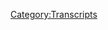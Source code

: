 {{Transcript
    | title         = [[699: July 4-5, 2022]]
    | caption       = [https://knowledgefight.libsyn.com/699-july-4-5-2022 Listen to this episode on Libsyn]
    | episodeNumber = [[699: July 4-5, 2022|699]]
    | length        = 01:28:17
}}

{{MessageBox
    | header     = Warning: Bot Generated Content
    | text       = This transcript was automatically generated by transcription software and likely contains many mistakes and misattributions. Please check the audio for definitive quotes, attribution, and context.
    | image      = N3yvass4myg91.webp
    | imagewidth = 50px
    | id         = warning
}}

{{TranscriptBlock
    | name      = Unknown Speaker
    | timestamp = 00:00:00.000
    | text      = N-N-N-N-N-N-N-Knowledge Fight
}}

{{TranscriptBlock
    | name      = Unknown Speaker
    | timestamp = 00:00:12.960
    | text      = Dan and Jordan, I am sweating.
}}

{{TranscriptBlock
    | name      = Unknown Speaker
    | timestamp = 00:00:19.440
    | text      = Knowledgefight.com, it's time to pray.
}}

{{TranscriptBlock
    | name      = Unknown Speaker
    | timestamp = 00:00:21.480
    | text      = I have great respect for Knowledgefight.
}}

{{TranscriptBlock
    | name      = Unknown Speaker
    | timestamp = 00:00:25.280
    | text      = I'm sick of them posing as if they're the good guys, saying we are the bad guys.
}}

{{TranscriptBlock
    | name      = Unknown Speaker
    | timestamp = 00:00:29.120
    | text      = Knowledgefight.
}}

{{TranscriptBlock
    | name      = Unknown Speaker
    | timestamp = 00:00:30.120
    | text      = Dan and Jordan.
}}

{{TranscriptBlock
    | name      = Unknown Speaker
    | timestamp = 00:00:31.120
    | text      = Knowledgefight.
}}

{{TranscriptBlock
    | name      = Unknown Speaker
    | timestamp = 00:00:32.119
    | text      = Riddle her, riddle her, riddle her.
}}

{{TranscriptBlock
    | name      = Unknown Speaker
    | timestamp = 00:00:35.119
    | text      = Need money, need money, riddle her, riddle her, riddle her.
}}

{{TranscriptBlock
    | name      = Unknown Speaker
    | timestamp = 00:00:39.119
    | text      = Andy and Chansis, Andy and Chansis.
}}

{{TranscriptBlock
    | name      = Unknown Speaker
    | timestamp = 00:00:42.119
    | text      = Stop it, Andy and Chansis, Andy and Chansis.
}}

{{TranscriptBlock
    | name      = Unknown Speaker
    | timestamp = 00:00:46.119
    | text      = It's time to pray.
}}

{{TranscriptBlock
    | name      = Unknown Speaker
    | timestamp = 00:00:47.119
    | text      = Andy and Chansis, you're on the air, thanks for holding.
}}

{{TranscriptBlock
    | name      = Unknown Speaker
    | timestamp = 00:00:49.119
    | text      = Hello Alex, I'm a first time caller, I'm a huge fan.
}}

{{TranscriptBlock
    | name      = Unknown Speaker
    | timestamp = 00:00:52.119
    | text      = I love your work.
}}

{{TranscriptBlock
    | name      = Unknown Speaker
    | timestamp = 00:00:53.119
    | text      = Knowledgefight.
}}

{{TranscriptBlock
    | name      = Unknown Speaker
    | timestamp = 00:00:54.119
    | text      = N-N-N-N-N-Knowledgefight.com.
}}

{{TranscriptBlock
    | name      = Unknown Speaker
    | timestamp = 00:00:58.119
    | text      = I love you.
}}

{{TranscriptBlock
    | name      = Unknown Speaker
    | timestamp = 00:00:59.119
    | text      = Hey everybody, welcome back to Knowledgefight, I'm Dan.
}}

{{TranscriptBlock
    | name      = Unknown Speaker
    | timestamp = 00:01:01.119
    | text      = I'm Jordan.
}}

{{TranscriptBlock
    | name      = Unknown Speaker
    | timestamp = 00:01:02.119
    | text      = We're a couple dudes, like to sit around, worship at the altar of Selene and talk a
}}

{{TranscriptBlock
    | name      = Unknown Speaker
    | timestamp = 00:01:05.120
    | text      = little bit about Alex Jones.
}}

{{TranscriptBlock
    | name      = Unknown Speaker
    | timestamp = 00:01:07.120
    | text      = Oh indeed we are, Dan.
}}

{{TranscriptBlock
    | name      = Unknown Speaker
    | timestamp = 00:01:08.120
    | text      = Jordan.
}}

{{TranscriptBlock
    | name      = Unknown Speaker
    | timestamp = 00:01:09.120
    | text      = Dan.
}}

{{TranscriptBlock
    | name      = Unknown Speaker
    | timestamp = 00:01:10.120
    | text      = Jordan.
}}

{{TranscriptBlock
    | name      = Unknown Speaker
    | timestamp = 00:01:11.120
    | text      = Quick question for you sir.
}}

{{TranscriptBlock
    | name      = Unknown Speaker
    | timestamp = 00:01:12.120
    | text      = What's up?
}}

{{TranscriptBlock
    | name      = Unknown Speaker
    | timestamp = 00:01:13.120
    | text      = What's your bright spot today?
}}

{{TranscriptBlock
    | name      = Unknown Speaker
    | timestamp = 00:01:14.120
    | text      = My bright spot is, so I've lived in the same apartment here for a bit.
}}

{{TranscriptBlock
    | name      = Unknown Speaker
    | timestamp = 00:01:17.120
    | text      = That's true.
}}

{{TranscriptBlock
    | name      = Unknown Speaker
    | timestamp = 00:01:18.120
    | text      = And it's longer than I've lived in most apartments in my life.
}}

{{TranscriptBlock
    | name      = Unknown Speaker
    | timestamp = 00:01:20.120
    | text      = That's definitely true.
}}

{{TranscriptBlock
    | name      = Unknown Speaker
    | timestamp = 00:01:21.120
    | text      = And I just re-signed the lease for another year and so one of the things that I'm doing
}}

{{TranscriptBlock
    | name      = Unknown Speaker
    | timestamp = 00:01:26.120
    | text      = to sort of keep things fresh is moving things around.
}}

{{TranscriptBlock
    | name      = Unknown Speaker
    | timestamp = 00:01:30.120
    | text      = It's a great way to move without actually moving.
}}

{{TranscriptBlock
    | name      = Unknown Speaker
    | timestamp = 00:01:33.120
    | text      = Exactly.
}}

{{TranscriptBlock
    | name      = Unknown Speaker
    | timestamp = 00:01:34.120
    | text      = Re-organizing some of the room in this apartment and it's having the desired effect.
}}

{{TranscriptBlock
    | name      = Unknown Speaker
    | timestamp = 00:01:41.120
    | text      = It's freshening things up.
}}

{{TranscriptBlock
    | name      = Unknown Speaker
    | timestamp = 00:01:42.120
    | text      = Yeah.
}}

{{TranscriptBlock
    | name      = Unknown Speaker
    | timestamp = 00:01:43.120
    | text      = I feel, I don't know.
}}

{{TranscriptBlock
    | name      = Unknown Speaker
    | timestamp = 00:01:45.120
    | text      = Maybe I'm telling myself that, I'm not sure.
}}

{{TranscriptBlock
    | name      = Unknown Speaker
    | timestamp = 00:01:48.120
    | text      = Listen, don't be mad when you're trying to convince yourself of something that it would
}}

{{TranscriptBlock
    | name      = Unknown Speaker
    | timestamp = 00:01:52.120
    | text      = be good if you believed in the first place.
}}

{{TranscriptBlock
    | name      = Unknown Speaker
    | timestamp = 00:01:54.120
    | text      = I think I believe it.
}}

{{TranscriptBlock
    | name      = Unknown Speaker
    | timestamp = 00:01:55.120
    | text      = Yeah, see?
}}

{{TranscriptBlock
    | name      = Unknown Speaker
    | timestamp = 00:01:56.120
    | text      = So there you go.
}}

{{TranscriptBlock
    | name      = Unknown Speaker
    | timestamp = 00:01:57.120
    | text      = You do.
}}

{{TranscriptBlock
    | name      = Unknown Speaker
    | timestamp = 00:01:58.120
    | text      = It's true.
}}

{{TranscriptBlock
    | name      = Unknown Speaker
    | timestamp = 00:01:59.120
    | text      = Don't worry about it.
}}

{{TranscriptBlock
    | name      = Unknown Speaker
    | timestamp = 00:02:00.120
    | text      = I think I feel like it's-
}}

{{TranscriptBlock
    | name      = Unknown Speaker
    | timestamp = 00:02:01.120
    | text      = You're not hurting anybody.
}}

{{TranscriptBlock
    | name      = Unknown Speaker
    | timestamp = 00:02:02.120
    | text      = Right.
}}

{{TranscriptBlock
    | name      = Unknown Speaker
    | timestamp = 00:02:03.120
    | text      = All right, it's a whole new place.
}}

{{TranscriptBlock
    | name      = Unknown Speaker
    | timestamp = 00:02:04.120
    | text      = Anyway, what's your bright spot?
}}

{{TranscriptBlock
    | name      = Unknown Speaker
    | timestamp = 00:02:06.120
    | text      = My bright spot, Dan, is, have I ever told, do you know about the band Beirut?
}}

{{TranscriptBlock
    | name      = Unknown Speaker
    | timestamp = 00:02:12.120
    | text      = So, there's a song on the album No No No, which I haven't listened to in forever and
}}

{{TranscriptBlock
    | name      = Unknown Speaker
    | timestamp = 00:02:18.919
    | text      = I found again the other day.
}}

{{TranscriptBlock
    | name      = Unknown Speaker
    | timestamp = 00:02:21.120
    | text      = It's called Gibraltar.
}}

{{TranscriptBlock
    | name      = Unknown Speaker
    | timestamp = 00:02:22.120
    | text      = Yes, yes, yes.
}}

{{TranscriptBlock
    | name      = Unknown Speaker
    | timestamp = 00:02:23.120
    | text      = Well, excellent.
}}

{{TranscriptBlock
    | name      = Unknown Speaker
    | timestamp = 00:02:24.120
    | text      = It's called Gibraltar and it has this great upbeat to it.
}}

{{TranscriptBlock
    | name      = Unknown Speaker
    | timestamp = 00:02:27.719
    | text      = It's just got this fantastic one and two and three and four kind of thing.
}}

{{TranscriptBlock
    | name      = Unknown Speaker
    | timestamp = 00:02:32.159
    | text      = And then it has three huge downbeats.
}}

{{TranscriptBlock
    | name      = Unknown Speaker
    | timestamp = 00:02:34.400
    | text      = That's the repetition.
}}

{{TranscriptBlock
    | name      = Unknown Speaker
    | timestamp = 00:02:36.400
    | text      = And when you walk to this song, everything is going fine.
}}

{{TranscriptBlock
    | name      = Unknown Speaker
    | timestamp = 00:02:40.080
    | text      = You're just walking along with the beat.
}}

{{TranscriptBlock
    | name      = Unknown Speaker
    | timestamp = 00:02:41.479
    | text      = And every time it gets to the three downbeats, all of a sudden you go, and then you lean
}}

{{TranscriptBlock
    | name      = Unknown Speaker
    | timestamp = 00:02:45.599
    | text      = your foot back and then take another step and keep walking.
}}

{{TranscriptBlock
    | name      = Unknown Speaker
    | timestamp = 00:02:48.360
    | text      = It's my favorite song to walk to because you can't stop yourself.
}}

{{TranscriptBlock
    | name      = Unknown Speaker
    | timestamp = 00:02:52.639
    | text      = You can't stop yourself.
}}

{{TranscriptBlock
    | name      = Unknown Speaker
    | timestamp = 00:02:53.639
    | text      = You take a step on the first downbeat, you kick your foot out, then you take another
}}

{{TranscriptBlock
    | name      = Unknown Speaker
    | timestamp = 00:02:57.759
    | text      = step and you keep going.
}}

{{TranscriptBlock
    | name      = Unknown Speaker
    | timestamp = 00:03:00.000
    | text      = I defy you to listen to this song while walking and not do that.
}}

{{TranscriptBlock
    | name      = Unknown Speaker
    | timestamp = 00:03:03.439
    | text      = All right, I'll take you up on that challenge.
}}

{{TranscriptBlock
    | name      = Unknown Speaker
    | timestamp = 00:03:05.000
    | text      = I'll let you know by the next episode.
}}

{{TranscriptBlock
    | name      = Unknown Speaker
    | timestamp = 00:03:06.639
    | text      = I defy the entire world.
}}

{{TranscriptBlock
    | name      = Unknown Speaker
    | timestamp = 00:03:09.719
    | text      = I honestly think I'm going to have no trouble not doing that.
}}

{{TranscriptBlock
    | name      = Unknown Speaker
    | timestamp = 00:03:13.039
    | text      = I think it's going to be really disappointing for you to learn how it's just you.
}}

{{TranscriptBlock
    | name      = Unknown Speaker
    | timestamp = 00:03:17.280
    | text      = I understand you don't have the dance in your heart.
}}

{{TranscriptBlock
    | name      = Unknown Speaker
    | timestamp = 00:03:19.360
    | text      = Okay.
}}

{{TranscriptBlock
    | name      = Unknown Speaker
    | timestamp = 00:03:20.360
    | text      = I do not.
}}

{{TranscriptBlock
    | name      = Unknown Speaker
    | timestamp = 00:03:21.360
    | text      = I realize that.
}}

{{TranscriptBlock
    | name      = Unknown Speaker
    | timestamp = 00:03:22.360
    | text      = This song is too powerful even for you.
}}

{{TranscriptBlock
    | name      = Unknown Speaker
    | timestamp = 00:03:24.319
    | text      = Okay.
}}

{{TranscriptBlock
    | name      = Unknown Speaker
    | timestamp = 00:03:25.319
    | text      = We'll see.
}}

{{TranscriptBlock
    | name      = Unknown Speaker
    | timestamp = 00:03:26.319
    | text      = Is it ska?
}}

{{TranscriptBlock
    | name      = Unknown Speaker
    | timestamp = 00:03:27.319
    | text      = Are there any horns?
}}

{{TranscriptBlock
    | name      = Unknown Speaker
    | timestamp = 00:03:28.319
    | text      = No.
}}

{{TranscriptBlock
    | name      = Unknown Speaker
    | timestamp = 00:03:29.319
    | text      = Well, I mean it's piano and there might be a little horn in there.
}}

{{TranscriptBlock
    | name      = Unknown Speaker
    | timestamp = 00:03:31.919
    | text      = Might be?
}}

{{TranscriptBlock
    | name      = Unknown Speaker
    | timestamp = 00:03:32.919
    | text      = That means there's not.
}}

{{TranscriptBlock
    | name      = Unknown Speaker
    | timestamp = 00:03:34.419
    | text      = You might be pleasantly surprised to hear a little horn in there.
}}

{{TranscriptBlock
    | name      = Unknown Speaker
    | timestamp = 00:03:37.080
    | text      = Okay.
}}

{{TranscriptBlock
    | name      = Unknown Speaker
    | timestamp = 00:03:38.080
    | text      = All right.
}}

{{TranscriptBlock
    | name      = Unknown Speaker
    | timestamp = 00:03:39.080
    | text      = Anyway, you're not going to be pleasantly surprised to hear this episode.
}}

{{TranscriptBlock
    | name      = Unknown Speaker
    | timestamp = 00:03:40.439
    | text      = I already knew that way in advance.
}}

{{TranscriptBlock
    | name      = Unknown Speaker
    | timestamp = 00:03:43.080
    | text      = Also something is a little bit weird here.
}}

{{TranscriptBlock
    | name      = Unknown Speaker
    | timestamp = 00:03:46.759
    | text      = I thought that there would be substantially more stuff to cover, quite frankly, because
}}

{{TranscriptBlock
    | name      = Unknown Speaker
    | timestamp = 00:03:53.599
    | text      = here we are in the sort of aftermath of the, of course there was a shooting in Highland
}}

{{TranscriptBlock
    | name      = Unknown Speaker
    | timestamp = 00:03:58.960
    | text      = Park, Illinois, outside Chicago on the 4th of July parade.
}}

{{TranscriptBlock
    | name      = Unknown Speaker
    | timestamp = 00:04:03.680
    | text      = And so I kind of thought for sure Alex would do a special report that night.
}}

{{TranscriptBlock
    | name      = Unknown Speaker
    | timestamp = 00:04:10.240
    | text      = Of course.
}}

{{TranscriptBlock
    | name      = Unknown Speaker
    | timestamp = 00:04:11.240
    | text      = Because he does that sort of thing.
}}

{{TranscriptBlock
    | name      = Unknown Speaker
    | timestamp = 00:04:12.439
    | text      = Right.
}}

{{TranscriptBlock
    | name      = Unknown Speaker
    | timestamp = 00:04:13.439
    | text      = It's been what?
}}

{{TranscriptBlock
    | name      = Unknown Speaker
    | timestamp = 00:04:14.439
    | text      = Four weeks since our last special report.
}}

{{TranscriptBlock
    | name      = Unknown Speaker
    | timestamp = 00:04:15.439
    | text      = Right.
}}

{{TranscriptBlock
    | name      = Unknown Speaker
    | timestamp = 00:04:16.439
    | text      = And so during that shooting he did a night of a show and so I thought that for sure he's
}}

{{TranscriptBlock
    | name      = Unknown Speaker
    | timestamp = 00:04:21.800
    | text      = going to have, it would probably have been too late by the time the news was breaking
}}

{{TranscriptBlock
    | name      = Unknown Speaker
    | timestamp = 00:04:27.160
    | text      = for it to have been on his show.
}}

{{TranscriptBlock
    | name      = Unknown Speaker
    | timestamp = 00:04:28.920
    | text      = Right.
}}

{{TranscriptBlock
    | name      = Unknown Speaker
    | timestamp = 00:04:29.920
    | text      = But that night he could have picked out some marginalized group to defame with this.
}}

{{TranscriptBlock
    | name      = Unknown Speaker
    | timestamp = 00:04:35.959
    | text      = You would think.
}}

{{TranscriptBlock
    | name      = Unknown Speaker
    | timestamp = 00:04:36.959
    | text      = You would imagine.
}}

{{TranscriptBlock
    | name      = Unknown Speaker
    | timestamp = 00:04:37.959
    | text      = But it never materialized.
}}

{{TranscriptBlock
    | name      = Unknown Speaker
    | timestamp = 00:04:39.399
    | text      = Interesting.
}}

{{TranscriptBlock
    | name      = Unknown Speaker
    | timestamp = 00:04:40.399
    | text      = And so in reality we really just have a little bit of stuff from the 4th, his show on the
}}

{{TranscriptBlock
    | name      = Unknown Speaker
    | timestamp = 00:04:46.000
    | text      = 4th, and then the 5th.
}}

{{TranscriptBlock
    | name      = Unknown Speaker
    | timestamp = 00:04:48.600
    | text      = So that's what we're going to be going over today.
}}

{{TranscriptBlock
    | name      = Unknown Speaker
    | timestamp = 00:04:50.240
    | text      = Interesting.
}}

{{TranscriptBlock
    | name      = Unknown Speaker
    | timestamp = 00:04:51.240
    | text      = And I think it will be less interesting than you think.
}}

{{TranscriptBlock
    | name      = Unknown Speaker
    | timestamp = 00:04:53.439
    | text      = Well, it always is.
}}

{{TranscriptBlock
    | name      = Unknown Speaker
    | timestamp = 00:04:55.079
    | text      = It tends to be.
}}

{{TranscriptBlock
    | name      = Unknown Speaker
    | timestamp = 00:04:56.279
    | text      = It tends to be.
}}

{{TranscriptBlock
    | name      = Unknown Speaker
    | timestamp = 00:04:57.279
    | text      = So before we get into today's episode, Jordan, let's take a little moment to say hello to
}}

{{TranscriptBlock
    | name      = Unknown Speaker
    | timestamp = 00:05:00.519
    | text      = some new wonks.
}}

{{TranscriptBlock
    | name      = Unknown Speaker
    | timestamp = 00:05:01.519
    | text      = I think that's a great idea.
}}

{{TranscriptBlock
    | name      = Unknown Speaker
    | timestamp = 00:05:02.519
    | text      = So first, no pants run.
}}

{{TranscriptBlock
    | name      = Unknown Speaker
    | timestamp = 00:05:04.040
    | text      = Thank you so much.
}}

{{TranscriptBlock
    | name      = Unknown Speaker
    | timestamp = 00:05:05.040
    | text      = You are now a policy wonk.
}}

{{TranscriptBlock
    | name      = Unknown Speaker
    | timestamp = 00:05:06.040
    | text      = I'm a policy wonk.
}}

{{TranscriptBlock
    | name      = Unknown Speaker
    | timestamp = 00:05:07.040
    | text      = Thank you very much.
}}

{{TranscriptBlock
    | name      = Unknown Speaker
    | timestamp = 00:05:08.040
    | text      = Thank you.
}}

{{TranscriptBlock
    | name      = Unknown Speaker
    | timestamp = 00:05:09.040
    | text      = Next, David, and then in quotes this alias, David, David Watson Watson.
}}

{{TranscriptBlock
    | name      = Unknown Speaker
    | timestamp = 00:05:13.480
    | text      = Thank you so much.
}}

{{TranscriptBlock
    | name      = Unknown Speaker
    | timestamp = 00:05:14.480
    | text      = You are now a policy wonk.
}}

{{TranscriptBlock
    | name      = Unknown Speaker
    | timestamp = 00:05:15.560
    | text      = I'm a policy wonk.
}}

{{TranscriptBlock
    | name      = Unknown Speaker
    | timestamp = 00:05:16.560
    | text      = Thank you very much.
}}

{{TranscriptBlock
    | name      = Unknown Speaker
    | timestamp = 00:05:17.560
    | text      = Great alias.
}}

{{TranscriptBlock
    | name      = Unknown Speaker
    | timestamp = 00:05:18.560
    | text      = Next, Jackson from Texas.
}}

{{TranscriptBlock
    | name      = Unknown Speaker
    | timestamp = 00:05:20.079
    | text      = Thank you so much.
}}

{{TranscriptBlock
    | name      = Unknown Speaker
    | timestamp = 00:05:21.079
    | text      = You're now a policy wonk.
}}

{{TranscriptBlock
    | name      = Unknown Speaker
    | timestamp = 00:05:22.079
    | text      = I'm a policy wonk.
}}

{{TranscriptBlock
    | name      = Unknown Speaker
    | timestamp = 00:05:23.079
    | text      = Thank you very much.
}}

{{TranscriptBlock
    | name      = Unknown Speaker
    | timestamp = 00:05:24.079
    | text      = Thank you.
}}

{{TranscriptBlock
    | name      = Unknown Speaker
    | timestamp = 00:05:25.079
    | text      = Next, my cat Zia and her natural ability to destroy everything I know and love.
}}

{{TranscriptBlock
    | name      = Unknown Speaker
    | timestamp = 00:05:28.639
    | text      = Thank you so much.
}}

{{TranscriptBlock
    | name      = Unknown Speaker
    | timestamp = 00:05:29.639
    | text      = You are now a policy wonk.
}}

{{TranscriptBlock
    | name      = Unknown Speaker
    | timestamp = 00:05:30.639
    | text      = I'm a policy wonk.
}}

{{TranscriptBlock
    | name      = Unknown Speaker
    | timestamp = 00:05:31.639
    | text      = Thank you very much.
}}

{{TranscriptBlock
    | name      = Unknown Speaker
    | timestamp = 00:05:32.639
    | text      = Next, a your own woke play coin.
}}

{{TranscriptBlock
    | name      = Unknown Speaker
    | timestamp = 00:05:36.120
    | text      = Thank you so much.
}}

{{TranscriptBlock
    | name      = Unknown Speaker
    | timestamp = 00:05:37.120
    | text      = You are now a policy wonk.
}}

{{TranscriptBlock
    | name      = Unknown Speaker
    | timestamp = 00:05:38.120
    | text      = I'm a policy wonk.
}}

{{TranscriptBlock
    | name      = Unknown Speaker
    | timestamp = 00:05:39.120
    | text      = Thank you very much.
}}

{{TranscriptBlock
    | name      = Unknown Speaker
    | timestamp = 00:05:40.120
    | text      = I'm told that's an anagram.
}}

{{TranscriptBlock
    | name      = Unknown Speaker
    | timestamp = 00:05:41.120
    | text      = Okay.
}}

{{TranscriptBlock
    | name      = Unknown Speaker
    | timestamp = 00:05:42.120
    | text      = That makes sense.
}}

{{TranscriptBlock
    | name      = Unknown Speaker
    | timestamp = 00:05:43.120
    | text      = Next, the biggest cake fan.
}}

{{TranscriptBlock
    | name      = Unknown Speaker
    | timestamp = 00:05:44.779
    | text      = Thank you so much.
}}

{{TranscriptBlock
    | name      = Unknown Speaker
    | timestamp = 00:05:45.779
    | text      = You're now a policy wonk.
}}

{{TranscriptBlock
    | name      = Unknown Speaker
    | timestamp = 00:05:46.779
    | text      = I'm a policy wonk.
}}

{{TranscriptBlock
    | name      = Unknown Speaker
    | timestamp = 00:05:47.779
    | text      = Ah, you've gone the distance.
}}

{{TranscriptBlock
    | name      = Unknown Speaker
    | timestamp = 00:05:48.779
    | text      = It's been a while since we've made those references.
}}

{{TranscriptBlock
    | name      = Unknown Speaker
    | timestamp = 00:05:51.779
    | text      = I'm out of cakes on.
}}

{{TranscriptBlock
    | name      = Unknown Speaker
    | timestamp = 00:05:54.480
    | text      = Next, happy birthday.
}}

{{TranscriptBlock
    | name      = Unknown Speaker
    | timestamp = 00:05:55.959
    | text      = This is late.
}}

{{TranscriptBlock
    | name      = Unknown Speaker
    | timestamp = 00:05:56.959
    | text      = Happy birthday, Jeff from Dan and Jordan and Melissa.
}}

{{TranscriptBlock
    | name      = Unknown Speaker
    | timestamp = 00:06:00.000
    | text      = Thank you so much.
}}

{{TranscriptBlock
    | name      = Unknown Speaker
    | timestamp = 00:06:01.000
    | text      = You're now a policy wonk.
}}

{{TranscriptBlock
    | name      = Unknown Speaker
    | timestamp = 00:06:02.000
    | text      = I'm a policy wonk.
}}

{{TranscriptBlock
    | name      = Unknown Speaker
    | timestamp = 00:06:03.000
    | text      = Thank you very much.
}}

{{TranscriptBlock
    | name      = Unknown Speaker
    | timestamp = 00:06:04.879
    | text      = And Mikey B. Thank you so much.
}}

{{TranscriptBlock
    | name      = Unknown Speaker
    | timestamp = 00:06:06.720
    | text      = You're now a policy wonk.
}}

{{TranscriptBlock
    | name      = Unknown Speaker
    | timestamp = 00:06:07.879
    | text      = I'm a policy wonk.
}}

{{TranscriptBlock
    | name      = Unknown Speaker
    | timestamp = 00:06:08.879
    | text      = Thank you very much.
}}

{{TranscriptBlock
    | name      = Unknown Speaker
    | timestamp = 00:06:09.879
    | text      = Thank you, Mikey B.
}}

{{TranscriptBlock
    | name      = Unknown Speaker
    | timestamp = 00:06:11.439
    | text      = Yeah.
}}

{{TranscriptBlock
    | name      = Unknown Speaker
    | timestamp = 00:06:12.439
    | text      = So, Jordan, before we get into today's episode, here is an out of context drop from today's
}}

{{TranscriptBlock
    | name      = Unknown Speaker
    | timestamp = 00:06:16.879
    | text      = show.
}}

{{TranscriptBlock
    | name      = Unknown Speaker
    | timestamp = 00:06:17.879
    | text      = Big boy pants time, okay?
}}

{{TranscriptBlock
    | name      = Unknown Speaker
    | timestamp = 00:06:18.879
    | text      = All right.
}}

{{TranscriptBlock
    | name      = Unknown Speaker
    | timestamp = 00:06:19.879
    | text      = All right.
}}

{{TranscriptBlock
    | name      = Unknown Speaker
    | timestamp = 00:06:20.879
    | text      = Okay.
}}

{{TranscriptBlock
    | name      = Unknown Speaker
    | timestamp = 00:06:21.879
    | text      = It's big boy pants time.
}}

{{TranscriptBlock
    | name      = Unknown Speaker
    | timestamp = 00:06:22.879
    | text      = No, I mean, honestly, this may be the first time that I have ever wholeheartedly no reservations
}}

{{TranscriptBlock
    | name      = Unknown Speaker
    | timestamp = 00:06:27.720
    | text      = agreed with Alex Jones.
}}

{{TranscriptBlock
    | name      = Unknown Speaker
    | timestamp = 00:06:28.920
    | text      = It's big boy pants time.
}}

{{TranscriptBlock
    | name      = Unknown Speaker
    | timestamp = 00:06:29.920
    | text      = I do believe it is big boy pants time.
}}

{{TranscriptBlock
    | name      = Unknown Speaker
    | timestamp = 00:06:31.720
    | text      = There's no doubt about it.
}}

{{TranscriptBlock
    | name      = Unknown Speaker
    | timestamp = 00:06:32.720
    | text      = There is no doubt.
}}

{{TranscriptBlock
    | name      = Unknown Speaker
    | timestamp = 00:06:33.720
    | text      = I've looked at the clock.
}}

{{TranscriptBlock
    | name      = Unknown Speaker
    | timestamp = 00:06:34.720
    | text      = It's big boy pants time.
}}

{{TranscriptBlock
    | name      = Unknown Speaker
    | timestamp = 00:06:35.720
    | text      = Oh, yeah.
}}

{{TranscriptBlock
    | name      = Unknown Speaker
    | timestamp = 00:06:36.720
    | text      = Half past big boy pants.
}}

{{TranscriptBlock
    | name      = Unknown Speaker
    | timestamp = 00:06:37.720
    | text      = I think we're late.
}}

{{TranscriptBlock
    | name      = Unknown Speaker
    | timestamp = 00:06:40.819
    | text      = Makes me think of that contestant on that season of Taskmaster with the mustache.
}}

{{TranscriptBlock
    | name      = Unknown Speaker
    | timestamp = 00:06:45.959
    | text      = Oh, yeah.
}}

{{TranscriptBlock
    | name      = Unknown Speaker
    | timestamp = 00:06:46.959
    | text      = I kept saying things were like, it's skin time.
}}

{{TranscriptBlock
    | name      = Unknown Speaker
    | timestamp = 00:06:49.079
    | text      = Yes.
}}

{{TranscriptBlock
    | name      = Unknown Speaker
    | timestamp = 00:06:50.079
    | text      = He is the funniest person alive.
}}

{{TranscriptBlock
    | name      = Unknown Speaker
    | timestamp = 00:06:52.040
    | text      = When he tried to fart for roughly six hours, it just doesn't get...
}}

{{TranscriptBlock
    | name      = Unknown Speaker
    | timestamp = 00:06:55.920
    | text      = I just don't understand that man.
}}

{{TranscriptBlock
    | name      = Unknown Speaker
    | timestamp = 00:06:57.959
    | text      = It's amazing.
}}

{{TranscriptBlock
    | name      = Unknown Speaker
    | timestamp = 00:06:58.959
    | text      = So we're going to start off here on the fourth.
}}

{{TranscriptBlock
    | name      = Unknown Speaker
    | timestamp = 00:07:01.480
    | text      = And something you should know about the fourth that I didn't realize until it was a little
}}

{{TranscriptBlock
    | name      = Unknown Speaker
    | timestamp = 00:07:04.720
    | text      = bit too late is that it's a best of.
}}

{{TranscriptBlock
    | name      = Unknown Speaker
    | timestamp = 00:07:08.920
    | text      = Alex just re-aired.
}}

{{TranscriptBlock
    | name      = Unknown Speaker
    | timestamp = 00:07:09.920
    | text      = It's impossible.
}}

{{TranscriptBlock
    | name      = Unknown Speaker
    | timestamp = 00:07:10.920
    | text      = He re-aired a number of his interviews, one of them with Dr. Zelenko, who is a recently
}}

{{TranscriptBlock
    | name      = Unknown Speaker
    | timestamp = 00:07:16.180
    | text      = deceased hydroxychloroquine and ivermectin COVID denialist guy.
}}

{{TranscriptBlock
    | name      = Unknown Speaker
    | timestamp = 00:07:24.399
    | text      = So yeah, he had that interview and another one, but he did do a little bit upfront that
}}

{{TranscriptBlock
    | name      = Unknown Speaker
    | timestamp = 00:07:29.160
    | text      = was fresh content.
}}

{{TranscriptBlock
    | name      = Unknown Speaker
    | timestamp = 00:07:31.560
    | text      = And so here's where he's at.
}}

{{TranscriptBlock
    | name      = Unknown Speaker
    | timestamp = 00:07:32.879
    | text      = All right.
}}

{{TranscriptBlock
    | name      = Unknown Speaker
    | timestamp = 00:07:33.879
    | text      = Big story up on infowars.com that came out on July 2nd, Saturday, but I want to cover
}}

{{TranscriptBlock
    | name      = Unknown Speaker
    | timestamp = 00:07:37.399
    | text      = it now.
}}

{{TranscriptBlock
    | name      = Unknown Speaker
    | timestamp = 00:07:38.399
    | text      = U.S. under more tyranny now than in 1776, says historian.
}}

{{TranscriptBlock
    | name      = Unknown Speaker
    | timestamp = 00:07:44.079
    | text      = The far left unfortunately has taken control of the major five megaphones of our nation,
}}

{{TranscriptBlock
    | name      = Unknown Speaker
    | timestamp = 00:07:48.680
    | text      = meaning the media, entertainment, academia, and of late science and medicine, says Douglas
}}

{{TranscriptBlock
    | name      = Unknown Speaker
    | timestamp = 00:07:54.720
    | text      = McKinnon.
}}

{{TranscriptBlock
    | name      = Unknown Speaker
    | timestamp = 00:07:56.300
    | text      = So I'm not sure exactly how you quantify relative amounts of tyranny, but I can tell you that
}}

{{TranscriptBlock
    | name      = Unknown Speaker
    | timestamp = 00:08:01.480
    | text      = certain groups of people definitely aren't living under greater tyranny today than they
}}

{{TranscriptBlock
    | name      = Unknown Speaker
    | timestamp = 00:08:05.959
    | text      = were in 1776.
}}

{{TranscriptBlock
    | name      = Unknown Speaker
    | timestamp = 00:08:06.959
    | text      = That is true.
}}

{{TranscriptBlock
    | name      = Unknown Speaker
    | timestamp = 00:08:07.959
    | text      = And they're all the people Alex thinks don't count.
}}

{{TranscriptBlock
    | name      = Unknown Speaker
    | timestamp = 00:08:11.379
    | text      = This is an article written by a guy named Douglas McKinnon, who Alex is just crediting
}}

{{TranscriptBlock
    | name      = Unknown Speaker
    | timestamp = 00:08:15.199
    | text      = as a historian.
}}

{{TranscriptBlock
    | name      = Unknown Speaker
    | timestamp = 00:08:16.720
    | text      = In reality, he's a right-wing media contributor who's also written a couple of books that
}}

{{TranscriptBlock
    | name      = Unknown Speaker
    | timestamp = 00:08:21.360
    | text      = are thrillers and whose bio makes me very suspicious.
}}

{{TranscriptBlock
    | name      = Unknown Speaker
    | timestamp = 00:08:26.000
    | text      = On his profile on Simon & Schuster's website, it says he was a quote, writer, not a speech
}}

{{TranscriptBlock
    | name      = Unknown Speaker
    | timestamp = 00:08:31.600
    | text      = writer, but a writer for both Reagan and H.W. Bush, quote and afterwards in a joint command
}}

{{TranscriptBlock
    | name      = Unknown Speaker
    | timestamp = 00:08:38.279
    | text      = at the Pentagon where he had a top-secret government clearance.
}}

{{TranscriptBlock
    | name      = Unknown Speaker
    | timestamp = 00:08:41.279
    | text      = Alright, so he wrote bedtime stories to help Reagan fall asleep, and then he had a fake
}}

{{TranscriptBlock
    | name      = Unknown Speaker
    | timestamp = 00:08:47.059
    | text      = magical power on the Pentagon.
}}

{{TranscriptBlock
    | name      = Unknown Speaker
    | timestamp = 00:08:48.639
    | text      = Well, I mean, I wonder what it is with these folks, like Steve Pacanich wrote thrillers
}}

{{TranscriptBlock
    | name      = Unknown Speaker
    | timestamp = 00:08:53.279
    | text      = too.
}}

{{TranscriptBlock
    | name      = Unknown Speaker
    | timestamp = 00:08:54.279
    | text      = Yeah, yeah.
}}

{{TranscriptBlock
    | name      = Unknown Speaker
    | timestamp = 00:08:55.279
    | text      = Writing thrillers and being a right-wing commentator is, maybe they go together.
}}

{{TranscriptBlock
    | name      = Unknown Speaker
    | timestamp = 00:08:58.639
    | text      = I think they've successfully inverted reality and fiction to the point where it makes more
}}

{{TranscriptBlock
    | name      = Unknown Speaker
    | timestamp = 00:09:03.600
    | text      = sense for them to come from a fictional background than it does a reality background, right?
}}

{{TranscriptBlock
    | name      = Unknown Speaker
    | timestamp = 00:09:08.200
    | text      = Maybe.
}}

{{TranscriptBlock
    | name      = Unknown Speaker
    | timestamp = 00:09:09.200
    | text      = Yeah.
}}

{{TranscriptBlock
    | name      = Unknown Speaker
    | timestamp = 00:09:10.200
    | text      = So he seems to love writing editorials, and you can find a load of shitty takes on his
}}

{{TranscriptBlock
    | name      = Unknown Speaker
    | timestamp = 00:09:13.220
    | text      = author page on Fox News.
}}

{{TranscriptBlock
    | name      = Unknown Speaker
    | timestamp = 00:09:15.519
    | text      = Here are some choice headlines.
}}

{{TranscriptBlock
    | name      = Unknown Speaker
    | timestamp = 00:09:17.000
    | text      = Quote, how long will I be allowed to remain a Christian?
}}

{{TranscriptBlock
    | name      = Unknown Speaker
    | timestamp = 00:09:20.519
    | text      = Three and a half weeks.
}}

{{TranscriptBlock
    | name      = Unknown Speaker
    | timestamp = 00:09:21.519
    | text      = If I have a choice.
}}

{{TranscriptBlock
    | name      = Unknown Speaker
    | timestamp = 00:09:22.519
    | text      = It was written in 2018.
}}

{{TranscriptBlock
    | name      = Unknown Speaker
    | timestamp = 00:09:23.519
    | text      = Ooh, so close.
}}

{{TranscriptBlock
    | name      = Unknown Speaker
    | timestamp = 00:09:24.519
    | text      = A while.
}}

{{TranscriptBlock
    | name      = Unknown Speaker
    | timestamp = 00:09:25.519
    | text      = Quote, why Trump's unconventional approach will help him win big in 2020.
}}

{{TranscriptBlock
    | name      = Unknown Speaker
    | timestamp = 00:09:29.759
    | text      = Oh.
}}

{{TranscriptBlock
    | name      = Unknown Speaker
    | timestamp = 00:09:30.759
    | text      = That was a good one.
}}

{{TranscriptBlock
    | name      = Unknown Speaker
    | timestamp = 00:09:31.759
    | text      = How did that go?
}}

{{TranscriptBlock
    | name      = Unknown Speaker
    | timestamp = 00:09:32.759
    | text      = Quote, milkshake attacks are not funny.
}}

{{TranscriptBlock
    | name      = Unknown Speaker
    | timestamp = 00:09:34.639
    | text      = Left needs to condemn pranks before it's too late.
}}

{{TranscriptBlock
    | name      = Unknown Speaker
    | timestamp = 00:09:37.399
    | text      = Ah, an old man.
}}

{{TranscriptBlock
    | name      = Unknown Speaker
    | timestamp = 00:09:39.200
    | text      = Noticeably absent is a column on this list about things like the Unite the Right rally
}}

{{TranscriptBlock
    | name      = Unknown Speaker
    | timestamp = 00:09:44.500
    | text      = or any performative concern about groups like the Proud Boys.
}}

{{TranscriptBlock
    | name      = Unknown Speaker
    | timestamp = 00:09:47.480
    | text      = Right, right, right.
}}

{{TranscriptBlock
    | name      = Unknown Speaker
    | timestamp = 00:09:48.480
    | text      = Milkshake attacks.
}}

{{TranscriptBlock
    | name      = Unknown Speaker
    | timestamp = 00:09:49.480
    | text      = No, it's surprising.
}}

{{TranscriptBlock
    | name      = Unknown Speaker
    | timestamp = 00:09:50.480
    | text      = I mean, you know, for a guy, he was, and I will admit this.
}}

{{TranscriptBlock
    | name      = Unknown Speaker
    | timestamp = 00:09:54.879
    | text      = He is roughly 400 years old, and he was a super slave before 1776, so yes, he does,
}}

{{TranscriptBlock
    | name      = Unknown Speaker
    | timestamp = 00:10:01.960
    | text      = he personally lives under less tyranny now than in 1776.
}}

{{TranscriptBlock
    | name      = Unknown Speaker
    | timestamp = 00:10:05.840
    | text      = Well, he also wrote an editorial a few days back, quote, real July 4th fireworks.
}}

{{TranscriptBlock
    | name      = Unknown Speaker
    | timestamp = 00:10:11.759
    | text      = Don't let the left cancel Independence Day.
}}

{{TranscriptBlock
    | name      = Unknown Speaker
    | timestamp = 00:10:14.039
    | text      = Oh my god, we were so close too.
}}

{{TranscriptBlock
    | name      = Unknown Speaker
    | timestamp = 00:10:16.279
    | text      = So there's a tone here that's fairly direct with some of his own little issues mixed in,
}}

{{TranscriptBlock
    | name      = Unknown Speaker
    | timestamp = 00:10:21.440
    | text      = like how he thinks that the U.S. needs to have a permanent base on the moon, which would
}}

{{TranscriptBlock
    | name      = Unknown Speaker
    | timestamp = 00:10:25.059
    | text      = be a flagrant violation of international space treaties.
}}

{{TranscriptBlock
    | name      = Unknown Speaker
    | timestamp = 00:10:27.679
    | text      = Yeah.
}}

{{TranscriptBlock
    | name      = Unknown Speaker
    | timestamp = 00:10:28.679
    | text      = Also in 2016, he had a vision where he claims that the story of the 40 days Jesus spent
}}

{{TranscriptBlock
    | name      = Unknown Speaker
    | timestamp = 00:10:33.399
    | text      = on Earth after his resurrection were revealed to him, which he then wrote up as a book.
}}

{{TranscriptBlock
    | name      = Unknown Speaker
    | timestamp = 00:10:38.080
    | text      = Oh, okay.
}}

{{TranscriptBlock
    | name      = Unknown Speaker
    | timestamp = 00:10:39.080
    | text      = And he seems like a cool guy.
}}

{{TranscriptBlock
    | name      = Unknown Speaker
    | timestamp = 00:10:40.080
    | text      = Yeah, that sounds about right.
}}

{{TranscriptBlock
    | name      = Unknown Speaker
    | timestamp = 00:10:41.080
    | text      = Yep.
}}

{{TranscriptBlock
    | name      = Unknown Speaker
    | timestamp = 00:10:42.080
    | text      = Oh, yeah.
}}

{{TranscriptBlock
    | name      = Unknown Speaker
    | timestamp = 00:10:43.080
    | text      = Weirdly, years back, he used to have a bunch of bylines for the Huffington Post, and his
}}

{{TranscriptBlock
    | name      = Unknown Speaker
    | timestamp = 00:10:45.840
    | text      = tone was a little bit different.
}}

{{TranscriptBlock
    | name      = Unknown Speaker
    | timestamp = 00:10:48.039
    | text      = Less grifty?
}}

{{TranscriptBlock
    | name      = Unknown Speaker
    | timestamp = 00:10:49.059
    | text      = He posted op-eds with headlines like, quote, GOP leadership should have condemned racist
}}

{{TranscriptBlock
    | name      = Unknown Speaker
    | timestamp = 00:10:53.879
    | text      = jokes, quote, why does Washington ignore the ultimate global warming threat, and quote,
}}

{{TranscriptBlock
    | name      = Unknown Speaker
    | timestamp = 00:10:59.679
    | text      = I am a conservative Christian who supports gay rights because they're a human right.
}}

{{TranscriptBlock
    | name      = Unknown Speaker
    | timestamp = 00:11:04.559
    | text      = Seems weird, almost like he had a brand adjustment.
}}

{{TranscriptBlock
    | name      = Unknown Speaker
    | timestamp = 00:11:07.440
    | text      = Anyway, he went on Fox News, and he had an interview where he was promoting his book
}}

{{TranscriptBlock
    | name      = Unknown Speaker
    | timestamp = 00:11:11.600
    | text      = called The 56, which apparently is about the, quote, 56 patriots who risked it all to sign
}}

{{TranscriptBlock
    | name      = Unknown Speaker
    | timestamp = 00:11:17.039
    | text      = the Declaration of Independence.
}}

{{TranscriptBlock
    | name      = Unknown Speaker
    | timestamp = 00:11:19.320
    | text      = He told the interviewer, quote, last July 3rd, I wasn't even thinking about writing
}}

{{TranscriptBlock
    | name      = Unknown Speaker
    | timestamp = 00:11:23.299
    | text      = a book.
}}

{{TranscriptBlock
    | name      = Unknown Speaker
    | timestamp = 00:11:24.299
    | text      = Then on the 4th of July last year, I did a little bit of a video tour on some of the
}}

{{TranscriptBlock
    | name      = Unknown Speaker
    | timestamp = 00:11:28.399
    | text      = more liberal sites, and on site after site, I saw guests on the left called not only for
}}

{{TranscriptBlock
    | name      = Unknown Speaker
    | timestamp = 00:11:33.679
    | text      = the cancellation of the 4th of July, but the cancellation of our founding fathers and the
}}

{{TranscriptBlock
    | name      = Unknown Speaker
    | timestamp = 00:11:37.919
    | text      = American flag.
}}

{{TranscriptBlock
    | name      = Unknown Speaker
    | timestamp = 00:11:38.919
    | text      = Sure.
}}

{{TranscriptBlock
    | name      = Unknown Speaker
    | timestamp = 00:11:39.919
    | text      = You can't let that shit slide, man!
}}

{{TranscriptBlock
    | name      = Unknown Speaker
    | timestamp = 00:11:41.399
    | text      = Right, right, right, right.
}}

{{TranscriptBlock
    | name      = Unknown Speaker
    | timestamp = 00:11:42.600
    | text      = Anyway, this Fox and Friends interview he did was essentially a promotional piece for
}}

{{TranscriptBlock
    | name      = Unknown Speaker
    | timestamp = 00:11:45.899
    | text      = his book, and the sensationalized nonsense like more tyranny than 76, 1776, it's more
}}

{{TranscriptBlock
    | name      = Unknown Speaker
    | timestamp = 00:11:52.759
    | text      = or less just another attempt to drive attention, and book sales and Alex is playing into that
}}

{{TranscriptBlock
    | name      = Unknown Speaker
    | timestamp = 00:11:56.360
    | text      = perfectly.
}}

{{TranscriptBlock
    | name      = Unknown Speaker
    | timestamp = 00:11:57.360
    | text      = It is kind of funny, you know, when he was at the Huffington Post, he asked a question
}}

{{TranscriptBlock
    | name      = Unknown Speaker
    | timestamp = 00:12:01.240
    | text      = that he would himself answer later, which is why does Washington ignore climate change,
}}

{{TranscriptBlock
    | name      = Unknown Speaker
    | timestamp = 00:12:06.740
    | text      = and then he starts to work for Fox News, and he realized it was a shit ton of money!
}}

{{TranscriptBlock
    | name      = Unknown Speaker
    | timestamp = 00:12:10.879
    | text      = Well, here's the thing that's kind of bizarre about that Huffington Post thing.
}}

{{TranscriptBlock
    | name      = Unknown Speaker
    | timestamp = 00:12:14.720
    | text      = He was actually not working for them.
}}

{{TranscriptBlock
    | name      = Unknown Speaker
    | timestamp = 00:12:17.120
    | text      = Sure.
}}

{{TranscriptBlock
    | name      = Unknown Speaker
    | timestamp = 00:12:18.120
    | text      = It's a, they used to have that contributor portal where you could write your own op-eds.
}}

{{TranscriptBlock
    | name      = Unknown Speaker
    | timestamp = 00:12:22.679
    | text      = You could just do whatever the fuck you wanted.
}}

{{TranscriptBlock
    | name      = Unknown Speaker
    | timestamp = 00:12:24.159
    | text      = Right.
}}

{{TranscriptBlock
    | name      = Unknown Speaker
    | timestamp = 00:12:25.159
    | text      = They were so stupid.
}}

{{TranscriptBlock
    | name      = Unknown Speaker
    | timestamp = 00:12:26.159
    | text      = And so that's what he was doing.
}}

{{TranscriptBlock
    | name      = Unknown Speaker
    | timestamp = 00:12:27.279
    | text      = Great.
}}

{{TranscriptBlock
    | name      = Unknown Speaker
    | timestamp = 00:12:28.279
    | text      = I don't know in what capacity, he didn't have like a freelancer contract, I don't think,
}}

{{TranscriptBlock
    | name      = Unknown Speaker
    | timestamp = 00:12:33.200
    | text      = with the Post.
}}

{{TranscriptBlock
    | name      = Unknown Speaker
    | timestamp = 00:12:34.200
    | text      = I think he was just like, I'll write this.
}}

{{TranscriptBlock
    | name      = Unknown Speaker
    | timestamp = 00:12:36.559
    | text      = He was just trying to find his audience, and it wasn't being a good dude.
}}

{{TranscriptBlock
    | name      = Unknown Speaker
    | timestamp = 00:12:40.519
    | text      = It wasn't having a little bit of a like, I'm not that bad.
}}

{{TranscriptBlock
    | name      = Unknown Speaker
    | timestamp = 00:12:43.600
    | text      = And listen, I'm okay with just a little, okay.
}}

{{TranscriptBlock
    | name      = Unknown Speaker
    | timestamp = 00:12:46.720
    | text      = So this next clip is our last one from the 4th, because he does, Alex does barely any
}}

{{TranscriptBlock
    | name      = Unknown Speaker
    | timestamp = 00:12:50.519
    | text      = time on the 4th.
}}

{{TranscriptBlock
    | name      = Unknown Speaker
    | timestamp = 00:12:51.519
    | text      = God, it would be so much funny if he just did a compilation of Leo Zagami interviews
}}

{{TranscriptBlock
    | name      = Unknown Speaker
    | timestamp = 00:12:55.480
    | text      = on the 4th.
}}

{{TranscriptBlock
    | name      = Unknown Speaker
    | timestamp = 00:12:56.480
    | text      = It would have been great.
}}

{{TranscriptBlock
    | name      = Unknown Speaker
    | timestamp = 00:12:57.480
    | text      = Well, because that one time that he came on with the champagne was right around the 4th,
}}

{{TranscriptBlock
    | name      = Unknown Speaker
    | timestamp = 00:13:02.480
    | text      = with his very beautiful wife, as they keep talking about.
}}

{{TranscriptBlock
    | name      = Unknown Speaker
    | timestamp = 00:13:05.080
    | text      = What are we doing with Leo Zagami on the 4th?
}}

{{TranscriptBlock
    | name      = Unknown Speaker
    | timestamp = 00:13:07.399
    | text      = I love it.
}}

{{TranscriptBlock
    | name      = Unknown Speaker
    | timestamp = 00:13:08.399
    | text      = Ah, I smuggled in his wine.
}}

{{TranscriptBlock
    | name      = Unknown Speaker
    | timestamp = 00:13:12.519
    | text      = So, this is where I really should have figured out that Alex wasn't going to be there for
}}

{{TranscriptBlock
    | name      = Unknown Speaker
    | timestamp = 00:13:16.919
    | text      = the rest of the episode, because this is pretty early in a segment, and this is usually saved
}}

{{TranscriptBlock
    | name      = Unknown Speaker
    | timestamp = 00:13:23.320
    | text      = for towards the end.
}}

{{TranscriptBlock
    | name      = Unknown Speaker
    | timestamp = 00:13:24.639
    | text      = United States is experiencing more tyranny presently than it did during the revolutionary
}}

{{TranscriptBlock
    | name      = Unknown Speaker
    | timestamp = 00:13:29.519
    | text      = period in 1776, according to an author, historian Douglas MacKinnon.
}}

{{TranscriptBlock
    | name      = Unknown Speaker
    | timestamp = 00:13:33.919
    | text      = I read some of his books.
}}

{{TranscriptBlock
    | name      = Unknown Speaker
    | timestamp = 00:13:36.039
    | text      = In a Fox and Friends interview Saturday, MacKinnon warned that radical Campos Duffy, that the
}}

{{TranscriptBlock
    | name      = Unknown Speaker
    | timestamp = 00:13:47.039
    | text      = American true history is no longer being taught in schools, that America is oppressed by more
}}

{{TranscriptBlock
    | name      = Unknown Speaker
    | timestamp = 00:13:51.740
    | text      = tyranny now than the year it was founded because of the left stranglehold on inflation, education,
}}

{{TranscriptBlock
    | name      = Unknown Speaker
    | timestamp = 00:13:57.799
    | text      = and science centers.
}}

{{TranscriptBlock
    | name      = Unknown Speaker
    | timestamp = 00:13:58.799
    | text      = We have the stranglehold on inflation?
}}

{{TranscriptBlock
    | name      = Unknown Speaker
    | timestamp = 00:13:59.799
    | text      = Because the major big banks and the power structure is funding them.
}}

{{TranscriptBlock
    | name      = Unknown Speaker
    | timestamp = 00:14:03.000
    | text      = They're not the rebels.
}}

{{TranscriptBlock
    | name      = Unknown Speaker
    | timestamp = 00:14:04.120
    | text      = They are the establishment.
}}

{{TranscriptBlock
    | name      = Unknown Speaker
    | timestamp = 00:14:07.600
    | text      = As bad as the tyranny was in 1776, in many ways, it's way worse, worse in 2022, because
}}

{{TranscriptBlock
    | name      = Unknown Speaker
    | timestamp = 00:14:14.879
    | text      = the far left, unfortunately, is taking control over the five major megaphones of our society.
}}

{{TranscriptBlock
    | name      = Unknown Speaker
    | timestamp = 00:14:20.600
    | text      = I don't need to read more of that to you.
}}

{{TranscriptBlock
    | name      = Unknown Speaker
    | timestamp = 00:14:22.240
    | text      = We'll play the clip coming up here in just a few minutes, but I explained to you, as
}}

{{TranscriptBlock
    | name      = Unknown Speaker
    | timestamp = 00:14:27.120
    | text      = I do on a routine basis, and I know you know this deep down, wars cost money, and I can't
}}

{{TranscriptBlock
    | name      = Unknown Speaker
    | timestamp = 00:14:33.019
    | text      = prosecute this war against the new world order without your support.
}}

{{TranscriptBlock
    | name      = Unknown Speaker
    | timestamp = 00:14:37.659
    | text      = So I want to ask you on this July 4th, 2022, to redouble your average to spread the word
}}

{{TranscriptBlock
    | name      = Unknown Speaker
    | timestamp = 00:14:42.320
    | text      = about the broadcast, to pray for the broadcast, to pray for our crew, to pray for our host,
}}

{{TranscriptBlock
    | name      = Unknown Speaker
    | timestamp = 00:14:46.919
    | text      = to pray for our reporters, to pray for me, and to pray for a global awakening to accelerate,
}}

{{TranscriptBlock
    | name      = Unknown Speaker
    | timestamp = 00:14:51.519
    | text      = which is already happening, and to support us financially.
}}

{{TranscriptBlock
    | name      = Unknown Speaker
    | timestamp = 00:14:55.799
    | text      = My friends, the enemy's unpopular, and they know it, and they want to try to gaslight
}}

{{TranscriptBlock
    | name      = Unknown Speaker
    | timestamp = 00:15:00.919
    | text      = us into submission, but I got to tell you-
}}

{{TranscriptBlock
    | name      = Unknown Speaker
    | timestamp = 00:15:02.759
    | text      = That sounds right.
}}

{{TranscriptBlock
    | name      = Unknown Speaker
    | timestamp = 00:15:03.759
    | text      = If the general public, and especially a lot of wealthy people and upper-middle-class nouveau
}}

{{TranscriptBlock
    | name      = Unknown Speaker
    | timestamp = 00:15:08.240
    | text      = riche that have sat on the bench, realize you're going to lose everything in this inflationary
}}

{{TranscriptBlock
    | name      = Unknown Speaker
    | timestamp = 00:15:12.820
    | text      = new world order, and you're going to be targeted under a neo-fascist global government directing
}}

{{TranscriptBlock
    | name      = Unknown Speaker
    | timestamp = 00:15:17.519
    | text      = communist policies in the grassroots, if you will simply realize that and awaken to it
}}

{{TranscriptBlock
    | name      = Unknown Speaker
    | timestamp = 00:15:22.879
    | text      = and say no to it, it's game over.
}}

{{TranscriptBlock
    | name      = Unknown Speaker
    | timestamp = 00:15:25.000
    | text      = And one of the most important ways to resist it is financially.
}}

{{TranscriptBlock
    | name      = Unknown Speaker
    | timestamp = 00:15:29.000
    | text      = So we try to sell products at infowarsdoor.com that enrich your life, your immune system.
}}

{{TranscriptBlock
    | name      = Unknown Speaker
    | timestamp = 00:15:34.279
    | text      = This is outrageous.
}}

{{TranscriptBlock
    | name      = Unknown Speaker
    | timestamp = 00:15:35.279
    | text      = I mean, that's sad.
}}

{{TranscriptBlock
    | name      = Unknown Speaker
    | timestamp = 00:15:38.799
    | text      = But I did notice, I had a feeling of it that was like, this is too early in the segment.
}}

{{TranscriptBlock
    | name      = Unknown Speaker
    | timestamp = 00:15:44.879
    | text      = He must be trying to get out of there.
}}

{{TranscriptBlock
    | name      = Unknown Speaker
    | timestamp = 00:15:46.279
    | text      = That's a wrap up.
}}

{{TranscriptBlock
    | name      = Unknown Speaker
    | timestamp = 00:15:47.279
    | text      = And I really should have not listened to those other interviews, because quite frankly, they
}}

{{TranscriptBlock
    | name      = Unknown Speaker
    | timestamp = 00:15:53.639
    | text      = were very boring.
}}

{{TranscriptBlock
    | name      = Unknown Speaker
    | timestamp = 00:15:54.919
    | text      = Not enough to-
}}

{{TranscriptBlock
    | name      = Unknown Speaker
    | timestamp = 00:15:55.919
    | text      = No.
}}

{{TranscriptBlock
    | name      = Unknown Speaker
    | timestamp = 00:15:56.919
    | text      = Yeah.
}}

{{TranscriptBlock
    | name      = Unknown Speaker
    | timestamp = 00:15:57.919
    | text      = I mean, I got to give Alex a bunch of that money, but the thing that, the only reason
}}

{{TranscriptBlock
    | name      = Unknown Speaker
    | timestamp = 00:16:02.000
    | text      = actually outside of like the cravenness of that ad pitch, the only reason I really am
}}

{{TranscriptBlock
    | name      = Unknown Speaker
    | timestamp = 00:16:06.120
    | text      = interested in that clip is because it's so bizarre how like Alex just weaves his own
}}

{{TranscriptBlock
    | name      = Unknown Speaker
    | timestamp = 00:16:11.639
    | text      = editorializing into other people's editorials and how quickly he lost interest in this story.
}}

{{TranscriptBlock
    | name      = Unknown Speaker
    | timestamp = 00:16:18.399
    | text      = I mean, I'm weirded out by some people not being like, hey man, I would prefer it if
}}

{{TranscriptBlock
    | name      = Unknown Speaker
    | timestamp = 00:16:25.600
    | text      = you just quoted me accurately, even people that he's ostensibly friends with.
}}

{{TranscriptBlock
    | name      = Unknown Speaker
    | timestamp = 00:16:31.159
    | text      = I didn't make that up.
}}

{{TranscriptBlock
    | name      = Unknown Speaker
    | timestamp = 00:16:33.200
    | text      = Don't make shit up and put it in my mouth.
}}

{{TranscriptBlock
    | name      = Unknown Speaker
    | timestamp = 00:16:35.080
    | text      = You're putting words in people's mouths.
}}

{{TranscriptBlock
    | name      = Unknown Speaker
    | timestamp = 00:16:36.679
    | text      = Yeah.
}}

{{TranscriptBlock
    | name      = Unknown Speaker
    | timestamp = 00:16:37.679
    | text      = I guess no one really cares.
}}

{{TranscriptBlock
    | name      = Unknown Speaker
    | timestamp = 00:16:38.679
    | text      = No one really cares.
}}

{{TranscriptBlock
    | name      = Unknown Speaker
    | timestamp = 00:16:39.679
    | text      = They make up everything anyways.
}}

{{TranscriptBlock
    | name      = Unknown Speaker
    | timestamp = 00:16:40.679
    | text      = And they also don't take him seriously, so I mean, it's all a push.
}}

{{TranscriptBlock
    | name      = Unknown Speaker
    | timestamp = 00:16:44.980
    | text      = I think what we have to do is make some of the Bill of Rights conditional, but in this
}}

{{TranscriptBlock
    | name      = Unknown Speaker
    | timestamp = 00:16:52.919
    | text      = kind of way.
}}

{{TranscriptBlock
    | name      = Unknown Speaker
    | timestamp = 00:16:55.039
    | text      = You never have to quarter soldiers unless you start talking shit.
}}

{{TranscriptBlock
    | name      = Unknown Speaker
    | timestamp = 00:16:59.379
    | text      = You know?
}}

{{TranscriptBlock
    | name      = Unknown Speaker
    | timestamp = 00:17:00.379
    | text      = Oh, we're under more tyranny than we were in 1776.
}}

{{TranscriptBlock
    | name      = Unknown Speaker
    | timestamp = 00:17:03.000
    | text      = Guess what?
}}

{{TranscriptBlock
    | name      = Unknown Speaker
    | timestamp = 00:17:04.000
    | text      = You quarter soldiers now.
}}

{{TranscriptBlock
    | name      = Unknown Speaker
    | timestamp = 00:17:05.000
    | text      = Now you quarter soldiers.
}}

{{TranscriptBlock
    | name      = Unknown Speaker
    | timestamp = 00:17:06.000
    | text      = Like, I'm fine with that kind of Bill of Rights.
}}

{{TranscriptBlock
    | name      = Unknown Speaker
    | timestamp = 00:17:08.359
    | text      = Oh, I'm sorry.
}}

{{TranscriptBlock
    | name      = Unknown Speaker
    | timestamp = 00:17:09.640
    | text      = Would you rather quarter soldiers?
}}

{{TranscriptBlock
    | name      = Unknown Speaker
    | timestamp = 00:17:10.839
    | text      = Done.
}}

{{TranscriptBlock
    | name      = Unknown Speaker
    | timestamp = 00:17:11.839
    | text      = Alex, you keep talking about how you have a ranch on air.
}}

{{TranscriptBlock
    | name      = Unknown Speaker
    | timestamp = 00:17:13.960
    | text      = Exactly.
}}

{{TranscriptBlock
    | name      = Unknown Speaker
    | timestamp = 00:17:14.960
    | text      = No, you don't.
}}

{{TranscriptBlock
    | name      = Unknown Speaker
    | timestamp = 00:17:15.960
    | text      = You have a barracks.
}}

{{TranscriptBlock
    | name      = Unknown Speaker
    | timestamp = 00:17:16.960
    | text      = Now you have soldiers.
}}

{{TranscriptBlock
    | name      = Unknown Speaker
    | timestamp = 00:17:17.960
    | text      = That's what you've got.
}}

{{TranscriptBlock
    | name      = Unknown Speaker
    | timestamp = 00:17:18.960
    | text      = Congratulations.
}}

{{TranscriptBlock
    | name      = Unknown Speaker
    | timestamp = 00:17:19.960
    | text      = Well done.
}}

{{TranscriptBlock
    | name      = Unknown Speaker
    | timestamp = 00:17:20.960
    | text      = And now the shooting has happened, and I mean, I honestly would have expected...
}}

{{TranscriptBlock
    | name      = Unknown Speaker
    | timestamp = 00:17:26.599
    | text      = I'm just gonna put my cards out on the table.
}}

{{TranscriptBlock
    | name      = Unknown Speaker
    | timestamp = 00:17:28.400
    | text      = I would have expected this to be his top story.
}}

{{TranscriptBlock
    | name      = Unknown Speaker
    | timestamp = 00:17:31.200
    | text      = Absolutely.
}}

{{TranscriptBlock
    | name      = Unknown Speaker
    | timestamp = 00:17:32.200
    | text      = It definitely is brought up immediately, but it's not covered that much.
}}

{{TranscriptBlock
    | name      = Unknown Speaker
    | timestamp = 00:17:37.039
    | text      = That is the most worrying sign of culture I think I can conceive of.
}}

{{TranscriptBlock
    | name      = Unknown Speaker
    | timestamp = 00:17:42.380
    | text      = It really is the most worrying sign that this motherfucker did that shit, and even Alex
}}

{{TranscriptBlock
    | name      = Unknown Speaker
    | timestamp = 00:17:47.680
    | text      = Jones is like, listen, we can kind of gloss over this one, honestly.
}}

{{TranscriptBlock
    | name      = Unknown Speaker
    | timestamp = 00:17:51.240
    | text      = It does feel like there's a lot of other things he'd rather talk about, but he does deal with
}}

{{TranscriptBlock
    | name      = Unknown Speaker
    | timestamp = 00:17:55.720
    | text      = this a little bit up front.
}}

{{TranscriptBlock
    | name      = Unknown Speaker
    | timestamp = 00:17:56.720
    | text      = I can't believe I have to record that.
}}

{{TranscriptBlock
    | name      = Unknown Speaker
    | timestamp = 00:17:57.720
    | text      = This is the shooting in Thailand.
}}

{{TranscriptBlock
    | name      = Unknown Speaker
    | timestamp = 00:17:58.720
    | text      = I didn't record it.
}}

{{TranscriptBlock
    | name      = Unknown Speaker
    | timestamp = 00:17:59.720
    | text      = I just recorded it.
}}

{{TranscriptBlock
    | name      = Unknown Speaker
    | timestamp = 00:18:00.720
    | text      = Illinois on July 4th.
}}

{{TranscriptBlock
    | name      = Unknown Speaker
    | timestamp = 00:18:01.720
    | text      = I didn't record that.
}}

{{TranscriptBlock
    | name      = Unknown Speaker
    | timestamp = 00:18:02.720
    | text      = I can't believe I have to record it.
}}

{{TranscriptBlock
    | name      = Unknown Speaker
    | timestamp = 00:18:03.720
    | text      = And a man, fitting the almost identity of a man.
}}

{{TranscriptBlock
    | name      = Unknown Speaker
    | timestamp = 00:18:04.720
    | text      = Description as all the other mass shooters has now been caught by the police today after
}}

{{TranscriptBlock
    | name      = Unknown Speaker
    | timestamp = 00:18:26.400
    | text      = a chase.
}}

{{TranscriptBlock
    | name      = Unknown Speaker
    | timestamp = 00:18:32.440
    | text      = This is the world we live in, ladies and gentlemen, 53 dead people last week in a tractor trailer
}}

{{TranscriptBlock
    | name      = Unknown Speaker
    | timestamp = 00:18:39.319
    | text      = outside San Antonio locked in there to die by the human smugglers because their families
}}

{{TranscriptBlock
    | name      = Unknown Speaker
    | timestamp = 00:18:44.099
    | text      = hadn't paid the second half of the money.
}}

{{TranscriptBlock
    | name      = Unknown Speaker
    | timestamp = 00:18:46.759
    | text      = That will just go away in the wash.
}}

{{TranscriptBlock
    | name      = Unknown Speaker
    | timestamp = 00:18:48.519
    | text      = No one's going to blame 18 wheelers.
}}

{{TranscriptBlock
    | name      = Unknown Speaker
    | timestamp = 00:18:49.519
    | text      = I wasn't about guns.
}}

{{TranscriptBlock
    | name      = Unknown Speaker
    | timestamp = 00:18:50.519
    | text      = No one's going to blame tractor trailers that could be used as cages to kill people in the
}}

{{TranscriptBlock
    | name      = Unknown Speaker
    | timestamp = 00:18:54.680
    | text      = heat.
}}

{{TranscriptBlock
    | name      = Unknown Speaker
    | timestamp = 00:18:55.759
    | text      = They're used every week by the coyotes, by the human smugglers to do that.
}}

{{TranscriptBlock
    | name      = Unknown Speaker
    | timestamp = 00:18:59.539
    | text      = So this is a dumb question that Alex is posing and it's honestly one of the more pathetic
}}

{{TranscriptBlock
    | name      = Unknown Speaker
    | timestamp = 00:19:03.400
    | text      = attempts I've seen him use to try to deflect attention away from gun related tragedy, but
}}

{{TranscriptBlock
    | name      = Unknown Speaker
    | timestamp = 00:19:07.680
    | text      = I'll bite.
}}

{{TranscriptBlock
    | name      = Unknown Speaker
    | timestamp = 00:19:08.779
    | text      = So why is it that people don't want to ban tractor trailers after these migrants were
}}

{{TranscriptBlock
    | name      = Unknown Speaker
    | timestamp = 00:19:13.220
    | text      = found dead inside one, but people do want to ban guns after a mass shooting at a 4th
}}

{{TranscriptBlock
    | name      = Unknown Speaker
    | timestamp = 00:19:18.319
    | text      = of July parade?
}}

{{TranscriptBlock
    | name      = Unknown Speaker
    | timestamp = 00:19:19.319
    | text      = That is a really complex and interesting question that I think it'll take just so much time
}}

{{TranscriptBlock
    | name      = Unknown Speaker
    | timestamp = 00:19:23.599
    | text      = to answer and a lot of historical references, right?
}}

{{TranscriptBlock
    | name      = Unknown Speaker
    | timestamp = 00:19:26.319
    | text      = So I'm going to start with the basics.
}}

{{TranscriptBlock
    | name      = Unknown Speaker
    | timestamp = 00:19:28.079
    | text      = For one, the truck itself wasn't used to kill those people.
}}

{{TranscriptBlock
    | name      = Unknown Speaker
    | timestamp = 00:19:31.920
    | text      = They were trapped inside it.
}}

{{TranscriptBlock
    | name      = Unknown Speaker
    | timestamp = 00:19:33.400
    | text      = But if that's the standard for it being used as a weapon, then I guess that you'd really
}}

{{TranscriptBlock
    | name      = Unknown Speaker
    | timestamp = 00:19:37.099
    | text      = have to just ban any enclosed space.
}}

{{TranscriptBlock
    | name      = Unknown Speaker
    | timestamp = 00:19:40.240
    | text      = Yeah, prisons would go away real quick.
}}

{{TranscriptBlock
    | name      = Unknown Speaker
    | timestamp = 00:19:42.440
    | text      = Yeah.
}}

{{TranscriptBlock
    | name      = Unknown Speaker
    | timestamp = 00:19:43.440
    | text      = Anything you can be locked inside from the outside, that's got to go.
}}

{{TranscriptBlock
    | name      = Unknown Speaker
    | timestamp = 00:19:46.799
    | text      = You can easily see how this is not really sensible, but then again, there is a possibility
}}

{{TranscriptBlock
    | name      = Unknown Speaker
    | timestamp = 00:19:51.319
    | text      = that the government could pass regulation that manufacturers of these sorts of trucks
}}

{{TranscriptBlock
    | name      = Unknown Speaker
    | timestamp = 00:19:55.039
    | text      = need to require some kind of fail-safe to make sure people are able to open them from
}}

{{TranscriptBlock
    | name      = Unknown Speaker
    | timestamp = 00:19:59.559
    | text      = the inside.
}}

{{TranscriptBlock
    | name      = Unknown Speaker
    | timestamp = 00:20:00.559
    | text      = Maybe that's a conversation.
}}

{{TranscriptBlock
    | name      = Unknown Speaker
    | timestamp = 00:20:02.119
    | text      = Regardless, if you assess this as a situation where the truck is the weapon, the logic for
}}

{{TranscriptBlock
    | name      = Unknown Speaker
    | timestamp = 00:20:06.160
    | text      = banning it would end up sprawling into banning things like escape rooms and bank vaults.
}}

{{TranscriptBlock
    | name      = Unknown Speaker
    | timestamp = 00:20:11.559
    | text      = Be very bizarre, the notion that you're trying to make.
}}

{{TranscriptBlock
    | name      = Unknown Speaker
    | timestamp = 00:20:15.160
    | text      = You know, honestly, I'm warming up to the idea.
}}

{{TranscriptBlock
    | name      = Unknown Speaker
    | timestamp = 00:20:18.880
    | text      = Sure.
}}

{{TranscriptBlock
    | name      = Unknown Speaker
    | timestamp = 00:20:19.880
    | text      = Fuck escape rooms.
}}

{{TranscriptBlock
    | name      = Unknown Speaker
    | timestamp = 00:20:20.880
    | text      = I think if you have escape rooms, sooner or later someone's going to die.
}}

{{TranscriptBlock
    | name      = Unknown Speaker
    | timestamp = 00:20:24.079
    | text      = That's a safety issue.
}}

{{TranscriptBlock
    | name      = Unknown Speaker
    | timestamp = 00:20:25.480
    | text      = Secondarily, trucks like these need to be registered, so authorities were able to locate
}}

{{TranscriptBlock
    | name      = Unknown Speaker
    | timestamp = 00:20:29.400
    | text      = the people who owned the truck by a simple check of the logs.
}}

{{TranscriptBlock
    | name      = Unknown Speaker
    | timestamp = 00:20:33.119
    | text      = Any sort of effort towards furthering gun regulation is the ultimate sign of tyranny
}}

{{TranscriptBlock
    | name      = Unknown Speaker
    | timestamp = 00:20:37.359
    | text      = for Alex, so that's not something that would ever be tolerated with guns.
}}

{{TranscriptBlock
    | name      = Unknown Speaker
    | timestamp = 00:20:41.160
    | text      = Third, there aren't cases of groups of migrants dying in trucks basically every day, whereas
}}

{{TranscriptBlock
    | name      = Unknown Speaker
    | timestamp = 00:20:46.599
    | text      = it seems like with mass shootings, there are.
}}

{{TranscriptBlock
    | name      = Unknown Speaker
    | timestamp = 00:20:49.460
    | text      = Their deaths are unacceptably frequent, but most of them are not in trucks like this.
}}

{{TranscriptBlock
    | name      = Unknown Speaker
    | timestamp = 00:20:54.359
    | text      = It's the reason why it's a news story.
}}

{{TranscriptBlock
    | name      = Unknown Speaker
    | timestamp = 00:20:57.299
    | text      = This kind of leads to the larger issue, and that is that these people tragically dying
}}

{{TranscriptBlock
    | name      = Unknown Speaker
    | timestamp = 00:21:01.440
    | text      = in this trailer is not the result of someone having access to a trailer.
}}

{{TranscriptBlock
    | name      = Unknown Speaker
    | timestamp = 00:21:05.559
    | text      = It's a symptom of a bigger problem, which gets at why someone would be in that trailer
}}

{{TranscriptBlock
    | name      = Unknown Speaker
    | timestamp = 00:21:09.299
    | text      = to begin with.
}}

{{TranscriptBlock
    | name      = Unknown Speaker
    | timestamp = 00:21:10.720
    | text      = Alex loves to talk about how the border is wide open and how Biden's just letting everyone
}}

{{TranscriptBlock
    | name      = Unknown Speaker
    | timestamp = 00:21:15.440
    | text      = in, which really raises the question of why people would subject themselves to being smuggled
}}

{{TranscriptBlock
    | name      = Unknown Speaker
    | timestamp = 00:21:19.400
    | text      = in a super dangerous trailer, putting themselves at this kind of risk if they could just walk
}}

{{TranscriptBlock
    | name      = Unknown Speaker
    | timestamp = 00:21:23.779
    | text      = right into the country.
}}

{{TranscriptBlock
    | name      = Unknown Speaker
    | timestamp = 00:21:25.640
    | text      = Alex wants to make immigration more difficult, and make border enforcement more cruel, which
}}

{{TranscriptBlock
    | name      = Unknown Speaker
    | timestamp = 00:21:30.359
    | text      = will have the effect of making people more open to using desperate measures to enter
}}

{{TranscriptBlock
    | name      = Unknown Speaker
    | timestamp = 00:21:34.079
    | text      = the country, and thus makes tragedies like this one more likely to happen in the future.
}}

{{TranscriptBlock
    | name      = Unknown Speaker
    | timestamp = 00:21:38.839
    | text      = Similarly, he wants there to be no gun regulation at all, and wants everyone to be able to have
}}

{{TranscriptBlock
    | name      = Unknown Speaker
    | timestamp = 00:21:43.000
    | text      = all the guns they want, which will have the effect of making more people like this shooter
}}

{{TranscriptBlock
    | name      = Unknown Speaker
    | timestamp = 00:21:47.839
    | text      = on Monday heavily armed and able to carry out horrible acts in the future.
}}

{{TranscriptBlock
    | name      = Unknown Speaker
    | timestamp = 00:21:52.960
    | text      = The situations that Alex is trying to compare here aren't analogous at all.
}}

{{TranscriptBlock
    | name      = Unknown Speaker
    | timestamp = 00:21:57.019
    | text      = He knows that.
}}

{{TranscriptBlock
    | name      = Unknown Speaker
    | timestamp = 00:21:58.019
    | text      = He just doesn't really have much of a leg to stand on in this situation, so he's grasping
}}

{{TranscriptBlock
    | name      = Unknown Speaker
    | timestamp = 00:22:01.460
    | text      = at straws and trying to minimize this tragic, horrific situation by pointing to another
}}

{{TranscriptBlock
    | name      = Unknown Speaker
    | timestamp = 00:22:07.799
    | text      = horrific situation that his policies, or his preferred policies, tend towards increasing.
}}

{{TranscriptBlock
    | name      = Unknown Speaker
    | timestamp = 00:22:16.200
    | text      = So he can go fuck himself.
}}

{{TranscriptBlock
    | name      = Unknown Speaker
    | timestamp = 00:22:17.920
    | text      = Yeah, I mean, I just don't know, I don't know if there's any reason to talk.
}}

{{TranscriptBlock
    | name      = Unknown Speaker
    | timestamp = 00:22:23.960
    | text      = I mean, I don't know if there's any reason to have any arguments about guns, it's already,
}}

{{TranscriptBlock
    | name      = Unknown Speaker
    | timestamp = 00:22:28.700
    | text      = everybody said everything, we're just gonna watch people die, and nobody's gonna do anything
}}

{{TranscriptBlock
    | name      = Unknown Speaker
    | timestamp = 00:22:33.559
    | text      = about it.
}}

{{TranscriptBlock
    | name      = Unknown Speaker
    | timestamp = 00:22:35.880
    | text      = I get where you're coming from, but I think that that kind of apathy is something you
}}

{{TranscriptBlock
    | name      = Unknown Speaker
    | timestamp = 00:22:41.279
    | text      = gotta fight against, because I think that you could end up stopping yourself from putting
}}

{{TranscriptBlock
    | name      = Unknown Speaker
    | timestamp = 00:22:46.640
    | text      = effort into things that could have a positive outcome.
}}

{{TranscriptBlock
    | name      = Unknown Speaker
    | timestamp = 00:22:50.480
    | text      = I mean, I think problems arise whenever it is something that no individual can any longer
}}

{{TranscriptBlock
    | name      = Unknown Speaker
    | timestamp = 00:22:58.180
    | text      = do anything about.
}}

{{TranscriptBlock
    | name      = Unknown Speaker
    | timestamp = 00:22:59.799
    | text      = No individual can make a difference in this regard.
}}

{{TranscriptBlock
    | name      = Unknown Speaker
    | timestamp = 00:23:02.720
    | text      = And no matter how much you organize, what it requires is other people organizing, and
}}

{{TranscriptBlock
    | name      = Unknown Speaker
    | timestamp = 00:23:07.359
    | text      = other people organizing, and so on.
}}

{{TranscriptBlock
    | name      = Unknown Speaker
    | timestamp = 00:23:09.640
    | text      = It never, never can end.
}}

{{TranscriptBlock
    | name      = Unknown Speaker
    | timestamp = 00:23:12.359
    | text      = Yeah, I mean, I think there's something to that in the sense that communal organization
}}

{{TranscriptBlock
    | name      = Unknown Speaker
    | timestamp = 00:23:19.160
    | text      = is important, but still, individuals can make differences even within the communal needs
}}

{{TranscriptBlock
    | name      = Unknown Speaker
    | timestamp = 00:23:25.799
    | text      = for organization, in as much as like, you know, it seems sort of, I don't know, dismissive
}}

{{TranscriptBlock
    | name      = Unknown Speaker
    | timestamp = 00:23:32.599
    | text      = to be like, every dollar counts, or whatever.
}}

{{TranscriptBlock
    | name      = Unknown Speaker
    | timestamp = 00:23:34.799
    | text      = Sure, sure, sure.
}}

{{TranscriptBlock
    | name      = Unknown Speaker
    | timestamp = 00:23:35.799
    | text      = It does, realistically, if a lot of people throw in a dollar to something.
}}

{{TranscriptBlock
    | name      = Unknown Speaker
    | timestamp = 00:23:41.319
    | text      = Sure, absolutely.
}}

{{TranscriptBlock
    | name      = Unknown Speaker
    | timestamp = 00:23:42.319
    | text      = You know, and I don't know, I get where you're coming from, I get what you're saying, but
}}

{{TranscriptBlock
    | name      = Unknown Speaker
    | timestamp = 00:23:47.000
    | text      = I also think it's cynicism.
}}

{{TranscriptBlock
    | name      = Unknown Speaker
    | timestamp = 00:23:48.000
    | text      = I think I'm not being clear at all, and that's because I'm being incredibly cynical and a
}}

{{TranscriptBlock
    | name      = Unknown Speaker
    | timestamp = 00:23:54.319
    | text      = dick.
}}

{{TranscriptBlock
    | name      = Unknown Speaker
    | timestamp = 00:23:55.319
    | text      = I mean more, it is not valuable to discuss guns, it is valuable to discuss organization.
}}

{{TranscriptBlock
    | name      = Unknown Speaker
    | timestamp = 00:24:05.160
    | text      = That could be fair.
}}

{{TranscriptBlock
    | name      = Unknown Speaker
    | timestamp = 00:24:06.160
    | text      = We can, there's no point in arguing with anyone about how, oh, guns, bleh.
}}

{{TranscriptBlock
    | name      = Unknown Speaker
    | timestamp = 00:24:11.119
    | text      = No point.
}}

{{TranscriptBlock
    | name      = Unknown Speaker
    | timestamp = 00:24:12.119
    | text      = The math is done.
}}

{{TranscriptBlock
    | name      = Unknown Speaker
    | timestamp = 00:24:13.119
    | text      = You need to organize people and not talk to people with an argument about that.
}}

{{TranscriptBlock
    | name      = Unknown Speaker
    | timestamp = 00:24:18.759
    | text      = I think that that's something I could be more on board with.
}}

{{TranscriptBlock
    | name      = Unknown Speaker
    | timestamp = 00:24:22.200
    | text      = Yeah.
}}

{{TranscriptBlock
    | name      = Unknown Speaker
    | timestamp = 00:24:23.200
    | text      = I think that's a different point than you were making.
}}

{{TranscriptBlock
    | name      = Unknown Speaker
    | timestamp = 00:24:24.200
    | text      = It was.
}}

{{TranscriptBlock
    | name      = Unknown Speaker
    | timestamp = 00:24:25.200
    | text      = It was a very different point, because I left out the part that actually makes sense.
}}

{{TranscriptBlock
    | name      = Unknown Speaker
    | timestamp = 00:24:29.240
    | text      = Yeah.
}}

{{TranscriptBlock
    | name      = Unknown Speaker
    | timestamp = 00:24:30.240
    | text      = That's a good, important part to add whenever you're...
}}

{{TranscriptBlock
    | name      = Unknown Speaker
    | timestamp = 00:24:32.319
    | text      = Yeah, the part that makes sense?
}}

{{TranscriptBlock
    | name      = Unknown Speaker
    | timestamp = 00:24:33.319
    | text      = The part that makes sense is usually powerful.
}}

{{TranscriptBlock
    | name      = Unknown Speaker
    | timestamp = 00:24:34.920
    | text      = Yeah.
}}

{{TranscriptBlock
    | name      = Unknown Speaker
    | timestamp = 00:24:35.920
    | text      = Yeah.
}}

{{TranscriptBlock
    | name      = Unknown Speaker
    | timestamp = 00:24:36.920
    | text      = So Alex really just kind of wants to talk mostly about the border and what have you.
}}

{{TranscriptBlock
    | name      = Unknown Speaker
    | timestamp = 00:24:41.240
    | text      = I saw a headline from the U.N. itself yesterday, I forgot to send it to the crew, and I asked
}}

{{TranscriptBlock
    | name      = Unknown Speaker
    | timestamp = 00:24:47.000
    | text      = the crew to grab it, U.N. agency lists Texas-Mexico border as the most dangerous land crossing
}}

{{TranscriptBlock
    | name      = Unknown Speaker
    | timestamp = 00:24:55.519
    | text      = in the world.
}}

{{TranscriptBlock
    | name      = Unknown Speaker
    | timestamp = 00:24:56.519
    | text      = And they give us statistics.
}}

{{TranscriptBlock
    | name      = Unknown Speaker
    | timestamp = 00:24:57.519
    | text      = In fact, it's twice as dangerous as the next most dangerous border crossing.
}}

{{TranscriptBlock
    | name      = Unknown Speaker
    | timestamp = 00:25:04.559
    | text      = And that's in Arizona.
}}

{{TranscriptBlock
    | name      = Unknown Speaker
    | timestamp = 00:25:05.559
    | text      = U.S.A.
}}

{{TranscriptBlock
    | name      = Unknown Speaker
    | timestamp = 00:25:06.559
    | text      = U.S.A.
}}

{{TranscriptBlock
    | name      = Unknown Speaker
    | timestamp = 00:25:07.559
    | text      = U.S.A.
}}

{{TranscriptBlock
    | name      = Unknown Speaker
    | timestamp = 00:25:08.559
    | text      = And it goes on from there.
}}

{{TranscriptBlock
    | name      = Unknown Speaker
    | timestamp = 00:25:09.559
    | text      = U.S.A.
}}

{{TranscriptBlock
    | name      = Unknown Speaker
    | timestamp = 00:25:10.559
    | text      = U.S.A.
}}

{{TranscriptBlock
    | name      = Unknown Speaker
    | timestamp = 00:25:11.559
    | text      = Tens of thousands dead a year on both sides, not even a radar blip.
}}

{{TranscriptBlock
    | name      = Unknown Speaker
    | timestamp = 00:25:16.079
    | text      = So Alex is actually talking about a correct headline here, but he's making stuff up.
}}

{{TranscriptBlock
    | name      = Unknown Speaker
    | timestamp = 00:25:20.680
    | text      = The International Organization for Migration runs a project called the Missing Migrants
}}

{{TranscriptBlock
    | name      = Unknown Speaker
    | timestamp = 00:25:24.640
    | text      = Project that it seeks to quantify and record the number of deaths and disappearances there
}}

{{TranscriptBlock
    | name      = Unknown Speaker
    | timestamp = 00:25:29.240
    | text      = are among migrants around the world.
}}

{{TranscriptBlock
    | name      = Unknown Speaker
    | timestamp = 00:25:31.559
    | text      = They recently released their numbers for 2021, and the U.S.-Mexico border was the most deadly
}}

{{TranscriptBlock
    | name      = Unknown Speaker
    | timestamp = 00:25:36.480
    | text      = and most dangerous border crossing in the world.
}}

{{TranscriptBlock
    | name      = Unknown Speaker
    | timestamp = 00:25:39.480
    | text      = That should be a wakeup call, and also seems to run counter to Alex's ideas about a wide
}}

{{TranscriptBlock
    | name      = Unknown Speaker
    | timestamp = 00:25:44.119
    | text      = open border.
}}

{{TranscriptBlock
    | name      = Unknown Speaker
    | timestamp = 00:25:45.799
    | text      = Alex is making up that the Texas-Mexico border is the most dangerous and the Arizona-Mexico
}}

{{TranscriptBlock
    | name      = Unknown Speaker
    | timestamp = 00:25:49.839
    | text      = border came in second.
}}

{{TranscriptBlock
    | name      = Unknown Speaker
    | timestamp = 00:25:51.500
    | text      = The organization didn't report numbers like that, and this is just something Alex is riffing
}}

{{TranscriptBlock
    | name      = Unknown Speaker
    | timestamp = 00:25:55.559
    | text      = to make him sound like he knows more about this than he actually does because he doesn't
}}

{{TranscriptBlock
    | name      = Unknown Speaker
    | timestamp = 00:25:59.119
    | text      = know shit.
}}

{{TranscriptBlock
    | name      = Unknown Speaker
    | timestamp = 00:26:00.240
    | text      = He's also completely fabricating the tens of thousands number.
}}

{{TranscriptBlock
    | name      = Unknown Speaker
    | timestamp = 00:26:03.519
    | text      = This report, which he's citing, says that they could document quote, 1,238 deaths during
}}

{{TranscriptBlock
    | name      = Unknown Speaker
    | timestamp = 00:26:09.839
    | text      = migration in the Americas in 2021, with at least 728 of those deaths occurring on the
}}

{{TranscriptBlock
    | name      = Unknown Speaker
    | timestamp = 00:26:16.920
    | text      = U.S.-Mexico border.
}}

{{TranscriptBlock
    | name      = Unknown Speaker
    | timestamp = 00:26:19.119
    | text      = That's a...
}}

{{TranscriptBlock
    | name      = Unknown Speaker
    | timestamp = 00:26:20.119
    | text      = Far cry from tens of thousands?
}}

{{TranscriptBlock
    | name      = Unknown Speaker
    | timestamp = 00:26:21.920
    | text      = Yes.
}}

{{TranscriptBlock
    | name      = Unknown Speaker
    | timestamp = 00:26:22.920
    | text      = Yeah.
}}

{{TranscriptBlock
    | name      = Unknown Speaker
    | timestamp = 00:26:23.920
    | text      = This is a really good cut and dry example of the way Alex reports stories.
}}

{{TranscriptBlock
    | name      = Unknown Speaker
    | timestamp = 00:26:27.720
    | text      = There may be a kernel of something correct in that this report does exist, but the details
}}

{{TranscriptBlock
    | name      = Unknown Speaker
    | timestamp = 00:26:32.579
    | text      = he's telling the audience are generally things that he's just making up to paint the picture
}}

{{TranscriptBlock
    | name      = Unknown Speaker
    | timestamp = 00:26:36.440
    | text      = he wants them to accept as real.
}}

{{TranscriptBlock
    | name      = Unknown Speaker
    | timestamp = 00:26:39.160
    | text      = And there's, you know, a reason why.
}}

{{TranscriptBlock
    | name      = Unknown Speaker
    | timestamp = 00:26:41.640
    | text      = And that's because you want to create this thing that is over the top bad to deflect
}}

{{TranscriptBlock
    | name      = Unknown Speaker
    | timestamp = 00:26:50.039
    | text      = attention away from the thing that just happened that is traumatizing people and is threatening
}}

{{TranscriptBlock
    | name      = Unknown Speaker
    | timestamp = 00:26:56.920
    | text      = to your worldview, which is obviously what he's doing.
}}

{{TranscriptBlock
    | name      = Unknown Speaker
    | timestamp = 00:27:00.960
    | text      = Tens of thousands dead a year on both sides, not even a radar blip.
}}

{{TranscriptBlock
    | name      = Unknown Speaker
    | timestamp = 00:27:08.039
    | text      = But we have less than 150 people killed in mass shootings a year, still way too many.
}}

{{TranscriptBlock
    | name      = Unknown Speaker
    | timestamp = 00:27:14.640
    | text      = We just had six killed in Illinois, 21 killed in Uvalde, and the media will hype the hell
}}

{{TranscriptBlock
    | name      = Unknown Speaker
    | timestamp = 00:27:22.720
    | text      = out of it, and there will be more copycats, mentally ill, highly suggestible individuals
}}

{{TranscriptBlock
    | name      = Unknown Speaker
    | timestamp = 00:27:30.319
    | text      = on psychotropics.
}}

{{TranscriptBlock
    | name      = Unknown Speaker
    | timestamp = 00:27:34.279
    | text      = The individual who is reportedly the shooter, Bobby Cremo, had a YouTube channel.
}}

{{TranscriptBlock
    | name      = Unknown Speaker
    | timestamp = 00:27:50.119
    | text      = It was taken down last night.
}}

{{TranscriptBlock
    | name      = Unknown Speaker
    | timestamp = 00:27:52.640
    | text      = I watched all 26 videos on it, you know, you fucking didn't talk about depressing and scary.
}}

{{TranscriptBlock
    | name      = Unknown Speaker
    | timestamp = 00:27:58.920
    | text      = I sent links to it to my producers by the time they got here at 7 a.m. this morning.
}}

{{TranscriptBlock
    | name      = Unknown Speaker
    | timestamp = 00:28:04.279
    | text      = They'd all been deleted, but they were able to find some of them.
}}

{{TranscriptBlock
    | name      = Unknown Speaker
    | timestamp = 00:28:06.440
    | text      = But let me tell you what's on them.
}}

{{TranscriptBlock
    | name      = Unknown Speaker
    | timestamp = 00:28:09.240
    | text      = Extremely haunting.
}}

{{TranscriptBlock
    | name      = Unknown Speaker
    | timestamp = 00:28:10.240
    | text      = I watched every one of them.
}}

{{TranscriptBlock
    | name      = Unknown Speaker
    | timestamp = 00:28:13.480
    | text      = He did animations about mass shooting at schools, complete with crying and screaming and blood.
}}

{{TranscriptBlock
    | name      = Unknown Speaker
    | timestamp = 00:28:21.839
    | text      = He made music videos about the same thing.
}}

{{TranscriptBlock
    | name      = Unknown Speaker
    | timestamp = 00:28:23.880
    | text      = He even got into the school that he went to years ago and shot a music video inside of
}}

{{TranscriptBlock
    | name      = Unknown Speaker
    | timestamp = 00:28:31.279
    | text      = it.
}}

{{TranscriptBlock
    | name      = Unknown Speaker
    | timestamp = 00:28:32.279
    | text      = So you can see here one of the main reasons that Alex tries to paint the picture that
}}

{{TranscriptBlock
    | name      = Unknown Speaker
    | timestamp = 00:28:35.000
    | text      = this report was saying that tens of thousands of people are dying a year on the border on
}}

{{TranscriptBlock
    | name      = Unknown Speaker
    | timestamp = 00:28:38.599
    | text      = both sides, because it's a way that he can minimize the impact of mass shootings.
}}

{{TranscriptBlock
    | name      = Unknown Speaker
    | timestamp = 00:28:43.119
    | text      = The reality is that mass shootings are bad and happen a lot and are such a problem that
}}

{{TranscriptBlock
    | name      = Unknown Speaker
    | timestamp = 00:28:47.460
    | text      = you have to lie about something else to make them seem insignificant in comparison.
}}

{{TranscriptBlock
    | name      = Unknown Speaker
    | timestamp = 00:28:52.000
    | text      = You know, it's kind of an interesting mirror image of all too often the conversation on
}}

{{TranscriptBlock
    | name      = Unknown Speaker
    | timestamp = 00:28:59.359
    | text      = the opposite spectrum of gun rights or political rights, insofar as most people are like, listen,
}}

{{TranscriptBlock
    | name      = Unknown Speaker
    | timestamp = 00:29:05.759
    | text      = there are problems with the Democrats and we need to choose the lesser of two evils.
}}

{{TranscriptBlock
    | name      = Unknown Speaker
    | timestamp = 00:29:10.119
    | text      = Whereas on the right, the strategy is ignore the lesser of two evils.
}}

{{TranscriptBlock
    | name      = Unknown Speaker
    | timestamp = 00:29:14.720
    | text      = You need to be way more afraid of 10,000 people dying on the border.
}}

{{TranscriptBlock
    | name      = Unknown Speaker
    | timestamp = 00:29:19.119
    | text      = Ignore this lesser of two evils, you know, gun, whatever that is.
}}

{{TranscriptBlock
    | name      = Unknown Speaker
    | timestamp = 00:29:22.960
    | text      = I don't even know about that.
}}

{{TranscriptBlock
    | name      = Unknown Speaker
    | timestamp = 00:29:24.559
    | text      = You know, it's a fascinating mirror image, I think.
}}

{{TranscriptBlock
    | name      = Unknown Speaker
    | timestamp = 00:29:28.640
    | text      = That's interesting.
}}

{{TranscriptBlock
    | name      = Unknown Speaker
    | timestamp = 00:29:29.839
    | text      = So now I was struck by Alex's insistence that he watched all of the guy's videos as you
}}

{{TranscriptBlock
    | name      = Unknown Speaker
    | timestamp = 00:29:33.920
    | text      = were as well.
}}

{{TranscriptBlock
    | name      = Unknown Speaker
    | timestamp = 00:29:35.359
    | text      = He seems to really want to make clear, which is weird, that he watched them all.
}}

{{TranscriptBlock
    | name      = Unknown Speaker
    | timestamp = 00:29:40.319
    | text      = I don't know why.
}}

{{TranscriptBlock
    | name      = Unknown Speaker
    | timestamp = 00:29:42.000
    | text      = Well if you say I watched all of them multiple times, especially if you're Alex, I doubt
}}

{{TranscriptBlock
    | name      = Unknown Speaker
    | timestamp = 00:29:46.680
    | text      = you watched them.
}}

{{TranscriptBlock
    | name      = Unknown Speaker
    | timestamp = 00:29:47.680
    | text      = I also think, I think I know which video from a school that he's talking about, and I think
}}

{{TranscriptBlock
    | name      = Unknown Speaker
    | timestamp = 00:29:51.559
    | text      = that was just a set.
}}

{{TranscriptBlock
    | name      = Unknown Speaker
    | timestamp = 00:29:52.559
    | text      = I don't think that was actually...
}}

{{TranscriptBlock
    | name      = Unknown Speaker
    | timestamp = 00:29:53.880
    | text      = That wasn't actually the school?
}}

{{TranscriptBlock
    | name      = Unknown Speaker
    | timestamp = 00:29:55.039
    | text      = I think so.
}}

{{TranscriptBlock
    | name      = Unknown Speaker
    | timestamp = 00:29:56.039
    | text      = Yeah, but why not?
}}

{{TranscriptBlock
    | name      = Unknown Speaker
    | timestamp = 00:29:57.039
    | text      = Because there's like lockers on one side of the wall and then the lockers are a door.
}}

{{TranscriptBlock
    | name      = Unknown Speaker
    | timestamp = 00:30:00.799
    | text      = Like, I don't think this is a real classroom.
}}

{{TranscriptBlock
    | name      = Unknown Speaker
    | timestamp = 00:30:02.799
    | text      = Alright.
}}

{{TranscriptBlock
    | name      = Unknown Speaker
    | timestamp = 00:30:03.799
    | text      = I personally did not watch all of this guy's content, but the amount of things I did see
}}

{{TranscriptBlock
    | name      = Unknown Speaker
    | timestamp = 00:30:07.480
    | text      = lead me to the conclusion that I was unprepared to make a conclusion about what was going
}}

{{TranscriptBlock
    | name      = Unknown Speaker
    | timestamp = 00:30:11.940
    | text      = on here.
}}

{{TranscriptBlock
    | name      = Unknown Speaker
    | timestamp = 00:30:13.079
    | text      = There may be a fair amount of content available from this guy, but it may be a while until
}}

{{TranscriptBlock
    | name      = Unknown Speaker
    | timestamp = 00:30:17.680
    | text      = there's any real idea of what motivated him to do this, and I don't believe that watching
}}

{{TranscriptBlock
    | name      = Unknown Speaker
    | timestamp = 00:30:21.900
    | text      = a few YouTube videos, which I don't even trust that Alex did, would make anything more clear.
}}

{{TranscriptBlock
    | name      = Unknown Speaker
    | timestamp = 00:30:27.160
    | text      = I don't trust Alex's assessment on this, and I don't fully trust my own assessment of it
}}

{{TranscriptBlock
    | name      = Unknown Speaker
    | timestamp = 00:30:33.599
    | text      = because I don't really have a concrete one about what this guy was all about.
}}

{{TranscriptBlock
    | name      = Unknown Speaker
    | timestamp = 00:30:37.640
    | text      = I mean, from all that I've learned, I just discovered what a Nazi cat boy was, so I have
}}

{{TranscriptBlock
    | name      = Unknown Speaker
    | timestamp = 00:30:44.259
    | text      = nowhere to go from that.
}}

{{TranscriptBlock
    | name      = Unknown Speaker
    | timestamp = 00:30:45.839
    | text      = That's my baseline.
}}

{{TranscriptBlock
    | name      = Unknown Speaker
    | timestamp = 00:30:46.839
    | text      = You are late to the party, man.
}}

{{TranscriptBlock
    | name      = Unknown Speaker
    | timestamp = 00:30:48.119
    | text      = I'm way late to the party.
}}

{{TranscriptBlock
    | name      = Unknown Speaker
    | timestamp = 00:30:49.119
    | text      = Yep.
}}

{{TranscriptBlock
    | name      = Unknown Speaker
    | timestamp = 00:30:50.119
    | text      = Yep.
}}

{{TranscriptBlock
    | name      = Unknown Speaker
    | timestamp = 00:30:51.119
    | text      = Oh, well.
}}

{{TranscriptBlock
    | name      = Unknown Speaker
    | timestamp = 00:30:52.119
    | text      = Congratulations and welcome to that awareness.
}}

{{TranscriptBlock
    | name      = Unknown Speaker
    | timestamp = 00:30:53.640
    | text      = It was really nice to not be there for a while.
}}

{{TranscriptBlock
    | name      = Unknown Speaker
    | timestamp = 00:30:56.119
    | text      = So Alex didn't just watch all of these videos.
}}

{{TranscriptBlock
    | name      = Unknown Speaker
    | timestamp = 00:30:58.880
    | text      = Now, we have at least five of the videos we were able to find.
}}

{{TranscriptBlock
    | name      = Unknown Speaker
    | timestamp = 00:31:02.140
    | text      = And I watched over 20 of them last night, some repeatedly, and I should have called
}}

{{TranscriptBlock
    | name      = Unknown Speaker
    | timestamp = 00:31:08.079
    | text      = crew and had them download them then, but it was 4th of July and it was 8 o'clock at
}}

{{TranscriptBlock
    | name      = Unknown Speaker
    | timestamp = 00:31:12.319
    | text      = night by the time I started watching them, it was past 10 before I'd finished.
}}

{{TranscriptBlock
    | name      = Unknown Speaker
    | timestamp = 00:31:16.960
    | text      = And they did get some of the bad ones, but some of them they did not get.
}}

{{TranscriptBlock
    | name      = Unknown Speaker
    | timestamp = 00:31:19.980
    | text      = I'm sure somebody will dig them up, but I really don't want to subject you to this.
}}

{{TranscriptBlock
    | name      = Unknown Speaker
    | timestamp = 00:31:26.000
    | text      = I mean, very haunting.
}}

{{TranscriptBlock
    | name      = Unknown Speaker
    | timestamp = 00:31:28.119
    | text      = Some of the music's actually pretty good beats.
}}

{{TranscriptBlock
    | name      = Unknown Speaker
    | timestamp = 00:31:30.599
    | text      = I hate you.
}}

{{TranscriptBlock
    | name      = Unknown Speaker
    | timestamp = 00:31:31.599
    | text      = What?
}}

{{TranscriptBlock
    | name      = Unknown Speaker
    | timestamp = 00:31:32.599
    | text      = I hate you so much.
}}

{{TranscriptBlock
    | name      = Unknown Speaker
    | timestamp = 00:31:33.599
    | text      = That's so weird.
}}

{{TranscriptBlock
    | name      = Unknown Speaker
    | timestamp = 00:31:34.599
    | text      = Deep in the bottom of my soul, I want to...
}}

{{TranscriptBlock
    | name      = Unknown Speaker
    | timestamp = 00:31:38.000
    | text      = The hate.
}}

{{TranscriptBlock
    | name      = Unknown Speaker
    | timestamp = 00:31:39.000
    | text      = It's really weird.
}}

{{TranscriptBlock
    | name      = Unknown Speaker
    | timestamp = 00:31:41.279
    | text      = Some of it's good beats.
}}

{{TranscriptBlock
    | name      = Unknown Speaker
    | timestamp = 00:31:42.279
    | text      = I mean...
}}

{{TranscriptBlock
    | name      = Unknown Speaker
    | timestamp = 00:31:43.279
    | text      = That's strange.
}}

{{TranscriptBlock
    | name      = Unknown Speaker
    | timestamp = 00:31:44.279
    | text      = Do you know what that echoes?
}}

{{TranscriptBlock
    | name      = Unknown Speaker
    | timestamp = 00:31:45.279
    | text      = Us and fucking Buckley.
}}

{{TranscriptBlock
    | name      = Unknown Speaker
    | timestamp = 00:31:46.839
    | text      = Yeah.
}}

{{TranscriptBlock
    | name      = Unknown Speaker
    | timestamp = 00:31:47.839
    | text      = He had some good beats, though.
}}

{{TranscriptBlock
    | name      = Unknown Speaker
    | timestamp = 00:31:49.680
    | text      = He had some good beats.
}}

{{TranscriptBlock
    | name      = Unknown Speaker
    | timestamp = 00:31:50.680
    | text      = I don't know.
}}

{{TranscriptBlock
    | name      = Unknown Speaker
    | timestamp = 00:31:51.680
    | text      = I don't know which of the videos had good beats that Alex is talking about, but that's
}}

{{TranscriptBlock
    | name      = Unknown Speaker
    | timestamp = 00:31:55.079
    | text      = very strange.
}}

{{TranscriptBlock
    | name      = Unknown Speaker
    | timestamp = 00:31:56.079
    | text      = Yeah.
}}

{{TranscriptBlock
    | name      = Unknown Speaker
    | timestamp = 00:31:57.079
    | text      = Also strange, the notion that he watched some repeatedly.
}}

{{TranscriptBlock
    | name      = Unknown Speaker
    | timestamp = 00:31:58.839
    | text      = What are you trying to get out of that, man?
}}

{{TranscriptBlock
    | name      = Unknown Speaker
    | timestamp = 00:32:00.880
    | text      = I really don't know.
}}

{{TranscriptBlock
    | name      = Unknown Speaker
    | timestamp = 00:32:02.240
    | text      = Looking for clues?
}}

{{TranscriptBlock
    | name      = Unknown Speaker
    | timestamp = 00:32:03.240
    | text      = Man, I don't know.
}}

{{TranscriptBlock
    | name      = Unknown Speaker
    | timestamp = 00:32:05.259
    | text      = My first thought is it goes to a dark place, but most of my first thoughts go to dark places
}}

{{TranscriptBlock
    | name      = Unknown Speaker
    | timestamp = 00:32:10.279
    | text      = these days.
}}

{{TranscriptBlock
    | name      = Unknown Speaker
    | timestamp = 00:32:11.279
    | text      = Maybe he just really, really did like those beats.
}}

{{TranscriptBlock
    | name      = Unknown Speaker
    | timestamp = 00:32:13.319
    | text      = He did those beats, yeah.
}}

{{TranscriptBlock
    | name      = Unknown Speaker
    | timestamp = 00:32:14.319
    | text      = So yeah, you got to rise above, though, because you see a lot of people pointing a lot of
}}

{{TranscriptBlock
    | name      = Unknown Speaker
    | timestamp = 00:32:18.799
    | text      = fingers surrounding the shooting, and Alex doesn't want to do that.
}}

{{TranscriptBlock
    | name      = Unknown Speaker
    | timestamp = 00:32:22.359
    | text      = The left's trying to blend the right wing, the right wing's trying to blend the left
}}

{{TranscriptBlock
    | name      = Unknown Speaker
    | timestamp = 00:32:25.839
    | text      = wing.
}}

{{TranscriptBlock
    | name      = Unknown Speaker
    | timestamp = 00:32:26.839
    | text      = He had already probably a four-hour dive on the sky last night, two hours watching the
}}

{{TranscriptBlock
    | name      = Unknown Speaker
    | timestamp = 00:32:31.720
    | text      = sickening videos, the haunting videos of him, his music videos and his art videos and his
}}

{{TranscriptBlock
    | name      = Unknown Speaker
    | timestamp = 00:32:39.359
    | text      = animation pieces, most of them about shooting up schools.
}}

{{TranscriptBlock
    | name      = Unknown Speaker
    | timestamp = 00:32:46.099
    | text      = And I can tell you that it's demonic, just like all the other shootings of this nature.
}}

{{TranscriptBlock
    | name      = Unknown Speaker
    | timestamp = 00:32:52.880
    | text      = And it's 100% driven by seeing the mass shootings of the media and it being hyped up.
}}

{{TranscriptBlock
    | name      = Unknown Speaker
    | timestamp = 00:32:59.119
    | text      = So what was the other two hours?
}}

{{TranscriptBlock
    | name      = Unknown Speaker
    | timestamp = 00:33:00.839
    | text      = He spent four hours plus, the two hours was the, what was the other two hours?
}}

{{TranscriptBlock
    | name      = Unknown Speaker
    | timestamp = 00:33:05.359
    | text      = I mean, that was whenever he played the beats for his kids.
}}

{{TranscriptBlock
    | name      = Unknown Speaker
    | timestamp = 00:33:08.599
    | text      = Oh, sure.
}}

{{TranscriptBlock
    | name      = Unknown Speaker
    | timestamp = 00:33:09.599
    | text      = He wanted to give them kind of like a good basis for hip-hop music and really kind of,
}}

{{TranscriptBlock
    | name      = Unknown Speaker
    | timestamp = 00:33:14.119
    | text      = yeah.
}}

{{TranscriptBlock
    | name      = Unknown Speaker
    | timestamp = 00:33:15.119
    | text      = So this is Alex attempting to appear above the fray and acting like he's critical of
}}

{{TranscriptBlock
    | name      = Unknown Speaker
    | timestamp = 00:33:18.559
    | text      = the left and right for pointing fingers, but you have to understand that his ideology exists
}}

{{TranscriptBlock
    | name      = Unknown Speaker
    | timestamp = 00:33:23.240
    | text      = in a certain way and if you do, you'll understand that this is doublespeak.
}}

{{TranscriptBlock
    | name      = Unknown Speaker
    | timestamp = 00:33:27.200
    | text      = He believes that the Democratic Party and the left as a whole are either knowingly working
}}

{{TranscriptBlock
    | name      = Unknown Speaker
    | timestamp = 00:33:30.859
    | text      = for Satan or have been tricked into working for Satan or possibly some are possessed by
}}

{{TranscriptBlock
    | name      = Unknown Speaker
    | timestamp = 00:33:35.440
    | text      = literal demons.
}}

{{TranscriptBlock
    | name      = Unknown Speaker
    | timestamp = 00:33:36.960
    | text      = When he says that the left is blaming the right and the right is blaming the left but
}}

{{TranscriptBlock
    | name      = Unknown Speaker
    | timestamp = 00:33:40.200
    | text      = this is really demonic, he's blaming the left but doing so in a way where he can pretend
}}

{{TranscriptBlock
    | name      = Unknown Speaker
    | timestamp = 00:33:44.960
    | text      = that there's a larger point to what he's saying.
}}

{{TranscriptBlock
    | name      = Unknown Speaker
    | timestamp = 00:33:47.759
    | text      = It's essentially an analog for most of his career, attempting to appear to be above the
}}

{{TranscriptBlock
    | name      = Unknown Speaker
    | timestamp = 00:33:51.359
    | text      = left-right paradigm when in reality, he's just a far-right extremist and his only complaint
}}

{{TranscriptBlock
    | name      = Unknown Speaker
    | timestamp = 00:33:56.839
    | text      = about the right wing is that he thinks that they're secretly part of the left wing.
}}

{{TranscriptBlock
    | name      = Unknown Speaker
    | timestamp = 00:34:00.119
    | text      = Yeah, I mean, well, and the way he treats that like, oh, the left is blaming the right
}}

{{TranscriptBlock
    | name      = Unknown Speaker
    | timestamp = 00:34:05.440
    | text      = and the right is blaming the left, you can argue that but what he's really trying to
}}

{{TranscriptBlock
    | name      = Unknown Speaker
    | timestamp = 00:34:09.059
    | text      = say is that the left is blaming the right because they're demonic monsters and the right
}}

{{TranscriptBlock
    | name      = Unknown Speaker
    | timestamp = 00:34:15.559
    | text      = needs to calm it down for a little bit.
}}

{{TranscriptBlock
    | name      = Unknown Speaker
    | timestamp = 00:34:18.119
    | text      = They can't be blaming people just yet.
}}

{{TranscriptBlock
    | name      = Unknown Speaker
    | timestamp = 00:34:20.360
    | text      = We gotta, listen, I understand guys, but right now is not the time.
}}

{{TranscriptBlock
    | name      = Unknown Speaker
    | timestamp = 00:34:25.960
    | text      = Or that the left is blaming the right and the right who are blaming the left are actually
}}

{{TranscriptBlock
    | name      = Unknown Speaker
    | timestamp = 00:34:31.519
    | text      = secretly also the left.
}}

{{TranscriptBlock
    | name      = Unknown Speaker
    | timestamp = 00:34:33.000
    | text      = Right, sure, yeah.
}}

{{TranscriptBlock
    | name      = Unknown Speaker
    | timestamp = 00:34:34.000
    | text      = Like Dan Crenshaw.
}}

{{TranscriptBlock
    | name      = Unknown Speaker
    | timestamp = 00:34:35.159
    | text      = No one is where I am.
}}

{{TranscriptBlock
    | name      = Unknown Speaker
    | timestamp = 00:34:36.960
    | text      = Right.
}}

{{TranscriptBlock
    | name      = Unknown Speaker
    | timestamp = 00:34:37.960
    | text      = Yeah.
}}

{{TranscriptBlock
    | name      = Unknown Speaker
    | timestamp = 00:34:38.960
    | text      = So, this is about it for the shooting for now.
}}

{{TranscriptBlock
    | name      = Unknown Speaker
    | timestamp = 00:34:42.840
    | text      = This individual, Bobby Cremio, is the definition of mind control.
}}

{{TranscriptBlock
    | name      = Unknown Speaker
    | timestamp = 00:34:48.239
    | text      = He also liked to dress up wearing FBI agent outfits and just like the white supremacist
}}

{{TranscriptBlock
    | name      = Unknown Speaker
    | timestamp = 00:34:53.760
    | text      = shooter followed the same MO in Buffalo, New York, and was under constant contact with
}}

{{TranscriptBlock
    | name      = Unknown Speaker
    | timestamp = 00:34:58.480
    | text      = a retired federal agent, I will bet you my bottom dollar that this individual was under
}}

{{TranscriptBlock
    | name      = Unknown Speaker
    | timestamp = 00:35:08.760
    | text      = cultural mass mind control and probably directed mind control.
}}

{{TranscriptBlock
    | name      = Unknown Speaker
    | timestamp = 00:35:12.960
    | text      = Okay, you wanna make a bet?
}}

{{TranscriptBlock
    | name      = Unknown Speaker
    | timestamp = 00:35:15.559
    | text      = I mean, eh.
}}

{{TranscriptBlock
    | name      = Unknown Speaker
    | timestamp = 00:35:16.559
    | text      = I mean, I think that's a pretty easy bet to win, probably.
}}

{{TranscriptBlock
    | name      = Unknown Speaker
    | timestamp = 00:35:19.360
    | text      = He'll never pay out and he'll pretend he never said that when it's impossible for him to
}}

{{TranscriptBlock
    | name      = Unknown Speaker
    | timestamp = 00:35:23.079
    | text      = prove anything.
}}

{{TranscriptBlock
    | name      = Unknown Speaker
    | timestamp = 00:35:24.079
    | text      = Yep.
}}

{{TranscriptBlock
    | name      = Unknown Speaker
    | timestamp = 00:35:25.079
    | text      = So, like I said, this is about it.
}}

{{TranscriptBlock
    | name      = Unknown Speaker
    | timestamp = 00:35:26.960
    | text      = He said his piece, he watched these videos, it's demonic, he's a weird dude who dresses
}}

{{TranscriptBlock
    | name      = Unknown Speaker
    | timestamp = 00:35:33.159
    | text      = up like an FBI agent, it's probably mind control and Alex will bet his bottom buck.
}}

{{TranscriptBlock
    | name      = Unknown Speaker
    | timestamp = 00:35:37.920
    | text      = But he's not going all the way into saying that this is a false flag, he's just saying
}}

{{TranscriptBlock
    | name      = Unknown Speaker
    | timestamp = 00:35:41.760
    | text      = that the kid was mind controlled by the government.
}}

{{TranscriptBlock
    | name      = Unknown Speaker
    | timestamp = 00:35:44.199
    | text      = So it's not a false flag.
}}

{{TranscriptBlock
    | name      = Unknown Speaker
    | timestamp = 00:35:45.639
    | text      = Well, he's probably mind controlled for sure by the culture, so like video games and music
}}

{{TranscriptBlock
    | name      = Unknown Speaker
    | timestamp = 00:35:52.400
    | text      = and what have you.
}}

{{TranscriptBlock
    | name      = Unknown Speaker
    | timestamp = 00:35:53.559
    | text      = Sure, sure.
}}

{{TranscriptBlock
    | name      = Unknown Speaker
    | timestamp = 00:35:54.559
    | text      = Yeah, and then the media covering mass shootings makes a copycrat effect and he's also under
}}

{{TranscriptBlock
    | name      = Unknown Speaker
    | timestamp = 00:35:59.719
    | text      = mind control and probably on psych meds.
}}

{{TranscriptBlock
    | name      = Unknown Speaker
    | timestamp = 00:36:02.440
    | text      = MK Ultra.
}}

{{TranscriptBlock
    | name      = Unknown Speaker
    | timestamp = 00:36:03.760
    | text      = Right.
}}

{{TranscriptBlock
    | name      = Unknown Speaker
    | timestamp = 00:36:04.760
    | text      = So, that's where we are.
}}

{{TranscriptBlock
    | name      = Unknown Speaker
    | timestamp = 00:36:06.679
    | text      = And then the rest of the show for a bit takes a different turn.
}}

{{TranscriptBlock
    | name      = Unknown Speaker
    | timestamp = 00:36:10.760
    | text      = The most dangerous land border in the world is the Texas-Mexico border.
}}

{{TranscriptBlock
    | name      = Unknown Speaker
    | timestamp = 00:36:16.079
    | text      = And today, we're going to have a lawyer on who's involved in this later.
}}

{{TranscriptBlock
    | name      = Unknown Speaker
    | timestamp = 00:36:19.800
    | text      = I think it will be the third hour.
}}

{{TranscriptBlock
    | name      = Unknown Speaker
    | timestamp = 00:36:24.980
    | text      = I'll cover this coming up last segment of this hour.
}}

{{TranscriptBlock
    | name      = Unknown Speaker
    | timestamp = 00:36:28.599
    | text      = A whole string of Texas counties and towns are going to declare an emergency of invasion
}}

{{TranscriptBlock
    | name      = Unknown Speaker
    | timestamp = 00:36:32.880
    | text      = and total collapse and call for aid from the state and federal government.
}}

{{TranscriptBlock
    | name      = Unknown Speaker
    | timestamp = 00:36:42.320
    | text      = Texas is in a total and complete emergency.
}}

{{TranscriptBlock
    | name      = Unknown Speaker
    | timestamp = 00:36:46.639
    | text      = Holy shit.
}}

{{TranscriptBlock
    | name      = Unknown Speaker
    | timestamp = 00:36:48.360
    | text      = Wow.
}}

{{TranscriptBlock
    | name      = Unknown Speaker
    | timestamp = 00:36:49.360
    | text      = Yep.
}}

{{TranscriptBlock
    | name      = Unknown Speaker
    | timestamp = 00:36:50.360
    | text      = I mean, you know, it is so unsurprising to go racist so quick as a distraction technique.
}}

{{TranscriptBlock
    | name      = Unknown Speaker
    | timestamp = 00:37:01.119
    | text      = At this point in the episode, I had high hopes.
}}

{{TranscriptBlock
    | name      = Unknown Speaker
    | timestamp = 00:37:04.039
    | text      = Yeah.
}}

{{TranscriptBlock
    | name      = Unknown Speaker
    | timestamp = 00:37:05.039
    | text      = No, I didn't.
}}

{{TranscriptBlock
    | name      = Unknown Speaker
    | timestamp = 00:37:06.039
    | text      = But I had some kind of a hope that this is Alex reporting incorrectly.
}}

{{TranscriptBlock
    | name      = Unknown Speaker
    | timestamp = 00:37:09.320
    | text      = Sure.
}}

{{TranscriptBlock
    | name      = Unknown Speaker
    | timestamp = 00:37:10.320
    | text      = And it wasn't somebody who was actually trying to declare immigration and invasion.
}}

{{TranscriptBlock
    | name      = Unknown Speaker
    | timestamp = 00:37:16.360
    | text      = So it's somebody who's going to try and declare immigration and invasion?
}}

{{TranscriptBlock
    | name      = Unknown Speaker
    | timestamp = 00:37:19.360
    | text      = Yep.
}}

{{TranscriptBlock
    | name      = Unknown Speaker
    | timestamp = 00:37:20.360
    | text      = Okay.
}}

{{TranscriptBlock
    | name      = Unknown Speaker
    | timestamp = 00:37:21.360
    | text      = Yep.
}}

{{TranscriptBlock
    | name      = Unknown Speaker
    | timestamp = 00:37:22.360
    | text      = That sounds right.
}}

{{TranscriptBlock
    | name      = Unknown Speaker
    | timestamp = 00:37:23.360
    | text      = It's about as bad as it, you imagine.
}}

{{TranscriptBlock
    | name      = Unknown Speaker
    | timestamp = 00:37:24.360
    | text      = Yeah.
}}

{{TranscriptBlock
    | name      = Unknown Speaker
    | timestamp = 00:37:25.360
    | text      = It's really fucked up and it didn't become clear how fucked up it was until the interview
}}

{{TranscriptBlock
    | name      = Unknown Speaker
    | timestamp = 00:37:30.039
    | text      = at the end of the show actually happens.
}}

{{TranscriptBlock
    | name      = Unknown Speaker
    | timestamp = 00:37:31.480
    | text      = I don't even know if that's true anymore.
}}

{{TranscriptBlock
    | name      = Unknown Speaker
    | timestamp = 00:37:33.840
    | text      = You know, now that my imagination includes that there is no bottom, I really don't know
}}

{{TranscriptBlock
    | name      = Unknown Speaker
    | timestamp = 00:37:38.519
    | text      = if they can surprise me with anything at this point.
}}

{{TranscriptBlock
    | name      = Unknown Speaker
    | timestamp = 00:37:41.239
    | text      = What if you walk in and you see the crawling chaos as a thought?
}}

{{TranscriptBlock
    | name      = Unknown Speaker
    | timestamp = 00:37:48.239
    | text      = That would shock me.
}}

{{TranscriptBlock
    | name      = Unknown Speaker
    | timestamp = 00:37:49.239
    | text      = I mean, but I think, magically speaking, that would have to, right?
}}

{{TranscriptBlock
    | name      = Unknown Speaker
    | timestamp = 00:37:53.280
    | text      = It emanates.
}}

{{TranscriptBlock
    | name      = Unknown Speaker
    | timestamp = 00:37:54.280
    | text      = It might be Nyarlathotep, might be the crawling chaos, I can't remember.
}}

{{TranscriptBlock
    | name      = Unknown Speaker
    | timestamp = 00:37:58.320
    | text      = One of them appears as an itinerant showman.
}}

{{TranscriptBlock
    | name      = Unknown Speaker
    | timestamp = 00:38:00.599
    | text      = Sure, sure.
}}

{{TranscriptBlock
    | name      = Unknown Speaker
    | timestamp = 00:38:01.599
    | text      = But I'm fairly certain that it's magically impossible for me to not feel fear around
}}

{{TranscriptBlock
    | name      = Unknown Speaker
    | timestamp = 00:38:05.380
    | text      = that beast, right?
}}

{{TranscriptBlock
    | name      = Unknown Speaker
    | timestamp = 00:38:06.880
    | text      = Yeah, I guess so, probably.
}}

{{TranscriptBlock
    | name      = Unknown Speaker
    | timestamp = 00:38:10.239
    | text      = So Owen's going to cover this press conference about calling immigration and invasion.
}}

{{TranscriptBlock
    | name      = Unknown Speaker
    | timestamp = 00:38:15.280
    | text      = And today on The War Room, 3 p.m. when they have the press conference, Owen Schroyer will
}}

{{TranscriptBlock
    | name      = Unknown Speaker
    | timestamp = 00:38:20.119
    | text      = be carrying the press conference live, 3 p.m. Central, Infowars.com forward slash show,
}}

{{TranscriptBlock
    | name      = Unknown Speaker
    | timestamp = 00:38:28.199
    | text      = and the live feed section of Band.video.
}}

{{TranscriptBlock
    | name      = Unknown Speaker
    | timestamp = 00:38:32.400
    | text      = Hope you'll share it because Texas is calling for aid and we need to listen to what's happening
}}

{{TranscriptBlock
    | name      = Unknown Speaker
    | timestamp = 00:38:37.519
    | text      = because the collapse of Texas heralds the collapse of the United States and the designed
}}

{{TranscriptBlock
    | name      = Unknown Speaker
    | timestamp = 00:38:42.679
    | text      = failed system.
}}

{{TranscriptBlock
    | name      = Unknown Speaker
    | timestamp = 00:38:46.619
    | text      = Speaking of that, I want to talk to listeners, I want to be very, very clear with you right
}}

{{TranscriptBlock
    | name      = Unknown Speaker
    | timestamp = 00:38:50.360
    | text      = now.
}}

{{TranscriptBlock
    | name      = Unknown Speaker
    | timestamp = 00:38:51.360
    | text      = Wow.
}}

{{TranscriptBlock
    | name      = Unknown Speaker
    | timestamp = 00:38:52.360
    | text      = Wow.
}}

{{TranscriptBlock
    | name      = Unknown Speaker
    | timestamp = 00:38:53.360
    | text      = I told you 30 months ago you need to start buying storeable foods because of inflation
}}

{{TranscriptBlock
    | name      = Unknown Speaker
    | timestamp = 00:38:56.119
    | text      = and coming food shortages under the great reset.
}}

{{TranscriptBlock
    | name      = Unknown Speaker
    | timestamp = 00:38:58.559
    | text      = Speaking of that.
}}

{{TranscriptBlock
    | name      = Unknown Speaker
    | timestamp = 00:38:59.559
    | text      = And that you would only save money by buying food then because food prices would explode.
}}

{{TranscriptBlock
    | name      = Unknown Speaker
    | timestamp = 00:39:03.119
    | text      = Exactly what I told you happened.
}}

{{TranscriptBlock
    | name      = Unknown Speaker
    | timestamp = 00:39:04.800
    | text      = I only promote and sell things that I believe are the very best plan for myself personally.
}}

{{TranscriptBlock
    | name      = Unknown Speaker
    | timestamp = 00:39:11.000
    | text      = And so a lot of you have been on the fence about this.
}}

{{TranscriptBlock
    | name      = Unknown Speaker
    | timestamp = 00:39:12.780
    | text      = You have high quality storeable food, hundreds of different types of high quality nutritious
}}

{{TranscriptBlock
    | name      = Unknown Speaker
    | timestamp = 00:39:16.840
    | text      = food, ready to ship you at the lowest price you're going to find.
}}

{{TranscriptBlock
    | name      = Unknown Speaker
    | timestamp = 00:39:19.800
    | text      = So I need to point out that Alex wasn't selling his emergency food buckets as a way to save
}}

{{TranscriptBlock
    | name      = Unknown Speaker
    | timestamp = 00:39:23.880
    | text      = on grocery bills in the near future.
}}

{{TranscriptBlock
    | name      = Unknown Speaker
    | timestamp = 00:39:25.880
    | text      = Yeah, I doubt that.
}}

{{TranscriptBlock
    | name      = Unknown Speaker
    | timestamp = 00:39:26.880
    | text      = He doesn't get to claim that he got that one right because he was using all kinds of fear-based
}}

{{TranscriptBlock
    | name      = Unknown Speaker
    | timestamp = 00:39:30.920
    | text      = shit to sell this food.
}}

{{TranscriptBlock
    | name      = Unknown Speaker
    | timestamp = 00:39:32.539
    | text      = The sales pitch was often that your family was going to starve to death because there
}}

{{TranscriptBlock
    | name      = Unknown Speaker
    | timestamp = 00:39:35.800
    | text      = would be no food so you needed to buy this stuff.
}}

{{TranscriptBlock
    | name      = Unknown Speaker
    | timestamp = 00:39:38.260
    | text      = Not that inflation was going to make some things a bit more expensive.
}}

{{TranscriptBlock
    | name      = Unknown Speaker
    | timestamp = 00:39:41.440
    | text      = He said he would barbecue your ass.
}}

{{TranscriptBlock
    | name      = Unknown Speaker
    | timestamp = 00:39:43.539
    | text      = That was why you were buying food because in 10 days Alex himself would eat you.
}}

{{TranscriptBlock
    | name      = Unknown Speaker
    | timestamp = 00:39:48.559
    | text      = Or with COVID there would only be lone survivors.
}}

{{TranscriptBlock
    | name      = Unknown Speaker
    | timestamp = 00:39:51.280
    | text      = Exactly.
}}

{{TranscriptBlock
    | name      = Unknown Speaker
    | timestamp = 00:39:52.280
    | text      = Where would you go?
}}

{{TranscriptBlock
    | name      = Unknown Speaker
    | timestamp = 00:39:53.280
    | text      = There's nobody to man the grocery store.
}}

{{TranscriptBlock
    | name      = Unknown Speaker
    | timestamp = 00:39:54.400
    | text      = Right.
}}

{{TranscriptBlock
    | name      = Unknown Speaker
    | timestamp = 00:39:55.400
    | text      = It's cataclysmic stuff.
}}

{{TranscriptBlock
    | name      = Unknown Speaker
    | timestamp = 00:39:56.400
    | text      = It's like the dollar is going to disappear in all of its value and then you can't buy
}}

{{TranscriptBlock
    | name      = Unknown Speaker
    | timestamp = 00:40:01.039
    | text      = food.
}}

{{TranscriptBlock
    | name      = Unknown Speaker
    | timestamp = 00:40:02.039
    | text      = So yeah.
}}

{{TranscriptBlock
    | name      = Unknown Speaker
    | timestamp = 00:40:03.039
    | text      = Nobody's going to become cannibals within 15 days.
}}

{{TranscriptBlock
    | name      = Unknown Speaker
    | timestamp = 00:40:05.159
    | text      = It's that shit.
}}

{{TranscriptBlock
    | name      = Unknown Speaker
    | timestamp = 00:40:06.159
    | text      = He wasn't like buy storeable food because milk is going to go up by a dollar and a half
}}

{{TranscriptBlock
    | name      = Unknown Speaker
    | timestamp = 00:40:09.960
    | text      = per gallon.
}}

{{TranscriptBlock
    | name      = Unknown Speaker
    | timestamp = 00:40:10.960
    | text      = Yeah.
}}

{{TranscriptBlock
    | name      = Unknown Speaker
    | timestamp = 00:40:11.960
    | text      = I don't know.
}}

{{TranscriptBlock
    | name      = Unknown Speaker
    | timestamp = 00:40:12.960
    | text      = I find this disingenuous.
}}

{{TranscriptBlock
    | name      = Unknown Speaker
    | timestamp = 00:40:13.960
    | text      = Yeah.
}}

{{TranscriptBlock
    | name      = Unknown Speaker
    | timestamp = 00:40:14.960
    | text      = So there was a shooting at a parade, a 4th of July parade.
}}

{{TranscriptBlock
    | name      = Unknown Speaker
    | timestamp = 00:40:20.320
    | text      = There were deaths.
}}

{{TranscriptBlock
    | name      = Unknown Speaker
    | timestamp = 00:40:21.320
    | text      = A lot of people hurt.
}}

{{TranscriptBlock
    | name      = Unknown Speaker
    | timestamp = 00:40:24.320
    | text      = Here's how Alex is going to spend some time.
}}

{{TranscriptBlock
    | name      = Unknown Speaker
    | timestamp = 00:40:26.519
    | text      = But when I start the next hour, I'm going to spend two segments on this stack right
}}

{{TranscriptBlock
    | name      = Unknown Speaker
    | timestamp = 00:40:31.679
    | text      = here.
}}

{{TranscriptBlock
    | name      = Unknown Speaker
    | timestamp = 00:40:32.679
    | text      = For TV viewers, you can see this big stack in my hand.
}}

{{TranscriptBlock
    | name      = Unknown Speaker
    | timestamp = 00:40:39.440
    | text      = This is mainstream government reports and mainstream news articles saying that genetic
}}

{{TranscriptBlock
    | name      = Unknown Speaker
    | timestamp = 00:40:45.440
    | text      = engineers have created synthetic aliens, not of any plant or animal DNA, but out of nanotech.
}}

{{TranscriptBlock
    | name      = Unknown Speaker
    | timestamp = 00:40:52.920
    | text      = Alright, so that's where we're at.
}}

{{TranscriptBlock
    | name      = Unknown Speaker
    | timestamp = 00:40:55.599
    | text      = We're going to complain about immigration being an invasion and we're going to prove
}}

{{TranscriptBlock
    | name      = Unknown Speaker
    | timestamp = 00:40:59.559
    | text      = that scientists are inventing aliens.
}}

{{TranscriptBlock
    | name      = Unknown Speaker
    | timestamp = 00:41:02.280
    | text      = Wow.
}}

{{TranscriptBlock
    | name      = Unknown Speaker
    | timestamp = 00:41:03.519
    | text      = I really think this would make Infowars listeners change the channel.
}}

{{TranscriptBlock
    | name      = Unknown Speaker
    | timestamp = 00:41:07.360
    | text      = Right?
}}

{{TranscriptBlock
    | name      = Unknown Speaker
    | timestamp = 00:41:08.360
    | text      = I don't know.
}}

{{TranscriptBlock
    | name      = Unknown Speaker
    | timestamp = 00:41:09.360
    | text      = I kind of think they go there looking for, I mean especially if there's mass shooting,
}}

{{TranscriptBlock
    | name      = Unknown Speaker
    | timestamp = 00:41:15.400
    | text      = I think they go there looking for him to make up some conspiracies about it.
}}

{{TranscriptBlock
    | name      = Unknown Speaker
    | timestamp = 00:41:18.920
    | text      = I do agree, but I also think that maybe he is keenly aware that there's enough of an
}}

{{TranscriptBlock
    | name      = Unknown Speaker
    | timestamp = 00:41:25.159
    | text      = internet economy for that that he doesn't even need to do that.
}}

{{TranscriptBlock
    | name      = Unknown Speaker
    | timestamp = 00:41:28.440
    | text      = That is entirely possible.
}}

{{TranscriptBlock
    | name      = Unknown Speaker
    | timestamp = 00:41:29.519
    | text      = It might be a risk that he doesn't feel like he needs to make, like big swings on these
}}

{{TranscriptBlock
    | name      = Unknown Speaker
    | timestamp = 00:41:34.280
    | text      = kinds of things.
}}

{{TranscriptBlock
    | name      = Unknown Speaker
    | timestamp = 00:41:35.280
    | text      = They'll come back tomorrow.
}}

{{TranscriptBlock
    | name      = Unknown Speaker
    | timestamp = 00:41:36.280
    | text      = Right.
}}

{{TranscriptBlock
    | name      = Unknown Speaker
    | timestamp = 00:41:37.280
    | text      = And it makes him a little more interesting to prove that aliens are being made by scientists.
}}

{{TranscriptBlock
    | name      = Unknown Speaker
    | timestamp = 00:41:42.079
    | text      = Possible, especially for people who want to pretend that mass shootings are no big deal.
}}

{{TranscriptBlock
    | name      = Unknown Speaker
    | timestamp = 00:41:45.559
    | text      = I don't even know why we're talking about them anymore.
}}

{{TranscriptBlock
    | name      = Unknown Speaker
    | timestamp = 00:41:47.960
    | text      = There's another reason he's doing this and we'll get to that later.
}}

{{TranscriptBlock
    | name      = Unknown Speaker
    | timestamp = 00:41:51.000
    | text      = Oh yeah.
}}

{{TranscriptBlock
    | name      = Unknown Speaker
    | timestamp = 00:41:52.000
    | text      = Nanobots?
}}

{{TranscriptBlock
    | name      = Unknown Speaker
    | timestamp = 00:41:53.000
    | text      = He's got them?
}}

{{TranscriptBlock
    | name      = Unknown Speaker
    | timestamp = 00:41:54.000
    | text      = Uh, no.
}}

{{TranscriptBlock
    | name      = Unknown Speaker
    | timestamp = 00:41:55.000
    | text      = Ooh.
}}

{{TranscriptBlock
    | name      = Unknown Speaker
    | timestamp = 00:41:56.000
    | text      = This is a multifaceted thousand prong attack, economic, cultural, biomedical, hitting us
}}

{{TranscriptBlock
    | name      = Unknown Speaker
    | timestamp = 00:42:03.960
    | text      = from so many angles, but it's all been prepared and blueprinted and war gamed by the Rockefeller
}}

{{TranscriptBlock
    | name      = Unknown Speaker
    | timestamp = 00:42:10.400
    | text      = Foundation, by the Carnegie Endowment, by the United Nations, by John Hopkins.
}}

{{TranscriptBlock
    | name      = Unknown Speaker
    | timestamp = 00:42:15.239
    | text      = And that's how we know all this.
}}

{{TranscriptBlock
    | name      = Unknown Speaker
    | timestamp = 00:42:17.000
    | text      = I didn't just say, oh look, these documents match what's happening a few years ago when
}}

{{TranscriptBlock
    | name      = Unknown Speaker
    | timestamp = 00:42:21.440
    | text      = this takeover started in early 2000.
}}

{{TranscriptBlock
    | name      = Unknown Speaker
    | timestamp = 00:42:24.960
    | text      = I was doing whole shows and writing books and making films, hit films.
}}

{{TranscriptBlock
    | name      = Unknown Speaker
    | timestamp = 00:42:31.360
    | text      = I mean, no exaggeration, remember Google Video?
}}

{{TranscriptBlock
    | name      = Unknown Speaker
    | timestamp = 00:42:36.239
    | text      = And then when they bought YouTube 16, 17 years ago, they began to phase it out.
}}

{{TranscriptBlock
    | name      = Unknown Speaker
    | timestamp = 00:42:42.199
    | text      = I released End Game, Blueprint for Global Enslavement in 2007 and Google Video was only
}}

{{TranscriptBlock
    | name      = Unknown Speaker
    | timestamp = 00:42:47.079
    | text      = around for about another year and a half after that.
}}

{{TranscriptBlock
    | name      = Unknown Speaker
    | timestamp = 00:42:49.559
    | text      = The last time I checked Google Video, it had 89 million views on it.
}}

{{TranscriptBlock
    | name      = Unknown Speaker
    | timestamp = 00:42:55.960
    | text      = Whoa.
}}

{{TranscriptBlock
    | name      = Unknown Speaker
    | timestamp = 00:42:56.960
    | text      = Okay.
}}

{{TranscriptBlock
    | name      = Unknown Speaker
    | timestamp = 00:42:57.960
    | text      = And then they killed Google Video.
}}

{{TranscriptBlock
    | name      = Unknown Speaker
    | timestamp = 00:43:01.480
    | text      = Now it had one version with 20 million views on YouTube, they killed that a few years ago.
}}

{{TranscriptBlock
    | name      = Unknown Speaker
    | timestamp = 00:43:06.340
    | text      = Another version with 5 million, they killed that.
}}

{{TranscriptBlock
    | name      = Unknown Speaker
    | timestamp = 00:43:08.079
    | text      = There's a bunch of versions with a few hundred thousand views left, they're killing those.
}}

{{TranscriptBlock
    | name      = Unknown Speaker
    | timestamp = 00:43:11.719
    | text      = Whoa.
}}

{{TranscriptBlock
    | name      = Unknown Speaker
    | timestamp = 00:43:12.719
    | text      = We have it posted at Band Out Video for free.
}}

{{TranscriptBlock
    | name      = Unknown Speaker
    | timestamp = 00:43:14.519
    | text      = So cool.
}}

{{TranscriptBlock
    | name      = Unknown Speaker
    | timestamp = 00:43:15.519
    | text      = The point is, if you go watch it, you're going to want to throw up in your mouth.
}}

{{TranscriptBlock
    | name      = Unknown Speaker
    | timestamp = 00:43:17.960
    | text      = It's two and a half hours long, you'll read the quotes, the preparations, the getting
}}

{{TranscriptBlock
    | name      = Unknown Speaker
    | timestamp = 00:43:22.119
    | text      = ready.
}}

{{TranscriptBlock
    | name      = Unknown Speaker
    | timestamp = 00:43:24.079
    | text      = And then in the years after that, 2008, 9, 10, and 11, there are hours of videos that
}}

{{TranscriptBlock
    | name      = Unknown Speaker
    | timestamp = 00:43:29.199
    | text      = we've played here where I specifically read from Operation Lockstep Rockefeller Foundation.
}}

{{TranscriptBlock
    | name      = Unknown Speaker
    | timestamp = 00:43:34.199
    | text      = I specifically read from the UN documents and say they're going to release a virus,
}}

{{TranscriptBlock
    | name      = Unknown Speaker
    | timestamp = 00:43:38.400
    | text      = probably a bird flu strain out of China.
}}

{{TranscriptBlock
    | name      = Unknown Speaker
    | timestamp = 00:43:41.599
    | text      = It will be one that continues to infect unlike other viruses because I was reading their
}}

{{TranscriptBlock
    | name      = Unknown Speaker
    | timestamp = 00:43:45.400
    | text      = battle plans.
}}

{{TranscriptBlock
    | name      = Unknown Speaker
    | timestamp = 00:43:46.400
    | text      = So you spent nine hours talking about how full of shit End Game is and how most of the
}}

{{TranscriptBlock
    | name      = Unknown Speaker
    | timestamp = 00:43:50.320
    | text      = quotes Alex covers in that are actually fake.
}}

{{TranscriptBlock
    | name      = Unknown Speaker
    | timestamp = 00:43:52.780
    | text      = They're just from like memes and stuff.
}}

{{TranscriptBlock
    | name      = Unknown Speaker
    | timestamp = 00:43:55.239
    | text      = Watching it does make me want to throw up in my mouth though, but mostly because of
}}

{{TranscriptBlock
    | name      = Unknown Speaker
    | timestamp = 00:43:58.260
    | text      = Alex's overwrought narration voice.
}}

{{TranscriptBlock
    | name      = Unknown Speaker
    | timestamp = 00:44:00.639
    | text      = Yeah.
}}

{{TranscriptBlock
    | name      = Unknown Speaker
    | timestamp = 00:44:01.639
    | text      = God, it's embarrassing.
}}

{{TranscriptBlock
    | name      = Unknown Speaker
    | timestamp = 00:44:02.639
    | text      = It's really, really annoying.
}}

{{TranscriptBlock
    | name      = Unknown Speaker
    | timestamp = 00:44:03.840
    | text      = So Alex gets no respect from me for predictions he's made because he ignores all the millions
}}

{{TranscriptBlock
    | name      = Unknown Speaker
    | timestamp = 00:44:08.039
    | text      = of things that he's gotten totally wrong.
}}

{{TranscriptBlock
    | name      = Unknown Speaker
    | timestamp = 00:44:11.059
    | text      = If I predicted that every team was going to win the Super Bowl, I don't get to pretend
}}

{{TranscriptBlock
    | name      = Unknown Speaker
    | timestamp = 00:44:15.059
    | text      = that I'm some kind of a prophet because I only acknowledge the one prediction that was
}}

{{TranscriptBlock
    | name      = Unknown Speaker
    | timestamp = 00:44:18.760
    | text      = correct.
}}

{{TranscriptBlock
    | name      = Unknown Speaker
    | timestamp = 00:44:19.760
    | text      = Well, nobody expects you to pick the Chargers.
}}

{{TranscriptBlock
    | name      = Unknown Speaker
    | timestamp = 00:44:22.219
    | text      = So I mean...
}}

{{TranscriptBlock
    | name      = Unknown Speaker
    | timestamp = 00:44:23.219
    | text      = Well, I picked them all.
}}

{{TranscriptBlock
    | name      = Unknown Speaker
    | timestamp = 00:44:24.400
    | text      = Well, but you don't need to tell people that.
}}

{{TranscriptBlock
    | name      = Unknown Speaker
    | timestamp = 00:44:26.679
    | text      = Also Operation Lockstep still isn't a real thing and Alex has never and will never cover
}}

{{TranscriptBlock
    | name      = Unknown Speaker
    | timestamp = 00:44:31.460
    | text      = the documents he bases his conspiracies on in any detail because if he did so, those
}}

{{TranscriptBlock
    | name      = Unknown Speaker
    | timestamp = 00:44:35.880
    | text      = conspiracies would collapse immediately.
}}

{{TranscriptBlock
    | name      = Unknown Speaker
    | timestamp = 00:44:37.800
    | text      = Oh yeah.
}}

{{TranscriptBlock
    | name      = Unknown Speaker
    | timestamp = 00:44:38.860
    | text      = The only thing that's holding them together is the audience not realizing that the actual
}}

{{TranscriptBlock
    | name      = Unknown Speaker
    | timestamp = 00:44:43.159
    | text      = documents don't prove anything and that the actual basis for the conspiracy is just stuff
}}

{{TranscriptBlock
    | name      = Unknown Speaker
    | timestamp = 00:44:47.719
    | text      = Alex is making up so things better serve his political and ideological worldview.
}}

{{TranscriptBlock
    | name      = Unknown Speaker
    | timestamp = 00:44:52.940
    | text      = Because of that flimsy foundation, Alex has to keep moving and never spend time covering
}}

{{TranscriptBlock
    | name      = Unknown Speaker
    | timestamp = 00:44:57.079
    | text      = anything in depth since that would instantly reveal that there is no depth to anything
}}

{{TranscriptBlock
    | name      = Unknown Speaker
    | timestamp = 00:45:01.840
    | text      = that he's talking about and it would destroy the illusion that he's created for the audience.
}}

{{TranscriptBlock
    | name      = Unknown Speaker
    | timestamp = 00:45:06.880
    | text      = Yeah.
}}

{{TranscriptBlock
    | name      = Unknown Speaker
    | timestamp = 00:45:07.880
    | text      = Yeah, it'd be...
}}

{{TranscriptBlock
    | name      = Unknown Speaker
    | timestamp = 00:45:09.420
    | text      = It would be a surprise and I think what would be really interesting about it if he did just
}}

{{TranscriptBlock
    | name      = Unknown Speaker
    | timestamp = 00:45:13.639
    | text      = come out and say I was making all of it up is how no one would believe him.
}}

{{TranscriptBlock
    | name      = Unknown Speaker
    | timestamp = 00:45:17.760
    | text      = I honestly don't think he thinks he's making all of it up.
}}

{{TranscriptBlock
    | name      = Unknown Speaker
    | timestamp = 00:45:20.760
    | text      = I agree.
}}

{{TranscriptBlock
    | name      = Unknown Speaker
    | timestamp = 00:45:21.760
    | text      = I agree with that.
}}

{{TranscriptBlock
    | name      = Unknown Speaker
    | timestamp = 00:45:22.760
    | text      = But I mean, say there was a come to Jesus moment for this fella on the road to Damascus
}}

{{TranscriptBlock
    | name      = Unknown Speaker
    | timestamp = 00:45:28.000
    | text      = or whatever and he's like, listen, I gotta come clean.
}}

{{TranscriptBlock
    | name      = Unknown Speaker
    | timestamp = 00:45:31.500
    | text      = I don't think anybody would believe him.
}}

{{TranscriptBlock
    | name      = Unknown Speaker
    | timestamp = 00:45:32.719
    | text      = I don't think he's necessary to believing his bullshit.
}}

{{TranscriptBlock
    | name      = Unknown Speaker
    | timestamp = 00:45:35.440
    | text      = Not anymore.
}}

{{TranscriptBlock
    | name      = Unknown Speaker
    | timestamp = 00:45:36.440
    | text      = Yeah.
}}

{{TranscriptBlock
    | name      = Unknown Speaker
    | timestamp = 00:45:37.440
    | text      = It exists without him.
}}

{{TranscriptBlock
    | name      = Unknown Speaker
    | timestamp = 00:45:38.440
    | text      = Yeah, I don't think so.
}}

{{TranscriptBlock
    | name      = Unknown Speaker
    | timestamp = 00:45:39.719
    | text      = And I bet that to some degree it wouldn't have mattered early either.
}}

{{TranscriptBlock
    | name      = Unknown Speaker
    | timestamp = 00:45:44.960
    | text      = Yeah.
}}

{{TranscriptBlock
    | name      = Unknown Speaker
    | timestamp = 00:45:45.960
    | text      = Yeah, it's a bummer, but yeah, probably true.
}}

{{TranscriptBlock
    | name      = Unknown Speaker
    | timestamp = 00:45:50.800
    | text      = So look, Alex is so right about that.
}}

{{TranscriptBlock
    | name      = Unknown Speaker
    | timestamp = 00:45:54.360
    | text      = What a transition.
}}

{{TranscriptBlock
    | name      = Unknown Speaker
    | timestamp = 00:45:55.360
    | text      = Yep.
}}

{{TranscriptBlock
    | name      = Unknown Speaker
    | timestamp = 00:45:56.360
    | text      = He is so right that it's suspicious.
}}

{{TranscriptBlock
    | name      = Unknown Speaker
    | timestamp = 00:45:59.519
    | text      = It is kind of suspicious.
}}

{{TranscriptBlock
    | name      = Unknown Speaker
    | timestamp = 00:46:00.519
    | text      = But see, that's why they've got to keep us off of the general internet because people
}}

{{TranscriptBlock
    | name      = Unknown Speaker
    | timestamp = 00:46:04.440
    | text      = will go back and see that and go, oh my God, this happened absolutely the way Jones said.
}}

{{TranscriptBlock
    | name      = Unknown Speaker
    | timestamp = 00:46:09.480
    | text      = Well, it's not the way Jones said.
}}

{{TranscriptBlock
    | name      = Unknown Speaker
    | timestamp = 00:46:11.599
    | text      = And there's a new phenomenon.
}}

{{TranscriptBlock
    | name      = Unknown Speaker
    | timestamp = 00:46:12.599
    | text      = I don't mind it.
}}

{{TranscriptBlock
    | name      = Unknown Speaker
    | timestamp = 00:46:13.599
    | text      = It's very sad for people out there that I see without even looking and people send to
}}

{{TranscriptBlock
    | name      = Unknown Speaker
    | timestamp = 00:46:17.000
    | text      = me on Instagram, Twitter, everywhere.
}}

{{TranscriptBlock
    | name      = Unknown Speaker
    | timestamp = 00:46:19.119
    | text      = Jones is one of them.
}}

{{TranscriptBlock
    | name      = Unknown Speaker
    | timestamp = 00:46:22.199
    | text      = That's how he knows this.
}}

{{TranscriptBlock
    | name      = Unknown Speaker
    | timestamp = 00:46:23.400
    | text      = He's with them.
}}

{{TranscriptBlock
    | name      = Unknown Speaker
    | timestamp = 00:46:25.400
    | text      = That is such a crutch.
}}

{{TranscriptBlock
    | name      = Unknown Speaker
    | timestamp = 00:46:26.719
    | text      = And that is so wrong because I want you and a lot of you've already done this to learn
}}

{{TranscriptBlock
    | name      = Unknown Speaker
    | timestamp = 00:46:31.639
    | text      = how to know what I know.
}}

{{TranscriptBlock
    | name      = Unknown Speaker
    | timestamp = 00:46:33.199
    | text      = You can go read Operation Lockstep from 2011.
}}

{{TranscriptBlock
    | name      = Unknown Speaker
    | timestamp = 00:46:36.039
    | text      = You can read Spars 2025, 2028 from 2018.
}}

{{TranscriptBlock
    | name      = Unknown Speaker
    | timestamp = 00:46:40.139
    | text      = So this is exactly the kind of criticism of Alex that I hope to eradicate from people's
}}

{{TranscriptBlock
    | name      = Unknown Speaker
    | timestamp = 00:46:44.440
    | text      = mind.
}}

{{TranscriptBlock
    | name      = Unknown Speaker
    | timestamp = 00:46:45.440
    | text      = And it's not a coincidence that this is the kind of criticism that Alex is more than willing
}}

{{TranscriptBlock
    | name      = Unknown Speaker
    | timestamp = 00:46:49.280
    | text      = to bring up and address on his show to engage with this criticism.
}}

{{TranscriptBlock
    | name      = Unknown Speaker
    | timestamp = 00:46:52.239
    | text      = The reason is because in order for someone to be making this criticism of Alex, they
}}

{{TranscriptBlock
    | name      = Unknown Speaker
    | timestamp = 00:46:56.199
    | text      = need to have already bought in on the underlying premise that Alex has been right about everything.
}}

{{TranscriptBlock
    | name      = Unknown Speaker
    | timestamp = 00:47:02.239
    | text      = In order to argue that he must secretly be a globalist or some kind of limited hangout
}}

{{TranscriptBlock
    | name      = Unknown Speaker
    | timestamp = 00:47:06.099
    | text      = or a honeypot, you have to already accept Alex's framing of the world.
}}

{{TranscriptBlock
    | name      = Unknown Speaker
    | timestamp = 00:47:10.119
    | text      = And by doing so, you've lost any ability to actually make any meaningful critique of what
}}

{{TranscriptBlock
    | name      = Unknown Speaker
    | timestamp = 00:47:14.920
    | text      = he does.
}}

{{TranscriptBlock
    | name      = Unknown Speaker
    | timestamp = 00:47:16.159
    | text      = Alex is not right about things.
}}

{{TranscriptBlock
    | name      = Unknown Speaker
    | timestamp = 00:47:18.119
    | text      = He's a malicious liar who primarily just makes things up.
}}

{{TranscriptBlock
    | name      = Unknown Speaker
    | timestamp = 00:47:21.659
    | text      = The most work he does about the stories he covers is to skim a headline and then improvise
}}

{{TranscriptBlock
    | name      = Unknown Speaker
    | timestamp = 00:47:25.659
    | text      = an explanation for how that fits into his worldview.
}}

{{TranscriptBlock
    | name      = Unknown Speaker
    | timestamp = 00:47:28.579
    | text      = His understanding of the primary sources he relies on to build up said worldview is horrific,
}}

{{TranscriptBlock
    | name      = Unknown Speaker
    | timestamp = 00:47:33.400
    | text      = and none of the documents he uses to prove his point say what he claims they do.
}}

{{TranscriptBlock
    | name      = Unknown Speaker
    | timestamp = 00:47:38.239
    | text      = Alex hasn't just been wrong about stuff, it's almost meaningless to quibble about rightness
}}

{{TranscriptBlock
    | name      = Unknown Speaker
    | timestamp = 00:47:42.320
    | text      = or wrongness because really the criticism of Alex that's most cutting is that he's just
}}

{{TranscriptBlock
    | name      = Unknown Speaker
    | timestamp = 00:47:47.239
    | text      = making up most of the stuff he talks about and none of it has any value to anyone in
}}

{{TranscriptBlock
    | name      = Unknown Speaker
    | timestamp = 00:47:51.760
    | text      = the audience.
}}

{{TranscriptBlock
    | name      = Unknown Speaker
    | timestamp = 00:47:53.159
    | text      = He's welcome to surprise me and actually address our criticisms of him on his show, but mysteriously
}}

{{TranscriptBlock
    | name      = Unknown Speaker
    | timestamp = 00:47:57.239
    | text      = that never happens.
}}

{{TranscriptBlock
    | name      = Unknown Speaker
    | timestamp = 00:47:58.239
    | text      = I don't think he's going to do it.
}}

{{TranscriptBlock
    | name      = Unknown Speaker
    | timestamp = 00:47:59.239
    | text      = So weird for the pettiest man in the world to never bring up that there's a podcast that's
}}

{{TranscriptBlock
    | name      = Unknown Speaker
    | timestamp = 00:48:03.400
    | text      = released 700 episodes in the past five years about how he's a liar and a piece of shit,
}}

{{TranscriptBlock
    | name      = Unknown Speaker
    | timestamp = 00:48:08.280
    | text      = but he spends time pushing back against meaningless anonymous criticism that even if the audience
}}

{{TranscriptBlock
    | name      = Unknown Speaker
    | timestamp = 00:48:13.119
    | text      = accepted it still upholds Alex's genius and his conspiracy worldview.
}}

{{TranscriptBlock
    | name      = Unknown Speaker
    | timestamp = 00:48:18.000
    | text      = So weird.
}}

{{TranscriptBlock
    | name      = Unknown Speaker
    | timestamp = 00:48:19.000
    | text      = Yeah.
}}

{{TranscriptBlock
    | name      = Unknown Speaker
    | timestamp = 00:48:20.000
    | text      = Yep.
}}

{{TranscriptBlock
    | name      = Unknown Speaker
    | timestamp = 00:48:21.000
    | text      = I think it's an ironic point to say it's suspicious that I'm right all the time, you
}}

{{TranscriptBlock
    | name      = Unknown Speaker
    | timestamp = 00:48:24.519
    | text      = know?
}}

{{TranscriptBlock
    | name      = Unknown Speaker
    | timestamp = 00:48:25.519
    | text      = Because yeah, yeah, yeah.
}}

{{TranscriptBlock
    | name      = Unknown Speaker
    | timestamp = 00:48:30.079
    | text      = Not usually am I suspicious of somebody who's right all the time in the sense that like,
}}

{{TranscriptBlock
    | name      = Unknown Speaker
    | timestamp = 00:48:33.960
    | text      = oh, you must have inside information so much as I am like, you're probably making this
}}

{{TranscriptBlock
    | name      = Unknown Speaker
    | timestamp = 00:48:38.400
    | text      = up.
}}

{{TranscriptBlock
    | name      = Unknown Speaker
    | timestamp = 00:48:39.400
    | text      = That's why you're right all the time because you have control over what happens in this
}}

{{TranscriptBlock
    | name      = Unknown Speaker
    | timestamp = 00:48:43.039
    | text      = narrative.
}}

{{TranscriptBlock
    | name      = Unknown Speaker
    | timestamp = 00:48:44.039
    | text      = Yeah.
}}

{{TranscriptBlock
    | name      = Unknown Speaker
    | timestamp = 00:48:45.039
    | text      = Yes, of course you're right.
}}

{{TranscriptBlock
    | name      = Unknown Speaker
    | timestamp = 00:48:46.039
    | text      = Alex is more than fine to address conspiracies about his conspiracy.
}}

{{TranscriptBlock
    | name      = Unknown Speaker
    | timestamp = 00:48:50.840
    | text      = Yeah, absolutely.
}}

{{TranscriptBlock
    | name      = Unknown Speaker
    | timestamp = 00:48:51.840
    | text      = Because that's still within the game.
}}

{{TranscriptBlock
    | name      = Unknown Speaker
    | timestamp = 00:48:54.039
    | text      = Perfect game.
}}

{{TranscriptBlock
    | name      = Unknown Speaker
    | timestamp = 00:48:55.039
    | text      = Yeah, no, I mean, what's funny about it is that he breaks into the consciousness almost
}}

{{TranscriptBlock
    | name      = Unknown Speaker
    | timestamp = 00:49:00.280
    | text      = like what he's created a completely fictional world and sometimes it'll touch the real world
}}

{{TranscriptBlock
    | name      = Unknown Speaker
    | timestamp = 00:49:05.960
    | text      = just the slightest little bit and then people will be like, holy shit, he's right.
}}

{{TranscriptBlock
    | name      = Unknown Speaker
    | timestamp = 00:49:09.960
    | text      = His fake world is in the real world, you know?
}}

{{TranscriptBlock
    | name      = Unknown Speaker
    | timestamp = 00:49:12.320
    | text      = And it's just a tap.
}}

{{TranscriptBlock
    | name      = Unknown Speaker
    | timestamp = 00:49:14.119
    | text      = Yeah.
}}

{{TranscriptBlock
    | name      = Unknown Speaker
    | timestamp = 00:49:15.119
    | text      = Yeah.
}}

{{TranscriptBlock
    | name      = Unknown Speaker
    | timestamp = 00:49:16.119
    | text      = Yeah.
}}

{{TranscriptBlock
    | name      = Unknown Speaker
    | timestamp = 00:49:17.119
    | text      = So really his pettiness, I want to really-
}}

{{TranscriptBlock
    | name      = Unknown Speaker
    | timestamp = 00:49:19.039
    | text      = Next to godliness I've heard.
}}

{{TranscriptBlock
    | name      = Unknown Speaker
    | timestamp = 00:49:21.199
    | text      = It is.
}}

{{TranscriptBlock
    | name      = Unknown Speaker
    | timestamp = 00:49:22.199
    | text      = For him.
}}

{{TranscriptBlock
    | name      = Unknown Speaker
    | timestamp = 00:49:23.199
    | text      = Yeah.
}}

{{TranscriptBlock
    | name      = Unknown Speaker
    | timestamp = 00:49:24.199
    | text      = I want to really stress how petty he is.
}}

{{TranscriptBlock
    | name      = Unknown Speaker
    | timestamp = 00:49:25.760
    | text      = He's so petty.
}}

{{TranscriptBlock
    | name      = Unknown Speaker
    | timestamp = 00:49:26.760
    | text      = Because when he was talking about the scientists creating aliens, I told you there's another
}}

{{TranscriptBlock
    | name      = Unknown Speaker
    | timestamp = 00:49:31.719
    | text      = reason he was covering this.
}}

{{TranscriptBlock
    | name      = Unknown Speaker
    | timestamp = 00:49:33.639
    | text      = Yeah.
}}

{{TranscriptBlock
    | name      = Unknown Speaker
    | timestamp = 00:49:34.639
    | text      = Alright, let's hit some really big news right now and then we're going to take calls starting
}}

{{TranscriptBlock
    | name      = Unknown Speaker
    | timestamp = 00:49:38.480
    | text      = at the bottom of the hour before a special guest joins us on the declaration of emergency
}}

{{TranscriptBlock
    | name      = Unknown Speaker
    | timestamp = 00:49:43.239
    | text      = about to be made in Texas of total invasion and collapse.
}}

{{TranscriptBlock
    | name      = Unknown Speaker
    | timestamp = 00:49:48.039
    | text      = Interesting declaration.
}}

{{TranscriptBlock
    | name      = Unknown Speaker
    | timestamp = 00:49:49.039
    | text      = This happens a lot and I know when I say these things on air they're just going to be taken
}}

{{TranscriptBlock
    | name      = Unknown Speaker
    | timestamp = 00:49:52.199
    | text      = out of context, but god works in mysterious ways and what they make fun of me about today
}}

{{TranscriptBlock
    | name      = Unknown Speaker
    | timestamp = 00:49:57.639
    | text      = people discover to be true tomorrow.
}}

{{TranscriptBlock
    | name      = Unknown Speaker
    | timestamp = 00:49:59.920
    | text      = So his big news is that someone posted a little clip of him and it was going around on Twitter
}}

{{TranscriptBlock
    | name      = Unknown Speaker
    | timestamp = 00:50:05.760
    | text      = and it was about him declaring independence from the globalists and devil and stuff.
}}

{{TranscriptBlock
    | name      = Unknown Speaker
    | timestamp = 00:50:10.639
    | text      = Sure.
}}

{{TranscriptBlock
    | name      = Unknown Speaker
    | timestamp = 00:50:11.639
    | text      = Sure.
}}

{{TranscriptBlock
    | name      = Unknown Speaker
    | timestamp = 00:50:12.639
    | text      = Gotta.
}}

{{TranscriptBlock
    | name      = Unknown Speaker
    | timestamp = 00:50:13.639
    | text      = Yep.
}}

{{TranscriptBlock
    | name      = Unknown Speaker
    | timestamp = 00:50:14.639
    | text      = Yep.
}}

{{TranscriptBlock
    | name      = Unknown Speaker
    | timestamp = 00:50:15.639
    | text      = So that's the big news is that he went viral on Twitter.
}}

{{TranscriptBlock
    | name      = Unknown Speaker
    | timestamp = 00:50:16.639
    | text      = The big news is he had an Independence Day speech that was not as good as Bill Pullman's
}}

{{TranscriptBlock
    | name      = Unknown Speaker
    | timestamp = 00:50:20.079
    | text      = but-
}}

{{TranscriptBlock
    | name      = Unknown Speaker
    | timestamp = 00:50:21.079
    | text      = The big news is some of the other ones he's done in the past.
}}

{{TranscriptBlock
    | name      = Unknown Speaker
    | timestamp = 00:50:24.320
    | text      = Honestly.
}}

{{TranscriptBlock
    | name      = Unknown Speaker
    | timestamp = 00:50:25.320
    | text      = He's declared his independence a lot.
}}

{{TranscriptBlock
    | name      = Unknown Speaker
    | timestamp = 00:50:27.480
    | text      = He has declared a lot of independences.
}}

{{TranscriptBlock
    | name      = Unknown Speaker
    | timestamp = 00:50:29.519
    | text      = Right.
}}

{{TranscriptBlock
    | name      = Unknown Speaker
    | timestamp = 00:50:30.519
    | text      = But it's so funny to me, I was in the shower and I was thinking, I was like, him declaring
}}

{{TranscriptBlock
    | name      = Unknown Speaker
    | timestamp = 00:50:34.679
    | text      = his independence from the globalists is essentially like if you have a job and you quit that job
}}

{{TranscriptBlock
    | name      = Unknown Speaker
    | timestamp = 00:50:41.719
    | text      = and then you're like, all right, I guess you quit that job.
}}

{{TranscriptBlock
    | name      = Unknown Speaker
    | timestamp = 00:50:43.920
    | text      = And then like two months later you quit that job again.
}}

{{TranscriptBlock
    | name      = Unknown Speaker
    | timestamp = 00:50:46.199
    | text      = Yeah.
}}

{{TranscriptBlock
    | name      = Unknown Speaker
    | timestamp = 00:50:47.199
    | text      = Yeah.
}}

{{TranscriptBlock
    | name      = Unknown Speaker
    | timestamp = 00:50:48.199
    | text      = You already quit.
}}

{{TranscriptBlock
    | name      = Unknown Speaker
    | timestamp = 00:50:49.199
    | text      = I've had a lot of time to think about it and I've decided to quit it better this time.
}}

{{TranscriptBlock
    | name      = Unknown Speaker
    | timestamp = 00:50:53.920
    | text      = You already quit.
}}

{{TranscriptBlock
    | name      = Unknown Speaker
    | timestamp = 00:50:54.920
    | text      = No, no, no, no, no.
}}

{{TranscriptBlock
    | name      = Unknown Speaker
    | timestamp = 00:50:55.920
    | text      = Let me have another chance.
}}

{{TranscriptBlock
    | name      = Unknown Speaker
    | timestamp = 00:50:56.920
    | text      = All right, fine.
}}

{{TranscriptBlock
    | name      = Unknown Speaker
    | timestamp = 00:50:57.920
    | text      = And then a couple months later you quit again.
}}

{{TranscriptBlock
    | name      = Unknown Speaker
    | timestamp = 00:50:58.920
    | text      = All right.
}}

{{TranscriptBlock
    | name      = Unknown Speaker
    | timestamp = 00:50:59.920
    | text      = I know, I know I said I had it better the second time, but really third time's a charm,
}}

{{TranscriptBlock
    | name      = Unknown Speaker
    | timestamp = 00:51:03.239
    | text      = man.
}}

{{TranscriptBlock
    | name      = Unknown Speaker
    | timestamp = 00:51:04.239
    | text      = Each time you make a huge deal out of how you're quitting.
}}

{{TranscriptBlock
    | name      = Unknown Speaker
    | timestamp = 00:51:06.280
    | text      = Until 20 years later, you're all old men just walking in going like, hey Ralph.
}}

{{TranscriptBlock
    | name      = Unknown Speaker
    | timestamp = 00:51:11.159
    | text      = Now-
}}

{{TranscriptBlock
    | name      = Unknown Speaker
    | timestamp = 00:51:12.159
    | text      = Quitting again.
}}

{{TranscriptBlock
    | name      = Unknown Speaker
    | timestamp = 00:51:13.159
    | text      = Now imagine the job doesn't exist.
}}

{{TranscriptBlock
    | name      = Unknown Speaker
    | timestamp = 00:51:15.719
    | text      = That's the situation we're in with Alex declaring his independence.
}}

{{TranscriptBlock
    | name      = Unknown Speaker
    | timestamp = 00:51:20.760
    | text      = And I appreciate people who are late to the party who like post clips of him declaring
}}

{{TranscriptBlock
    | name      = Unknown Speaker
    | timestamp = 00:51:25.159
    | text      = his independence from demons and stuff because it is novel and it's, you know, if you don't
}}

{{TranscriptBlock
    | name      = Unknown Speaker
    | timestamp = 00:51:30.159
    | text      = listen to his show, you don't know that he does this shit all the time.
}}

{{TranscriptBlock
    | name      = Unknown Speaker
    | timestamp = 00:51:32.599
    | text      = And everybody likes a good Independence Day speech.
}}

{{TranscriptBlock
    | name      = Unknown Speaker
    | timestamp = 00:51:35.239
    | text      = Sure.
}}

{{TranscriptBlock
    | name      = Unknown Speaker
    | timestamp = 00:51:36.239
    | text      = Why not?
}}

{{TranscriptBlock
    | name      = Unknown Speaker
    | timestamp = 00:51:37.239
    | text      = So anyway, yes, he has had this video that people have been making fun of.
}}

{{TranscriptBlock
    | name      = Unknown Speaker
    | timestamp = 00:51:43.079
    | text      = And so he's going to spend two segments talking about how aliens are being created by scientists.
}}

{{TranscriptBlock
    | name      = Unknown Speaker
    | timestamp = 00:51:48.519
    | text      = Right, right.
}}

{{TranscriptBlock
    | name      = Unknown Speaker
    | timestamp = 00:51:49.960
    | text      = Because a video went around making fun of him.
}}

{{TranscriptBlock
    | name      = Unknown Speaker
    | timestamp = 00:51:51.920
    | text      = You know there was a shooting at a 4th of July parade.
}}

{{TranscriptBlock
    | name      = Unknown Speaker
    | timestamp = 00:51:55.800
    | text      = No, but that didn't happen to him specifically.
}}

{{TranscriptBlock
    | name      = Unknown Speaker
    | timestamp = 00:51:59.300
    | text      = It seems like this is a waste of your time, my guy.
}}

{{TranscriptBlock
    | name      = Unknown Speaker
    | timestamp = 00:52:03.199
    | text      = It's a waste of everybody's time.
}}

{{TranscriptBlock
    | name      = Unknown Speaker
    | timestamp = 00:52:04.880
    | text      = Yep.
}}

{{TranscriptBlock
    | name      = Unknown Speaker
    | timestamp = 00:52:05.880
    | text      = Oh yeah.
}}

{{TranscriptBlock
    | name      = Unknown Speaker
    | timestamp = 00:52:06.880
    | text      = So Alex is kind of complaining about this video going around, but this is-
}}

{{TranscriptBlock
    | name      = Unknown Speaker
    | timestamp = 00:52:11.679
    | text      = I mean gleefully, right?
}}

{{TranscriptBlock
    | name      = Unknown Speaker
    | timestamp = 00:52:13.199
    | text      = Like look at how much people are talking about me, right?
}}

{{TranscriptBlock
    | name      = Unknown Speaker
    | timestamp = 00:52:16.079
    | text      = He's complaining about people paying attention to the thing he did specifically for attention.
}}

{{TranscriptBlock
    | name      = Unknown Speaker
    | timestamp = 00:52:20.239
    | text      = I know.
}}

{{TranscriptBlock
    | name      = Unknown Speaker
    | timestamp = 00:52:21.239
    | text      = This is a clip that he made just to go viral.
}}

{{TranscriptBlock
    | name      = Unknown Speaker
    | timestamp = 00:52:24.199
    | text      = It's ridiculous.
}}

{{TranscriptBlock
    | name      = Unknown Speaker
    | timestamp = 00:52:25.559
    | text      = And so it's on MSNBC.
}}

{{TranscriptBlock
    | name      = Unknown Speaker
    | timestamp = 00:52:27.639
    | text      = It's on CNN.
}}

{{TranscriptBlock
    | name      = Unknown Speaker
    | timestamp = 00:52:28.639
    | text      = It's on ABC.
}}

{{TranscriptBlock
    | name      = Unknown Speaker
    | timestamp = 00:52:29.760
    | text      = It's on Newsweek.
}}

{{TranscriptBlock
    | name      = Unknown Speaker
    | timestamp = 00:52:30.760
    | text      = It was not.
}}

{{TranscriptBlock
    | name      = Unknown Speaker
    | timestamp = 00:52:31.760
    | text      = It's everywhere.
}}

{{TranscriptBlock
    | name      = Unknown Speaker
    | timestamp = 00:52:32.760
    | text      = Alex Jones claims aliens want to make humans into cyborg slaves of Satan.
}}

{{TranscriptBlock
    | name      = Unknown Speaker
    | timestamp = 00:52:36.920
    | text      = Well if we could put the image on screen from five years ago that really caught people's
}}

{{TranscriptBlock
    | name      = Unknown Speaker
    | timestamp = 00:52:40.519
    | text      = attention of Mark Zuckerberg walking into one of his events and he's walking bipedally,
}}

{{TranscriptBlock
    | name      = Unknown Speaker
    | timestamp = 00:52:45.960
    | text      = but all of his minions are strapped in to the VR goggles.
}}

{{TranscriptBlock
    | name      = Unknown Speaker
    | timestamp = 00:52:53.039
    | text      = Those are cyborg slaves of Satan.
}}

{{TranscriptBlock
    | name      = Unknown Speaker
    | timestamp = 00:52:55.159
    | text      = Sounds right.
}}

{{TranscriptBlock
    | name      = Unknown Speaker
    | timestamp = 00:52:57.119
    | text      = People love that term I coined, but the point is that it's a metaphor for what's happening.
}}

{{TranscriptBlock
    | name      = Unknown Speaker
    | timestamp = 00:53:02.880
    | text      = Okay, there's a picture of Mark Zuckerberg and a bunch of people have VR goggles on.
}}

{{TranscriptBlock
    | name      = Unknown Speaker
    | timestamp = 00:53:07.760
    | text      = Yep.
}}

{{TranscriptBlock
    | name      = Unknown Speaker
    | timestamp = 00:53:08.760
    | text      = Cool.
}}

{{TranscriptBlock
    | name      = Unknown Speaker
    | timestamp = 00:53:09.760
    | text      = They're bipedally.
}}

{{TranscriptBlock
    | name      = Unknown Speaker
    | timestamp = 00:53:10.760
    | text      = You understand.
}}

{{TranscriptBlock
    | name      = Unknown Speaker
    | timestamp = 00:53:11.760
    | text      = Right.
}}

{{TranscriptBlock
    | name      = Unknown Speaker
    | timestamp = 00:53:12.760
    | text      = Okay.
}}

{{TranscriptBlock
    | name      = Unknown Speaker
    | timestamp = 00:53:13.760
    | text      = So did they when they took off the goggles and got up.
}}

{{TranscriptBlock
    | name      = Unknown Speaker
    | timestamp = 00:53:14.960
    | text      = No, no, no.
}}

{{TranscriptBlock
    | name      = Unknown Speaker
    | timestamp = 00:53:15.960
    | text      = They had to stay down while Satan was there.
}}

{{TranscriptBlock
    | name      = Unknown Speaker
    | timestamp = 00:53:18.079
    | text      = Sure.
}}

{{TranscriptBlock
    | name      = Unknown Speaker
    | timestamp = 00:53:19.079
    | text      = And then Satan left and then they could stand up again.
}}

{{TranscriptBlock
    | name      = Unknown Speaker
    | timestamp = 00:53:20.800
    | text      = Uh huh.
}}

{{TranscriptBlock
    | name      = Unknown Speaker
    | timestamp = 00:53:21.800
    | text      = And the VR goggles were to blind them from Satan's beautiful light.
}}

{{TranscriptBlock
    | name      = Unknown Speaker
    | timestamp = 00:53:24.079
    | text      = He's Lucifer, obviously.
}}

{{TranscriptBlock
    | name      = Unknown Speaker
    | timestamp = 00:53:25.079
    | text      = He's the light-bringer.
}}

{{TranscriptBlock
    | name      = Unknown Speaker
    | timestamp = 00:53:26.079
    | text      = Uh huh.
}}

{{TranscriptBlock
    | name      = Unknown Speaker
    | timestamp = 00:53:27.079
    | text      = Yeah.
}}

{{TranscriptBlock
    | name      = Unknown Speaker
    | timestamp = 00:53:28.079
    | text      = So, look.
}}

{{TranscriptBlock
    | name      = Unknown Speaker
    | timestamp = 00:53:29.079
    | text      = Alex plays the clip of himself.
}}

{{TranscriptBlock
    | name      = Unknown Speaker
    | timestamp = 00:53:31.559
    | text      = Yeah.
}}

{{TranscriptBlock
    | name      = Unknown Speaker
    | timestamp = 00:53:32.559
    | text      = And then, this is shocking to me, because if you listen to this carefully, he's essentially
}}

{{TranscriptBlock
    | name      = Unknown Speaker
    | timestamp = 00:53:39.079
    | text      = saying, I believe everything in this clip quite literally.
}}

{{TranscriptBlock
    | name      = Unknown Speaker
    | timestamp = 00:53:45.440
    | text      = They took me out of context, but I should say I believe all of this.
}}

{{TranscriptBlock
    | name      = Unknown Speaker
    | timestamp = 00:53:51.239
    | text      = So here is the short clip out of context.
}}

{{TranscriptBlock
    | name      = Unknown Speaker
    | timestamp = 00:53:55.400
    | text      = I declare this July 4th, 2022 to be a declaration of independence against the alien force on
}}

{{TranscriptBlock
    | name      = Unknown Speaker
    | timestamp = 00:54:04.280
    | text      = this planet today waging war against humans and our biology and our very future that is
}}

{{TranscriptBlock
    | name      = Unknown Speaker
    | timestamp = 00:54:09.380
    | text      = attempting to exterminate the majority of us and force the minority that's left to merge
}}

{{TranscriptBlock
    | name      = Unknown Speaker
    | timestamp = 00:54:15.820
    | text      = with AI computers and become cyborg slaves of Satan.
}}

{{TranscriptBlock
    | name      = Unknown Speaker
    | timestamp = 00:54:21.340
    | text      = The average person spends now three days out of seven days looking at screens.
}}

{{TranscriptBlock
    | name      = Unknown Speaker
    | timestamp = 00:54:30.760
    | text      = And most of those messages are anti-human.
}}

{{TranscriptBlock
    | name      = Unknown Speaker
    | timestamp = 00:54:33.579
    | text      = Men can have babies.
}}

{{TranscriptBlock
    | name      = Unknown Speaker
    | timestamp = 00:54:35.000
    | text      = Two women can have a baby.
}}

{{TranscriptBlock
    | name      = Unknown Speaker
    | timestamp = 00:54:37.639
    | text      = All of this is to get you off balance and not standing up for what you are and who you
}}

{{TranscriptBlock
    | name      = Unknown Speaker
    | timestamp = 00:54:41.079
    | text      = are.
}}

{{TranscriptBlock
    | name      = Unknown Speaker
    | timestamp = 00:54:42.079
    | text      = And at the base of it is the transhumanist movement.
}}

{{TranscriptBlock
    | name      = Unknown Speaker
    | timestamp = 00:54:43.800
    | text      = So when we come back, I'm going to play a few minutes in context, because I didn't go
}}

{{TranscriptBlock
    | name      = Unknown Speaker
    | timestamp = 00:54:47.079
    | text      = right into the type of alien I'm talking about.
}}

{{TranscriptBlock
    | name      = Unknown Speaker
    | timestamp = 00:54:48.920
    | text      = I'm telling you.
}}

{{TranscriptBlock
    | name      = Unknown Speaker
    | timestamp = 00:54:49.920
    | text      = But I'm saying I believe the Bible.
}}

{{TranscriptBlock
    | name      = Unknown Speaker
    | timestamp = 00:54:51.719
    | text      = I've seen it.
}}

{{TranscriptBlock
    | name      = Unknown Speaker
    | timestamp = 00:54:52.719
    | text      = True.
}}

{{TranscriptBlock
    | name      = Unknown Speaker
    | timestamp = 00:54:53.719
    | text      = Predicting the mark of the beast.
}}

{{TranscriptBlock
    | name      = Unknown Speaker
    | timestamp = 00:54:54.719
    | text      = All this, that it is a interdimensional attack, a collaboration of collaborator humans put
}}

{{TranscriptBlock
    | name      = Unknown Speaker
    | timestamp = 00:55:00.079
    | text      = into power in high places by the principalities of this earth.
}}

{{TranscriptBlock
    | name      = Unknown Speaker
    | timestamp = 00:55:05.079
    | text      = Off world creatures marooned here to attack humans and disease humans and annihilate humans
}}

{{TranscriptBlock
    | name      = Unknown Speaker
    | timestamp = 00:55:10.960
    | text      = while they use us that are actually more advanced than them, we just don't know who we are,
}}

{{TranscriptBlock
    | name      = Unknown Speaker
    | timestamp = 00:55:15.480
    | text      = to build the advanced technology they need to then escape.
}}

{{TranscriptBlock
    | name      = Unknown Speaker
    | timestamp = 00:55:19.559
    | text      = And boy do they attack that and make fun of it because they know I'm exposing the illuminati
}}

{{TranscriptBlock
    | name      = Unknown Speaker
    | timestamp = 00:55:23.719
    | text      = cult.
}}

{{TranscriptBlock
    | name      = Unknown Speaker
    | timestamp = 00:55:24.719
    | text      = That's not why.
}}

{{TranscriptBlock
    | name      = Unknown Speaker
    | timestamp = 00:55:26.719
    | text      = I think he's saying that they're making fun of me in this out of context clip.
}}

{{TranscriptBlock
    | name      = Unknown Speaker
    | timestamp = 00:55:31.960
    | text      = So I'm going to play the full clip and then they'll be convinced that I'm correct.
}}

{{TranscriptBlock
    | name      = Unknown Speaker
    | timestamp = 00:55:36.159
    | text      = Right.
}}

{{TranscriptBlock
    | name      = Unknown Speaker
    | timestamp = 00:55:37.159
    | text      = Yeah.
}}

{{TranscriptBlock
    | name      = Unknown Speaker
    | timestamp = 00:55:38.159
    | text      = But look, I mean, like one of the reasons that like, you know, you complain that someone's
}}

{{TranscriptBlock
    | name      = Unknown Speaker
    | timestamp = 00:55:42.199
    | text      = taking you out of context is because that thing that is out of context does not accurately
}}

{{TranscriptBlock
    | name      = Unknown Speaker
    | timestamp = 00:55:46.880
    | text      = represent what it is that you're trying to just communicate.
}}

{{TranscriptBlock
    | name      = Unknown Speaker
    | timestamp = 00:55:49.960
    | text      = But Alex is saying like, not only do I believe everything, 100% I want you to know that it's
}}

{{TranscriptBlock
    | name      = Unknown Speaker
    | timestamp = 00:55:55.820
    | text      = crazier than you think.
}}

{{TranscriptBlock
    | name      = Unknown Speaker
    | timestamp = 00:55:56.820
    | text      = I know.
}}

{{TranscriptBlock
    | name      = Unknown Speaker
    | timestamp = 00:55:57.820
    | text      = I really feel like that's like.
}}

{{TranscriptBlock
    | name      = Unknown Speaker
    | timestamp = 00:55:59.280
    | text      = I want you to know that I believe that demons were stranded here.
}}

{{TranscriptBlock
    | name      = Unknown Speaker
    | timestamp = 00:56:04.559
    | text      = You think you can make fun of me for me telling you only a small bit of the truth?
}}

{{TranscriptBlock
    | name      = Unknown Speaker
    | timestamp = 00:56:11.199
    | text      = Come on, man.
}}

{{TranscriptBlock
    | name      = Unknown Speaker
    | timestamp = 00:56:12.420
    | text      = Come on, man.
}}

{{TranscriptBlock
    | name      = Unknown Speaker
    | timestamp = 00:56:13.880
    | text      = You don't even know.
}}

{{TranscriptBlock
    | name      = Unknown Speaker
    | timestamp = 00:56:14.880
    | text      = So what Alex does is one of his trademark rattling off of headlines that he thinks proves
}}

{{TranscriptBlock
    | name      = Unknown Speaker
    | timestamp = 00:56:23.860
    | text      = his point and, and it does not, it amounts to just less than a hill of beans.
}}

{{TranscriptBlock
    | name      = Unknown Speaker
    | timestamp = 00:56:29.519
    | text      = All right.
}}

{{TranscriptBlock
    | name      = Unknown Speaker
    | timestamp = 00:56:30.519
    | text      = So I just did a few minutes on that.
}}

{{TranscriptBlock
    | name      = Unknown Speaker
    | timestamp = 00:56:32.719
    | text      = They took it out of context real quick.
}}

{{TranscriptBlock
    | name      = Unknown Speaker
    | timestamp = 00:56:34.659
    | text      = He did play his full clip, but did it convince you?
}}

{{TranscriptBlock
    | name      = Unknown Speaker
    | timestamp = 00:56:38.480
    | text      = No.
}}

{{TranscriptBlock
    | name      = Unknown Speaker
    | timestamp = 00:56:39.480
    | text      = Oh, and they're all over the news on TV, rolling images of independence day with flying saucers
}}

{{TranscriptBlock
    | name      = Unknown Speaker
    | timestamp = 00:56:46.000
    | text      = over New York city, blowing up the, the, the big apple.
}}

{{TranscriptBlock
    | name      = Unknown Speaker
    | timestamp = 00:56:51.900
    | text      = So let me show you anybody watching this on TV or anybody in the radio can record this.
}}

{{TranscriptBlock
    | name      = Unknown Speaker
    | timestamp = 00:56:57.000
    | text      = You know, look up every one of these articles and you can see it for yourself.
}}

{{TranscriptBlock
    | name      = Unknown Speaker
    | timestamp = 00:56:59.719
    | text      = What I was talking about, here's one good place to start with, and this is the main
}}

{{TranscriptBlock
    | name      = Unknown Speaker
    | timestamp = 00:57:04.619
    | text      = religion of the globalist.
}}

{{TranscriptBlock
    | name      = Unknown Speaker
    | timestamp = 00:57:05.619
    | text      = That's all they talk about.
}}

{{TranscriptBlock
    | name      = Unknown Speaker
    | timestamp = 00:57:06.619
    | text      = You know, we can play you countless Davos group clips, looking forward to the end of
}}

{{TranscriptBlock
    | name      = Unknown Speaker
    | timestamp = 00:57:10.679
    | text      = humanity.
}}

{{TranscriptBlock
    | name      = Unknown Speaker
    | timestamp = 00:57:11.679
    | text      = COVID-19 shows we're a failed species.
}}

{{TranscriptBlock
    | name      = Unknown Speaker
    | timestamp = 00:57:14.400
    | text      = We must merge the machines, get rid of what we were and become Silicon wall street journal.
}}

{{TranscriptBlock
    | name      = Unknown Speaker
    | timestamp = 00:57:18.760
    | text      = So that's not a accurate depiction of that article at all.
}}

{{TranscriptBlock
    | name      = Unknown Speaker
    | timestamp = 00:57:22.119
    | text      = No, that doesn't sound right.
}}

{{TranscriptBlock
    | name      = Unknown Speaker
    | timestamp = 00:57:23.480
    | text      = Nope.
}}

{{TranscriptBlock
    | name      = Unknown Speaker
    | timestamp = 00:57:24.480
    | text      = That is an article about how, as there is greater technology and health availability
}}

{{TranscriptBlock
    | name      = Unknown Speaker
    | timestamp = 00:57:29.519
    | text      = and stuff like this that income inequality is going to be a drastic factor in things.
}}

{{TranscriptBlock
    | name      = Unknown Speaker
    | timestamp = 00:57:37.500
    | text      = And maybe this idea that we have of overcoming disease and some ideas about transhumanism,
}}

{{TranscriptBlock
    | name      = Unknown Speaker
    | timestamp = 00:57:44.199
    | text      = maybe a lot of these ideas are actually not as good as some people are making them out
}}

{{TranscriptBlock
    | name      = Unknown Speaker
    | timestamp = 00:57:48.079
    | text      = to be.
}}

{{TranscriptBlock
    | name      = Unknown Speaker
    | timestamp = 00:57:49.079
    | text      = That's actually what the op-ed is about.
}}

{{TranscriptBlock
    | name      = Unknown Speaker
    | timestamp = 00:57:50.559
    | text      = But Alex, thoughtful about the future is it might as well be the better title of there.
}}

{{TranscriptBlock
    | name      = Unknown Speaker
    | timestamp = 00:57:55.559
    | text      = Let's think about this before we just start cramming shit in our bodies.
}}

{{TranscriptBlock
    | name      = Unknown Speaker
    | timestamp = 00:57:59.000
    | text      = Alex loves the title though, and it works for him and it's all that he remembers.
}}

{{TranscriptBlock
    | name      = Unknown Speaker
    | timestamp = 00:58:02.219
    | text      = So horror.
}}

{{TranscriptBlock
    | name      = Unknown Speaker
    | timestamp = 00:58:03.219
    | text      = Yep.
}}

{{TranscriptBlock
    | name      = Unknown Speaker
    | timestamp = 00:58:04.219
    | text      = Uh, then there's some more NBC news.
}}

{{TranscriptBlock
    | name      = Unknown Speaker
    | timestamp = 00:58:07.840
    | text      = Cyborgs will replace humans and remake the world.
}}

{{TranscriptBlock
    | name      = Unknown Speaker
    | timestamp = 00:58:10.119
    | text      = James Lovelock says NBC news says soon there'll be no more humans.
}}

{{TranscriptBlock
    | name      = Unknown Speaker
    | timestamp = 00:58:14.000
    | text      = Humans will be obsolete.
}}

{{TranscriptBlock
    | name      = Unknown Speaker
    | timestamp = 00:58:15.000
    | text      = The future.
}}

{{TranscriptBlock
    | name      = Unknown Speaker
    | timestamp = 00:58:16.000
    | text      = From a human to cyborg, are you willing to augment your body?
}}

{{TranscriptBlock
    | name      = Unknown Speaker
    | timestamp = 00:58:22.920
    | text      = Why the future doesn't need us.
}}

{{TranscriptBlock
    | name      = Unknown Speaker
    | timestamp = 00:58:24.480
    | text      = Wired.
}}

{{TranscriptBlock
    | name      = Unknown Speaker
    | timestamp = 00:58:25.480
    | text      = So that's, I mean, the cyborg thing is just this guy, James Lovelock, who, uh, is a guy
}}

{{TranscriptBlock
    | name      = Unknown Speaker
    | timestamp = 00:58:29.920
    | text      = who's like, ah, here's an idea I have.
}}

{{TranscriptBlock
    | name      = Unknown Speaker
    | timestamp = 00:58:32.199
    | text      = Yeah.
}}

{{TranscriptBlock
    | name      = Unknown Speaker
    | timestamp = 00:58:33.199
    | text      = It doesn't mean that cyborgs are going to replace humans.
}}

{{TranscriptBlock
    | name      = Unknown Speaker
    | timestamp = 00:58:35.000
    | text      = I've got an idea.
}}

{{TranscriptBlock
    | name      = Unknown Speaker
    | timestamp = 00:58:36.000
    | text      = And then, uh, real quick, the, uh, why the future doesn't need us is that article from
}}

{{TranscriptBlock
    | name      = Unknown Speaker
    | timestamp = 00:58:39.920
    | text      = Wired magazine that he lies about all the fucking time.
}}

{{TranscriptBlock
    | name      = Unknown Speaker
    | timestamp = 00:58:42.760
    | text      = I mean, nonstop.
}}

{{TranscriptBlock
    | name      = Unknown Speaker
    | timestamp = 00:58:43.760
    | text      = Uh, he believes that it is just the, uh, the whole article is just the small passage where
}}

{{TranscriptBlock
    | name      = Unknown Speaker
    | timestamp = 00:58:48.559
    | text      = the author Bill Joy quotes the Unabomber.
}}

{{TranscriptBlock
    | name      = Unknown Speaker
    | timestamp = 00:58:51.480
    | text      = Right.
}}

{{TranscriptBlock
    | name      = Unknown Speaker
    | timestamp = 00:58:52.480
    | text      = Uh, that is what he has taken away from this entire article.
}}

{{TranscriptBlock
    | name      = Unknown Speaker
    | timestamp = 00:58:55.280
    | text      = Yeah.
}}

{{TranscriptBlock
    | name      = Unknown Speaker
    | timestamp = 00:58:56.280
    | text      = So boo.
}}

{{TranscriptBlock
    | name      = Unknown Speaker
    | timestamp = 00:58:57.280
    | text      = I mean, you know, I wonder how Bill Joy feels knowing that he was the mouthpiece for the
}}

{{TranscriptBlock
    | name      = Unknown Speaker
    | timestamp = 00:59:01.880
    | text      = plan of the globalists.
}}

{{TranscriptBlock
    | name      = Unknown Speaker
    | timestamp = 00:59:03.280
    | text      = You know, does he ever think, wait, I think I might've been used or is he in on it?
}}

{{TranscriptBlock
    | name      = Unknown Speaker
    | timestamp = 00:59:09.519
    | text      = I don't know, but I'd sue Alex if I were him.
}}

{{TranscriptBlock
    | name      = Unknown Speaker
    | timestamp = 00:59:11.239
    | text      = I would definitely sue Alex if I were him.
}}

{{TranscriptBlock
    | name      = Unknown Speaker
    | timestamp = 00:59:13.239
    | text      = Yeah.
}}

{{TranscriptBlock
    | name      = Unknown Speaker
    | timestamp = 00:59:14.239
    | text      = So there's another clip.
}}

{{TranscriptBlock
    | name      = Unknown Speaker
    | timestamp = 00:59:15.239
    | text      = Scientists create aliens to see net alien life form with artificial genetic code.
}}

{{TranscriptBlock
    | name      = Unknown Speaker
    | timestamp = 00:59:21.159
    | text      = That's what I was talking about.
}}

{{TranscriptBlock
    | name      = Unknown Speaker
    | timestamp = 00:59:22.159
    | text      = Uh, so this is just an article from 2014 and it's not about a life form and the way Alex
}}

{{TranscriptBlock
    | name      = Unknown Speaker
    | timestamp = 00:59:27.079
    | text      = makes it seem, uh, researchers just, they fused a modified E. Coli with some lab made
}}

{{TranscriptBlock
    | name      = Unknown Speaker
    | timestamp = 00:59:32.440
    | text      = nucleotides and the genes were, uh, that they put in were able to be passed down when the
}}

{{TranscriptBlock
    | name      = Unknown Speaker
    | timestamp = 00:59:38.000
    | text      = bacteria reproduced.
}}

{{TranscriptBlock
    | name      = Unknown Speaker
    | timestamp = 00:59:39.420
    | text      = That's really cool.
}}

{{TranscriptBlock
    | name      = Unknown Speaker
    | timestamp = 00:59:40.420
    | text      = Yeah.
}}

{{TranscriptBlock
    | name      = Unknown Speaker
    | timestamp = 00:59:41.420
    | text      = It is fascinating.
}}

{{TranscriptBlock
    | name      = Unknown Speaker
    | timestamp = 00:59:42.420
    | text      = This is another example of Alex just having headlines that he likes to go back to because
}}

{{TranscriptBlock
    | name      = Unknown Speaker
    | timestamp = 00:59:46.199
    | text      = if it weren't, he wouldn't use this catchy headline and he would know that, uh, in 2017
}}

{{TranscriptBlock
    | name      = Unknown Speaker
    | timestamp = 00:59:51.800
    | text      = the same team had a further breakthrough where they quote announced that their semi synthetic
}}

{{TranscriptBlock
    | name      = Unknown Speaker
    | timestamp = 00:59:56.760
    | text      = strain of E. Coli is the first to both contain the unnatural bases in its DNA and use the
}}

{{TranscriptBlock
    | name      = Unknown Speaker
    | timestamp = 01:00:03.139
    | text      = bases to instruct cells to make a new protein.
}}

{{TranscriptBlock
    | name      = Unknown Speaker
    | timestamp = 01:00:06.920
    | text      = Or he would know that last year there was another paper published about this ongoing
}}

{{TranscriptBlock
    | name      = Unknown Speaker
    | timestamp = 01:00:09.960
    | text      = research that's been headed up by Dr. Floyd Romesburg.
}}

{{TranscriptBlock
    | name      = Unknown Speaker
    | timestamp = 01:00:13.800
    | text      = Alex doesn't know anything about this story, but the headline works for him.
}}

{{TranscriptBlock
    | name      = Unknown Speaker
    | timestamp = 01:00:16.400
    | text      = So he just incorporates, uh, whatever he wants it to mean into his story.
}}

{{TranscriptBlock
    | name      = Unknown Speaker
    | timestamp = 01:00:20.199
    | text      = That's basically all he's doing.
}}

{{TranscriptBlock
    | name      = Unknown Speaker
    | timestamp = 01:00:21.199
    | text      = Yeah.
}}

{{TranscriptBlock
    | name      = Unknown Speaker
    | timestamp = 01:00:22.199
    | text      = It's nothing.
}}

{{TranscriptBlock
    | name      = Unknown Speaker
    | timestamp = 01:00:23.199
    | text      = Yeah.
}}

{{TranscriptBlock
    | name      = Unknown Speaker
    | timestamp = 01:00:24.199
    | text      = I mean, he's doing nothing.
}}

{{TranscriptBlock
    | name      = Unknown Speaker
    | timestamp = 01:00:25.199
    | text      = If you wanted to pull that story out and not be like, Oh, there's a new or alien life form
}}

{{TranscriptBlock
    | name      = Unknown Speaker
    | timestamp = 01:00:28.320
    | text      = and more be like, has anybody ever read any story where people have played God before
}}

{{TranscriptBlock
    | name      = Unknown Speaker
    | timestamp = 01:00:34.880
    | text      = just throwing this out here?
}}

{{TranscriptBlock
    | name      = Unknown Speaker
    | timestamp = 01:00:36.840
    | text      = Has anybody ever read a story where people played God before?
}}

{{TranscriptBlock
    | name      = Unknown Speaker
    | timestamp = 01:00:39.559
    | text      = How did that turn out?
}}

{{TranscriptBlock
    | name      = Unknown Speaker
    | timestamp = 01:00:41.320
    | text      = They played God.
}}

{{TranscriptBlock
    | name      = Unknown Speaker
    | timestamp = 01:00:43.159
    | text      = What happened next?
}}

{{TranscriptBlock
    | name      = Unknown Speaker
    | timestamp = 01:00:44.159
    | text      = Well, we'll get to that a couple, a couple of citations down the road.
}}

{{TranscriptBlock
    | name      = Unknown Speaker
    | timestamp = 01:00:48.199
    | text      = Sure.
}}

{{TranscriptBlock
    | name      = Unknown Speaker
    | timestamp = 01:00:49.199
    | text      = Sure.
}}

{{TranscriptBlock
    | name      = Unknown Speaker
    | timestamp = 01:00:50.199
    | text      = But here, here's the next one that Alex is misrepresenting.
}}

{{TranscriptBlock
    | name      = Unknown Speaker
    | timestamp = 01:00:52.360
    | text      = NASA watch new life forms discovered on the space station.
}}

{{TranscriptBlock
    | name      = Unknown Speaker
    | timestamp = 01:00:55.519
    | text      = NASA yawns in response.
}}

{{TranscriptBlock
    | name      = Unknown Speaker
    | timestamp = 01:00:57.500
    | text      = This article is key because key, it's got dozens of links in it to them announcing they
}}

{{TranscriptBlock
    | name      = Unknown Speaker
    | timestamp = 01:01:04.500
    | text      = create aliens with synthetic systems on the space stations in zero gravity.
}}

{{TranscriptBlock
    | name      = Unknown Speaker
    | timestamp = 01:01:11.840
    | text      = So this is a story from last March about four strains of bacteria that were found on the
}}

{{TranscriptBlock
    | name      = Unknown Speaker
    | timestamp = 01:01:15.980
    | text      = international space station inside three of which were previously unknown to science.
}}

{{TranscriptBlock
    | name      = Unknown Speaker
    | timestamp = 01:01:22.000
    | text      = NASA's most certainly not yawning about this because the idea that bacteria could survive
}}

{{TranscriptBlock
    | name      = Unknown Speaker
    | timestamp = 01:01:26.760
    | text      = in space has massive ramifications in terms of being able to grow food in space, which
}}

{{TranscriptBlock
    | name      = Unknown Speaker
    | timestamp = 01:01:31.639
    | text      = would be a game changer.
}}

{{TranscriptBlock
    | name      = Unknown Speaker
    | timestamp = 01:01:33.519
    | text      = That said, these are not newly created life forms and it's pretty well understood that
}}

{{TranscriptBlock
    | name      = Unknown Speaker
    | timestamp = 01:01:37.659
    | text      = these bacteria came from Earth and were introduced to the space station by way of a passenger
}}

{{TranscriptBlock
    | name      = Unknown Speaker
    | timestamp = 01:01:42.320
    | text      = or cargo.
}}

{{TranscriptBlock
    | name      = Unknown Speaker
    | timestamp = 01:01:44.000
    | text      = Research on them found that they were genetically and taxonomically similar to bacteria commonly
}}

{{TranscriptBlock
    | name      = Unknown Speaker
    | timestamp = 01:01:48.260
    | text      = found on rice grains.
}}

{{TranscriptBlock
    | name      = Unknown Speaker
    | timestamp = 01:01:50.420
    | text      = To put this in perspective though, here's an expert who spoke to the Guardian.
}}

{{TranscriptBlock
    | name      = Unknown Speaker
    | timestamp = 01:01:53.719
    | text      = Quote, in every spoon of soil or stool sample, there are hundreds of undescribed microbial
}}

{{TranscriptBlock
    | name      = Unknown Speaker
    | timestamp = 01:01:59.159
    | text      = species.
}}

{{TranscriptBlock
    | name      = Unknown Speaker
    | timestamp = 01:02:00.159
    | text      = I'm sure there's still hundreds or even thousands of less characterized, maybe even unknown
}}

{{TranscriptBlock
    | name      = Unknown Speaker
    | timestamp = 01:02:05.400
    | text      = microorganisms aboard the ISS.
}}

{{TranscriptBlock
    | name      = Unknown Speaker
    | timestamp = 01:02:08.719
    | text      = So yeah, it could be a game changer in terms of space food, or it could be something that's
}}

{{TranscriptBlock
    | name      = Unknown Speaker
    | timestamp = 01:02:12.739
    | text      = kind of interesting, but not really that big of a deal.
}}

{{TranscriptBlock
    | name      = Unknown Speaker
    | timestamp = 01:02:15.880
    | text      = Whatever the case, reality has no connection to what Alex is talking about here.
}}

{{TranscriptBlock
    | name      = Unknown Speaker
    | timestamp = 01:02:19.840
    | text      = This is nonsense.
}}

{{TranscriptBlock
    | name      = Unknown Speaker
    | timestamp = 01:02:20.840
    | text      = Right.
}}

{{TranscriptBlock
    | name      = Unknown Speaker
    | timestamp = 01:02:21.840
    | text      = They created aliens in zero gravity.
}}

{{TranscriptBlock
    | name      = Unknown Speaker
    | timestamp = 01:02:25.800
    | text      = I don't think you can do that by, for, I mean, mainly linguistic reasons.
}}

{{TranscriptBlock
    | name      = Unknown Speaker
    | timestamp = 01:02:33.400
    | text      = Now you're getting into a place where reasonable people could disagree.
}}

{{TranscriptBlock
    | name      = Unknown Speaker
    | timestamp = 01:02:40.239
    | text      = Now we have a conversation.
}}

{{TranscriptBlock
    | name      = Unknown Speaker
    | timestamp = 01:02:41.239
    | text      = We're arguing semantics.
}}

{{TranscriptBlock
    | name      = Unknown Speaker
    | timestamp = 01:02:42.239
    | text      = Now we have a conversation.
}}

{{TranscriptBlock
    | name      = Unknown Speaker
    | timestamp = 01:02:43.800
    | text      = Now I'm willing to get my hands dirty.
}}

{{TranscriptBlock
    | name      = Unknown Speaker
    | timestamp = 01:02:46.639
    | text      = So look, there's a lot of headlines that Alex reads and a number of them are kind of like,
}}

{{TranscriptBlock
    | name      = Unknown Speaker
    | timestamp = 01:02:51.480
    | text      = I don't even know what this has to do with anything.
}}

{{TranscriptBlock
    | name      = Unknown Speaker
    | timestamp = 01:02:53.679
    | text      = And I got a little bit bored.
}}

{{TranscriptBlock
    | name      = Unknown Speaker
    | timestamp = 01:02:55.519
    | text      = But there was one other one that I think is worth mentioning because I think this is maybe
}}

{{TranscriptBlock
    | name      = Unknown Speaker
    | timestamp = 01:02:59.880
    | text      = as close as he gets to anything that seems like, huh, all right, maybe we're in messy
}}

{{TranscriptBlock
    | name      = Unknown Speaker
    | timestamp = 01:03:06.679
    | text      = territory here.
}}

{{TranscriptBlock
    | name      = Unknown Speaker
    | timestamp = 01:03:07.679
    | text      = Okay.
}}

{{TranscriptBlock
    | name      = Unknown Speaker
    | timestamp = 01:03:08.679
    | text      = World's first living robots can now reproduce, scientists say.
}}

{{TranscriptBlock
    | name      = Unknown Speaker
    | timestamp = 01:03:11.800
    | text      = Huh?
}}

{{TranscriptBlock
    | name      = Unknown Speaker
    | timestamp = 01:03:12.800
    | text      = Can create a chain reaction.
}}

{{TranscriptBlock
    | name      = Unknown Speaker
    | timestamp = 01:03:13.800
    | text      = CNN.
}}

{{TranscriptBlock
    | name      = Unknown Speaker
    | timestamp = 01:03:14.800
    | text      = Chain reaction.
}}

{{TranscriptBlock
    | name      = Unknown Speaker
    | timestamp = 01:03:15.800
    | text      = Hell yeah.
}}

{{TranscriptBlock
    | name      = Unknown Speaker
    | timestamp = 01:03:16.800
    | text      = So Alex is reading a real headline, but it's not really accurate to the story.
}}

{{TranscriptBlock
    | name      = Unknown Speaker
    | timestamp = 01:03:20.260
    | text      = These robots can't reproduce per se, but they can clump things together.
}}

{{TranscriptBlock
    | name      = Unknown Speaker
    | timestamp = 01:03:26.280
    | text      = So these are basically clumps of frog stem cells, which can respond to certain stimuli
}}

{{TranscriptBlock
    | name      = Unknown Speaker
    | timestamp = 01:03:31.440
    | text      = that researchers give them.
}}

{{TranscriptBlock
    | name      = Unknown Speaker
    | timestamp = 01:03:33.599
    | text      = According to one scientist, quote, at the moment, they don't do much.
}}

{{TranscriptBlock
    | name      = Unknown Speaker
    | timestamp = 01:03:37.440
    | text      = We can get them to walk across the Petri dish very, very slowly or swim through watery fluid
}}

{{TranscriptBlock
    | name      = Unknown Speaker
    | timestamp = 01:03:42.559
    | text      = very, very slowly.
}}

{{TranscriptBlock
    | name      = Unknown Speaker
    | timestamp = 01:03:44.539
    | text      = There's nothing going on inside it.
}}

{{TranscriptBlock
    | name      = Unknown Speaker
    | timestamp = 01:03:46.280
    | text      = There's no brain.
}}

{{TranscriptBlock
    | name      = Unknown Speaker
    | timestamp = 01:03:47.280
    | text      = There's no digestive system.
}}

{{TranscriptBlock
    | name      = Unknown Speaker
    | timestamp = 01:03:49.079
    | text      = However, researchers have noted that they have a tendency to clump things together when
}}

{{TranscriptBlock
    | name      = Unknown Speaker
    | timestamp = 01:03:53.400
    | text      = they were introduced into their Petri dish, and the idea came up to see if they would
}}

{{TranscriptBlock
    | name      = Unknown Speaker
    | timestamp = 01:03:57.280
    | text      = do that with other frog stem cells.
}}

{{TranscriptBlock
    | name      = Unknown Speaker
    | timestamp = 01:04:00.400
    | text      = The scientists added some new frog stem cells and these xenobots, as they're called, did
}}

{{TranscriptBlock
    | name      = Unknown Speaker
    | timestamp = 01:04:04.739
    | text      = in fact clump these cells together, effectively creating a new xenobot.
}}

{{TranscriptBlock
    | name      = Unknown Speaker
    | timestamp = 01:04:10.119
    | text      = This is not what Alex is describing.
}}

{{TranscriptBlock
    | name      = Unknown Speaker
    | timestamp = 01:04:11.960
    | text      = He's playing fast and loose with the headline, but I would maybe say that we shouldn't go
}}

{{TranscriptBlock
    | name      = Unknown Speaker
    | timestamp = 01:04:15.500
    | text      = too much further down this research road.
}}

{{TranscriptBlock
    | name      = Unknown Speaker
    | timestamp = 01:04:19.239
    | text      = When you're talking about that plague god, you're like, ew, this is dicey.
}}

{{TranscriptBlock
    | name      = Unknown Speaker
    | timestamp = 01:04:22.639
    | text      = Come on, come on.
}}

{{TranscriptBlock
    | name      = Unknown Speaker
    | timestamp = 01:04:24.320
    | text      = What's the worst that could happen?
}}

{{TranscriptBlock
    | name      = Unknown Speaker
    | timestamp = 01:04:26.000
    | text      = Cup two.
}}

{{TranscriptBlock
    | name      = Unknown Speaker
    | timestamp = 01:04:27.000
    | text      = I was reading an article about this, and there are beneficial outcomes that are kind of interesting
}}

{{TranscriptBlock
    | name      = Unknown Speaker
    | timestamp = 01:04:32.539
    | text      = about this in terms of being able to deliver medicines, places in your body.
}}

{{TranscriptBlock
    | name      = Unknown Speaker
    | timestamp = 01:04:41.860
    | text      = There are a number of applications for it, but yeah, I mean, just on the surface it seems
}}

{{TranscriptBlock
    | name      = Unknown Speaker
    | timestamp = 01:04:45.480
    | text      = like, guys, come on.
}}

{{TranscriptBlock
    | name      = Unknown Speaker
    | timestamp = 01:04:47.760
    | text      = I've read a book.
}}

{{TranscriptBlock
    | name      = Unknown Speaker
    | timestamp = 01:04:48.760
    | text      = No, we're the most responsible scientists to be doing this.
}}

{{TranscriptBlock
    | name      = Unknown Speaker
    | timestamp = 01:04:51.960
    | text      = Listen, we're not crazy.
}}

{{TranscriptBlock
    | name      = Unknown Speaker
    | timestamp = 01:05:00.119
    | text      = I'm sure they're not crazy.
}}

{{TranscriptBlock
    | name      = Unknown Speaker
    | timestamp = 01:05:02.280
    | text      = Who said we were crazy?
}}

{{TranscriptBlock
    | name      = Unknown Speaker
    | timestamp = 01:05:05.239
    | text      = Sorry.
}}

{{TranscriptBlock
    | name      = Unknown Speaker
    | timestamp = 01:05:07.360
    | text      = Yeah.
}}

{{TranscriptBlock
    | name      = Unknown Speaker
    | timestamp = 01:05:10.699
    | text      = This is where I kind of drop into Alex's head.
}}

{{TranscriptBlock
    | name      = Unknown Speaker
    | timestamp = 01:05:14.639
    | text      = You know, that place where reality and fiction merge.
}}

{{TranscriptBlock
    | name      = Unknown Speaker
    | timestamp = 01:05:18.000
    | text      = Yeah, just a little bit.
}}

{{TranscriptBlock
    | name      = Unknown Speaker
    | timestamp = 01:05:20.599
    | text      = When you've got frog stem cells that somehow are pushing other frog stem cells together,
}}

{{TranscriptBlock
    | name      = Unknown Speaker
    | timestamp = 01:05:27.119
    | text      = like that's to be like, guys, this is fine now.
}}

{{TranscriptBlock
    | name      = Unknown Speaker
    | timestamp = 01:05:31.639
    | text      = I always rely back, you know, I have dabbled in writing, and maybe sometimes a lot of those
}}

{{TranscriptBlock
    | name      = Unknown Speaker
    | timestamp = 01:05:39.920
    | text      = books about people playing God are more about how the writer needs narrative tension, you
}}

{{TranscriptBlock
    | name      = Unknown Speaker
    | timestamp = 01:05:45.079
    | text      = know?
}}

{{TranscriptBlock
    | name      = Unknown Speaker
    | timestamp = 01:05:46.079
    | text      = And playing God and then everything being fine doesn't sound, like the narrative tension
}}

{{TranscriptBlock
    | name      = Unknown Speaker
    | timestamp = 01:05:50.440
    | text      = there is like, what the fuck did we ever need God for?
}}

{{TranscriptBlock
    | name      = Unknown Speaker
    | timestamp = 01:05:54.199
    | text      = Let's find out how to kill that guy.
}}

{{TranscriptBlock
    | name      = Unknown Speaker
    | timestamp = 01:05:56.179
    | text      = Now you've got some narrative tension.
}}

{{TranscriptBlock
    | name      = Unknown Speaker
    | timestamp = 01:05:57.760
    | text      = Yeah, I agree with you that if you're ever making a story and it involves playing God,
}}

{{TranscriptBlock
    | name      = Unknown Speaker
    | timestamp = 01:06:02.800
    | text      = it has to go wrong.
}}

{{TranscriptBlock
    | name      = Unknown Speaker
    | timestamp = 01:06:03.800
    | text      = It has to go bad.
}}

{{TranscriptBlock
    | name      = Unknown Speaker
    | timestamp = 01:06:04.800
    | text      = It can't be fine.
}}

{{TranscriptBlock
    | name      = Unknown Speaker
    | timestamp = 01:06:05.800
    | text      = Yeah, there's no reason that story, there's no tension there.
}}

{{TranscriptBlock
    | name      = Unknown Speaker
    | timestamp = 01:06:10.679
    | text      = They played God happily ever after.
}}

{{TranscriptBlock
    | name      = Unknown Speaker
    | timestamp = 01:06:13.800
    | text      = Right.
}}

{{TranscriptBlock
    | name      = Unknown Speaker
    | timestamp = 01:06:14.800
    | text      = Short story.
}}

{{TranscriptBlock
    | name      = Unknown Speaker
    | timestamp = 01:06:15.800
    | text      = I loved it.
}}

{{TranscriptBlock
    | name      = Unknown Speaker
    | timestamp = 01:06:16.800
    | text      = So we get back to the shooting now because Alex has got a piece of news that makes this
}}

{{TranscriptBlock
    | name      = Unknown Speaker
    | timestamp = 01:06:20.000
    | text      = able to be covered.
}}

{{TranscriptBlock
    | name      = Unknown Speaker
    | timestamp = 01:06:21.320
    | text      = Right.
}}

{{TranscriptBlock
    | name      = Unknown Speaker
    | timestamp = 01:06:22.320
    | text      = Well, they've just had a press conference.
}}

{{TranscriptBlock
    | name      = Unknown Speaker
    | timestamp = 01:06:23.320
    | text      = We're getting the video for you in the next hour up in Allen Park, Illinois, where a psychotic
}}

{{TranscriptBlock
    | name      = Unknown Speaker
    | timestamp = 01:06:31.019
    | text      = shot and killed six people injured another 60.
}}

{{TranscriptBlock
    | name      = Unknown Speaker
    | timestamp = 01:06:35.760
    | text      = We saw the photos and videos of him dressed like a woman.
}}

{{TranscriptBlock
    | name      = Unknown Speaker
    | timestamp = 01:06:38.639
    | text      = They said at the press conference, he was dressed like a woman when they captured him.
}}

{{TranscriptBlock
    | name      = Unknown Speaker
    | timestamp = 01:06:41.639
    | text      = Starting to figure this out yet, folks, this is like Mars attacks where the alien comes
}}

{{TranscriptBlock
    | name      = Unknown Speaker
    | timestamp = 01:06:46.800
    | text      = in and it's dressed like a woman when it tries to kill her by the White House.
}}

{{TranscriptBlock
    | name      = Unknown Speaker
    | timestamp = 01:06:50.199
    | text      = It's their camouflage, ladies and gentlemen.
}}

{{TranscriptBlock
    | name      = Unknown Speaker
    | timestamp = 01:06:52.199
    | text      = When I say alien, I mean alien to humanity, alien to the future, alien to everything we
}}

{{TranscriptBlock
    | name      = Unknown Speaker
    | timestamp = 01:06:57.360
    | text      = stand for as humans.
}}

{{TranscriptBlock
    | name      = Unknown Speaker
    | timestamp = 01:06:59.280
    | text      = This is legitimately nuts.
}}

{{TranscriptBlock
    | name      = Unknown Speaker
    | timestamp = 01:07:00.880
    | text      = This is the last segment of the second hour and Alex has done almost zero coverage of
}}

{{TranscriptBlock
    | name      = Unknown Speaker
    | timestamp = 01:07:05.400
    | text      = the shooting at the Fourth of July parade.
}}

{{TranscriptBlock
    | name      = Unknown Speaker
    | timestamp = 01:07:08.119
    | text      = It's a giant deal and honestly, it's essentially a meatball just right over the plate for him
}}

{{TranscriptBlock
    | name      = Unknown Speaker
    | timestamp = 01:07:12.539
    | text      = to cover.
}}

{{TranscriptBlock
    | name      = Unknown Speaker
    | timestamp = 01:07:13.559
    | text      = This is an attack on the founding of America.
}}

{{TranscriptBlock
    | name      = Unknown Speaker
    | timestamp = 01:07:15.800
    | text      = The target reveals the motive.
}}

{{TranscriptBlock
    | name      = Unknown Speaker
    | timestamp = 01:07:17.559
    | text      = These commies, they can't handle the red, white and blue.
}}

{{TranscriptBlock
    | name      = Unknown Speaker
    | timestamp = 01:07:21.619
    | text      = This basically writes itself for him to the point where it's suspicious how little he's
}}

{{TranscriptBlock
    | name      = Unknown Speaker
    | timestamp = 01:07:25.539
    | text      = talking about it, choosing instead to spend a half an hour complaining about how someone
}}

{{TranscriptBlock
    | name      = Unknown Speaker
    | timestamp = 01:07:29.440
    | text      = tweeted out a video of him declaring independence from the devil.
}}

{{TranscriptBlock
    | name      = Unknown Speaker
    | timestamp = 01:07:33.000
    | text      = But now, Alex brings the shooting back up because he has a hook.
}}

{{TranscriptBlock
    | name      = Unknown Speaker
    | timestamp = 01:07:36.719
    | text      = He's heard of a way to make this a part of his transphobia, so it's not quite so threatening
}}

{{TranscriptBlock
    | name      = Unknown Speaker
    | timestamp = 01:07:41.619
    | text      = for him to talk about it.
}}

{{TranscriptBlock
    | name      = Unknown Speaker
    | timestamp = 01:07:43.280
    | text      = He can always fall back on the meaningless boilerplate, mind control, psych meds type
}}

{{TranscriptBlock
    | name      = Unknown Speaker
    | timestamp = 01:07:47.460
    | text      = talking points, but that only goes so far, particularly in relation to an event like
}}

{{TranscriptBlock
    | name      = Unknown Speaker
    | timestamp = 01:07:51.719
    | text      = this that has all of these other dynamics to it.
}}

{{TranscriptBlock
    | name      = Unknown Speaker
    | timestamp = 01:07:55.000
    | text      = By making this about his abject hatred of trans people, Alex can now more comfortably
}}

{{TranscriptBlock
    | name      = Unknown Speaker
    | timestamp = 01:07:59.079
    | text      = talk about this shooting because he can scapegoat a vulnerable community instead of dealing
}}

{{TranscriptBlock
    | name      = Unknown Speaker
    | timestamp = 01:08:03.360
    | text      = with the actual issues that underlie this tragedy.
}}

{{TranscriptBlock
    | name      = Unknown Speaker
    | timestamp = 01:08:06.480
    | text      = In reality, it's believed that the shooter dressed as a woman has a disguise to help
}}

{{TranscriptBlock
    | name      = Unknown Speaker
    | timestamp = 01:08:10.760
    | text      = him escape the scene, particularly because he has notable facial and neck tattoos which
}}

{{TranscriptBlock
    | name      = Unknown Speaker
    | timestamp = 01:08:15.980
    | text      = could be covered up with a wig, scarf and makeup.
}}

{{TranscriptBlock
    | name      = Unknown Speaker
    | timestamp = 01:08:19.000
    | text      = He was not dressed as a woman, he was arrested, as Alex is claiming.
}}

{{TranscriptBlock
    | name      = Unknown Speaker
    | timestamp = 01:08:22.619
    | text      = This is just Alex trying to turn this into a transphobia narrative, which you notice
}}

{{TranscriptBlock
    | name      = Unknown Speaker
    | timestamp = 01:08:26.800
    | text      = he also did in the immediate aftermath of Yuvoldi's shooting.
}}

{{TranscriptBlock
    | name      = Unknown Speaker
    | timestamp = 01:08:30.640
    | text      = Yeah, yeah, I saw that one going around a couple of times and I really do believe if
}}

{{TranscriptBlock
    | name      = Unknown Speaker
    | timestamp = 01:08:37.439
    | text      = somebody said that to my face I would attack them.
}}

{{TranscriptBlock
    | name      = Unknown Speaker
    | timestamp = 01:08:40.159
    | text      = Like my eye was twitching listening to him talk about that.
}}

{{TranscriptBlock
    | name      = Unknown Speaker
    | timestamp = 01:08:43.119
    | text      = I will viciously attack you if you say that to my fucking face.
}}

{{TranscriptBlock
    | name      = Unknown Speaker
    | timestamp = 01:08:46.520
    | text      = It's not fun.
}}

{{TranscriptBlock
    | name      = Unknown Speaker
    | timestamp = 01:08:48.159
    | text      = Nope.
}}

{{TranscriptBlock
    | name      = Unknown Speaker
    | timestamp = 01:08:49.159
    | text      = But Alex goes a little bit further.
}}

{{TranscriptBlock
    | name      = Unknown Speaker
    | timestamp = 01:08:50.439
    | text      = Before YouTube took down his 20 plus videos I watched last night, at least in five or
}}

{{TranscriptBlock
    | name      = Unknown Speaker
    | timestamp = 01:08:55.399
    | text      = six of them, he dresses as a woman.
}}

{{TranscriptBlock
    | name      = Unknown Speaker
    | timestamp = 01:08:58.039
    | text      = So now he dresses as a woman to, how does he know?
}}

{{TranscriptBlock
    | name      = Unknown Speaker
    | timestamp = 01:09:02.840
    | text      = He was drinking the New World Order Kool-Aid 110%.
}}

{{TranscriptBlock
    | name      = Unknown Speaker
    | timestamp = 01:09:09.199
    | text      = And so look for him to cover that up as well.
}}

{{TranscriptBlock
    | name      = Unknown Speaker
    | timestamp = 01:09:11.520
    | text      = All right, we're taking your phone calls.
}}

{{TranscriptBlock
    | name      = Unknown Speaker
    | timestamp = 01:09:13.479
    | text      = Wow, it's so weird how Alex didn't bring that up earlier when he was bragging about how
}}

{{TranscriptBlock
    | name      = Unknown Speaker
    | timestamp = 01:09:17.720
    | text      = he'd watched all the videos multiple times.
}}

{{TranscriptBlock
    | name      = Unknown Speaker
    | timestamp = 01:09:20.640
    | text      = So strange how it was just a vague accusation of demons and devilry and how he dressed up
}}

{{TranscriptBlock
    | name      = Unknown Speaker
    | timestamp = 01:09:25.000
    | text      = like an FBI agent.
}}

{{TranscriptBlock
    | name      = Unknown Speaker
    | timestamp = 01:09:26.840
    | text      = But now that he's heard that Creamo dressed as a woman to obscure his identity escaping
}}

{{TranscriptBlock
    | name      = Unknown Speaker
    | timestamp = 01:09:30.760
    | text      = the scene, I guess Alex remembered all those videos he totally watched.
}}

{{TranscriptBlock
    | name      = Unknown Speaker
    | timestamp = 01:09:35.319
    | text      = I know that this is a lie because Alex is such an aggressive transphobe that if he had
}}

{{TranscriptBlock
    | name      = Unknown Speaker
    | timestamp = 01:09:39.460
    | text      = watched videos where Creamo was dressed as a woman that would have been the only thing
}}

{{TranscriptBlock
    | name      = Unknown Speaker
    | timestamp = 01:09:43.000
    | text      = he talked about for the first hour of this show.
}}

{{TranscriptBlock
    | name      = Unknown Speaker
    | timestamp = 01:09:45.159
    | text      = We would have gotten a special report that night.
}}

{{TranscriptBlock
    | name      = Unknown Speaker
    | timestamp = 01:09:47.479
    | text      = Yeah.
}}

{{TranscriptBlock
    | name      = Unknown Speaker
    | timestamp = 01:09:48.479
    | text      = That would have been our special report.
}}

{{TranscriptBlock
    | name      = Unknown Speaker
    | timestamp = 01:09:49.479
    | text      = I imagine that it probably would have if he had that hook earlier on.
}}

{{TranscriptBlock
    | name      = Unknown Speaker
    | timestamp = 01:09:54.439
    | text      = It's offensive, it's disgusting, and Alex is clearly lying.
}}

{{TranscriptBlock
    | name      = Unknown Speaker
    | timestamp = 01:10:00.000
    | text      = I mean, when he says he watched all these videos, you know that's a lie.
}}

{{TranscriptBlock
    | name      = Unknown Speaker
    | timestamp = 01:10:03.640
    | text      = Yeah, you already know it's a lie.
}}

{{TranscriptBlock
    | name      = Unknown Speaker
    | timestamp = 01:10:04.880
    | text      = And now this makes it even more of a lie.
}}

{{TranscriptBlock
    | name      = Unknown Speaker
    | timestamp = 01:10:06.760
    | text      = There's a compound lie on top of it.
}}

{{TranscriptBlock
    | name      = Unknown Speaker
    | timestamp = 01:10:09.399
    | text      = Yes.
}}

{{TranscriptBlock
    | name      = Unknown Speaker
    | timestamp = 01:10:10.399
    | text      = So Alex does take some calls.
}}

{{TranscriptBlock
    | name      = Unknown Speaker
    | timestamp = 01:10:11.640
    | text      = He gets one guy who's a weirdo.
}}

{{TranscriptBlock
    | name      = Unknown Speaker
    | timestamp = 01:10:13.920
    | text      = First of all, thanks for all the products you've got.
}}

{{TranscriptBlock
    | name      = Unknown Speaker
    | timestamp = 01:10:17.119
    | text      = I've got Alexa Breeze in all my rooms and my wife, she gets a little upset when it's
}}

{{TranscriptBlock
    | name      = Unknown Speaker
    | timestamp = 01:10:22.039
    | text      = not running, so she's kind of used to that now.
}}

{{TranscriptBlock
    | name      = Unknown Speaker
    | timestamp = 01:10:25.720
    | text      = Thanks for keeping us on air.
}}

{{TranscriptBlock
    | name      = Unknown Speaker
    | timestamp = 01:10:27.720
    | text      = Yes, sir.
}}

{{TranscriptBlock
    | name      = Unknown Speaker
    | timestamp = 01:10:28.840
    | text      = So I guess the one thing I want to bring up is, excuse me, have you ever heard of Jonathan
}}

{{TranscriptBlock
    | name      = Unknown Speaker
    | timestamp = 01:10:36.279
    | text      = Cleck?
}}

{{TranscriptBlock
    | name      = Unknown Speaker
    | timestamp = 01:10:37.279
    | text      = No.
}}

{{TranscriptBlock
    | name      = Unknown Speaker
    | timestamp = 01:10:38.279
    | text      = You haven't?
}}

{{TranscriptBlock
    | name      = Unknown Speaker
    | timestamp = 01:10:39.279
    | text      = Well, he's right there in San Antonio and he's got a line on all this stuff.
}}

{{TranscriptBlock
    | name      = Unknown Speaker
    | timestamp = 01:10:46.960
    | text      = And I got to tell you, he's really helped me.
}}

{{TranscriptBlock
    | name      = Unknown Speaker
    | timestamp = 01:10:50.159
    | text      = I listen to you during the day and I listen to him at night.
}}

{{TranscriptBlock
    | name      = Unknown Speaker
    | timestamp = 01:10:53.199
    | text      = Sure, is his name Jonathan Quick or Cleck?
}}

{{TranscriptBlock
    | name      = Unknown Speaker
    | timestamp = 01:10:57.239
    | text      = Cleck.
}}

{{TranscriptBlock
    | name      = Unknown Speaker
    | timestamp = 01:10:58.239
    | text      = Cleck.
}}

{{TranscriptBlock
    | name      = Unknown Speaker
    | timestamp = 01:10:59.239
    | text      = His name means Jonathan Cleck.
}}

{{TranscriptBlock
    | name      = Unknown Speaker
    | timestamp = 01:11:02.520
    | text      = Yahweh has given a bell ringer.
}}

{{TranscriptBlock
    | name      = Unknown Speaker
    | timestamp = 01:11:05.199
    | text      = So he's got the explanation for all this transgender and all this alien.
}}

{{TranscriptBlock
    | name      = Unknown Speaker
    | timestamp = 01:11:17.119
    | text      = It's all Bible fact.
}}

{{TranscriptBlock
    | name      = Unknown Speaker
    | timestamp = 01:11:19.979
    | text      = So Cleck is a doomsday preacher in San Antonio, but he's not one of these the end is coming
}}

{{TranscriptBlock
    | name      = Unknown Speaker
    | timestamp = 01:11:26.039
    | text      = guys.
}}

{{TranscriptBlock
    | name      = Unknown Speaker
    | timestamp = 01:11:27.039
    | text      = He's really, we got to make the end happen.
}}

{{TranscriptBlock
    | name      = Unknown Speaker
    | timestamp = 01:11:28.840
    | text      = No, the end is here.
}}

{{TranscriptBlock
    | name      = Unknown Speaker
    | timestamp = 01:11:30.000
    | text      = It's already happening.
}}

{{TranscriptBlock
    | name      = Unknown Speaker
    | timestamp = 01:11:31.000
    | text      = So he might as well act like it.
}}

{{TranscriptBlock
    | name      = Unknown Speaker
    | timestamp = 01:11:32.279
    | text      = His website is called This Is It Before The Fire.
}}

{{TranscriptBlock
    | name      = Unknown Speaker
    | timestamp = 01:11:35.319
    | text      = I watched a little bit of one of his videos, mostly to figure out if this was him calling
}}

{{TranscriptBlock
    | name      = Unknown Speaker
    | timestamp = 01:11:40.159
    | text      = into Alex's show to get free press.
}}

{{TranscriptBlock
    | name      = Unknown Speaker
    | timestamp = 01:11:41.600
    | text      = Yeah, to see if he was doing it.
}}

{{TranscriptBlock
    | name      = Unknown Speaker
    | timestamp = 01:11:42.800
    | text      = It's not the same voice.
}}

{{TranscriptBlock
    | name      = Unknown Speaker
    | timestamp = 01:11:44.239
    | text      = But I did see him doing some really weird attempts at linguistic breakdown of Bible
}}

{{TranscriptBlock
    | name      = Unknown Speaker
    | timestamp = 01:11:50.579
    | text      = verses.
}}

{{TranscriptBlock
    | name      = Unknown Speaker
    | timestamp = 01:11:51.579
    | text      = That's the best.
}}

{{TranscriptBlock
    | name      = Unknown Speaker
    | timestamp = 01:11:52.579
    | text      = And I also noticed that his YouTube videos have about like a hundred views on them.
}}

{{TranscriptBlock
    | name      = Unknown Speaker
    | timestamp = 01:11:56.600
    | text      = So pretty small audience.
}}

{{TranscriptBlock
    | name      = Unknown Speaker
    | timestamp = 01:11:58.159
    | text      = This guy's in a real leash.
}}

{{TranscriptBlock
    | name      = Unknown Speaker
    | timestamp = 01:11:59.159
    | text      = So it's this guy and him a hundred more times.
}}

{{TranscriptBlock
    | name      = Unknown Speaker
    | timestamp = 01:12:03.359
    | text      = Conceivably.
}}

{{TranscriptBlock
    | name      = Unknown Speaker
    | timestamp = 01:12:04.359
    | text      = Yeah.
}}

{{TranscriptBlock
    | name      = Unknown Speaker
    | timestamp = 01:12:05.359
    | text      = But yeah, I don't know.
}}

{{TranscriptBlock
    | name      = Unknown Speaker
    | timestamp = 01:12:06.359
    | text      = I got the sense from looking at his website that this isn't something good.
}}

{{TranscriptBlock
    | name      = Unknown Speaker
    | timestamp = 01:12:09.600
    | text      = No, that doesn't sound like it.
}}

{{TranscriptBlock
    | name      = Unknown Speaker
    | timestamp = 01:12:11.159
    | text      = No.
}}

{{TranscriptBlock
    | name      = Unknown Speaker
    | timestamp = 01:12:12.159
    | text      = No, we better be super nice to people.
}}

{{TranscriptBlock
    | name      = Unknown Speaker
    | timestamp = 01:12:14.600
    | text      = No, that doesn't sound right.
}}

{{TranscriptBlock
    | name      = Unknown Speaker
    | timestamp = 01:12:16.760
    | text      = So yeah, we get another call and this guy wants to talk national monuments.
}}

{{TranscriptBlock
    | name      = Unknown Speaker
    | timestamp = 01:12:21.039
    | text      = Hey, Jones, I got three main points I want to make.
}}

{{TranscriptBlock
    | name      = Unknown Speaker
    | timestamp = 01:12:24.399
    | text      = One about Mount Rushmore, Trump, and Slack.
}}

{{TranscriptBlock
    | name      = Unknown Speaker
    | timestamp = 01:12:27.399
    | text      = Go ahead.
}}

{{TranscriptBlock
    | name      = Unknown Speaker
    | timestamp = 01:12:28.399
    | text      = First, Mount Rushmore related to cultural warfare.
}}

{{TranscriptBlock
    | name      = Unknown Speaker
    | timestamp = 01:12:31.640
    | text      = So if you look at Mount Rushmore, we have the founding fathers, Jefferson, so on and
}}

{{TranscriptBlock
    | name      = Unknown Speaker
    | timestamp = 01:12:35.399
    | text      = so forth.
}}

{{TranscriptBlock
    | name      = Unknown Speaker
    | timestamp = 01:12:36.399
    | text      = They're right now putting up a crazy horse, a monument, a crazy horse, his own monument
}}

{{TranscriptBlock
    | name      = Unknown Speaker
    | timestamp = 01:12:42.239
    | text      = was at the time, you know, scalping the seventh Calvary.
}}

{{TranscriptBlock
    | name      = Unknown Speaker
    | timestamp = 01:12:47.000
    | text      = You know, when we fought in that region, it's a cultural war and the left is winning the
}}

{{TranscriptBlock
    | name      = Unknown Speaker
    | timestamp = 01:12:51.800
    | text      = cultural war.
}}

{{TranscriptBlock
    | name      = Unknown Speaker
    | timestamp = 01:12:53.000
    | text      = If that's the cultural war that's being fought here, then yeah, this guy is making it pretty
}}

{{TranscriptBlock
    | name      = Unknown Speaker
    | timestamp = 01:12:56.479
    | text      = clear that his side is just in favor of a homogenous white culture.
}}

{{TranscriptBlock
    | name      = Unknown Speaker
    | timestamp = 01:13:00.359
    | text      = I sure hope the other side is winning that culture war.
}}

{{TranscriptBlock
    | name      = Unknown Speaker
    | timestamp = 01:13:03.159
    | text      = Yeah.
}}

{{TranscriptBlock
    | name      = Unknown Speaker
    | timestamp = 01:13:04.159
    | text      = George Teddy Roosevelt and Lincoln are definitely not founding fathers.
}}

{{TranscriptBlock
    | name      = Unknown Speaker
    | timestamp = 01:13:07.800
    | text      = Nope.
}}

{{TranscriptBlock
    | name      = Unknown Speaker
    | timestamp = 01:13:08.800
    | text      = And he also seems to have forgotten George Washington.
}}

{{TranscriptBlock
    | name      = Unknown Speaker
    | timestamp = 01:13:11.399
    | text      = Yeah.
}}

{{TranscriptBlock
    | name      = Unknown Speaker
    | timestamp = 01:13:12.399
    | text      = The Crazy Horse Memorial is not like a plan to destroy Mount Rushmore.
}}

{{TranscriptBlock
    | name      = Unknown Speaker
    | timestamp = 01:13:15.800
    | text      = It's just another monument nearby that people have been complaining about for decades.
}}

{{TranscriptBlock
    | name      = Unknown Speaker
    | timestamp = 01:13:20.119
    | text      = I went to Mount Rushmore when I was like 13 and I remember people complaining about the
}}

{{TranscriptBlock
    | name      = Unknown Speaker
    | timestamp = 01:13:24.680
    | text      = Crazy Horse Memorial then.
}}

{{TranscriptBlock
    | name      = Unknown Speaker
    | timestamp = 01:13:26.279
    | text      = Yeah.
}}

{{TranscriptBlock
    | name      = Unknown Speaker
    | timestamp = 01:13:27.279
    | text      = They started working on it in 1948 and it's not even close to being done.
}}

{{TranscriptBlock
    | name      = Unknown Speaker
    | timestamp = 01:13:31.619
    | text      = And it's just this perfect grist for the racist mill.
}}

{{TranscriptBlock
    | name      = Unknown Speaker
    | timestamp = 01:13:35.319
    | text      = They're just, they cannot stop complaining about this.
}}

{{TranscriptBlock
    | name      = Unknown Speaker
    | timestamp = 01:13:38.619
    | text      = It's a good indicator of who sucks.
}}

{{TranscriptBlock
    | name      = Unknown Speaker
    | timestamp = 01:13:41.319
    | text      = If you complain about the Crazy Horse Memorial, maybe that's not true.
}}

{{TranscriptBlock
    | name      = Unknown Speaker
    | timestamp = 01:13:44.680
    | text      = It's a good indicator of somebody who wants to finish a genocide.
}}

{{TranscriptBlock
    | name      = Unknown Speaker
    | timestamp = 01:13:50.079
    | text      = It's impressive that the heads are carved into that mountain, you know, Mount Rushmore.
}}

{{TranscriptBlock
    | name      = Unknown Speaker
    | timestamp = 01:13:54.199
    | text      = But I really want them exploded.
}}

{{TranscriptBlock
    | name      = Unknown Speaker
    | timestamp = 01:13:55.800
    | text      = I really want them blown up.
}}

{{TranscriptBlock
    | name      = Unknown Speaker
    | timestamp = 01:13:58.140
    | text      = I've been there.
}}

{{TranscriptBlock
    | name      = Unknown Speaker
    | timestamp = 01:13:59.520
    | text      = I've seen it.
}}

{{TranscriptBlock
    | name      = Unknown Speaker
    | timestamp = 01:14:00.520
    | text      = I think it's kind of dumb.
}}

{{TranscriptBlock
    | name      = Unknown Speaker
    | timestamp = 01:14:01.800
    | text      = Yeah.
}}

{{TranscriptBlock
    | name      = Unknown Speaker
    | timestamp = 01:14:02.800
    | text      = I mean, what are we doing?
}}

{{TranscriptBlock
    | name      = Unknown Speaker
    | timestamp = 01:14:03.920
    | text      = What are we doing?
}}

{{TranscriptBlock
    | name      = Unknown Speaker
    | timestamp = 01:14:04.920
    | text      = When I say that it's impressive, I kind of mean that it was, you know, a ways ago, technology
}}

{{TranscriptBlock
    | name      = Unknown Speaker
    | timestamp = 01:14:10.199
    | text      = was different back then.
}}

{{TranscriptBlock
    | name      = Unknown Speaker
    | timestamp = 01:14:11.439
    | text      = Sure.
}}

{{TranscriptBlock
    | name      = Unknown Speaker
    | timestamp = 01:14:12.439
    | text      = And they managed to do that.
}}

{{TranscriptBlock
    | name      = Unknown Speaker
    | timestamp = 01:14:13.439
    | text      = That's pretty cool.
}}

{{TranscriptBlock
    | name      = Unknown Speaker
    | timestamp = 01:14:14.439
    | text      = Which is impressive.
}}

{{TranscriptBlock
    | name      = Unknown Speaker
    | timestamp = 01:14:15.439
    | text      = That is a physically impressive feat of, again, genocide.
}}

{{TranscriptBlock
    | name      = Unknown Speaker
    | timestamp = 01:14:20.340
    | text      = It is a part of the genocide.
}}

{{TranscriptBlock
    | name      = Unknown Speaker
    | timestamp = 01:14:22.600
    | text      = Well, Teddy Roosevelt's on there because he made National Parks.
}}

{{TranscriptBlock
    | name      = Unknown Speaker
    | timestamp = 01:14:25.439
    | text      = On the part of the genocide!
}}

{{TranscriptBlock
    | name      = Unknown Speaker
    | timestamp = 01:14:28.720
    | text      = So we've got another caller.
}}

{{TranscriptBlock
    | name      = Unknown Speaker
    | timestamp = 01:14:30.720
    | text      = That's a part of the genocide!
}}

{{TranscriptBlock
    | name      = Unknown Speaker
    | timestamp = 01:14:32.319
    | text      = Hold on now.
}}

{{TranscriptBlock
    | name      = Unknown Speaker
    | timestamp = 01:14:33.319
    | text      = Sorry.
}}

{{TranscriptBlock
    | name      = Unknown Speaker
    | timestamp = 01:14:34.319
    | text      = This guy has a story that makes me sad.
}}

{{TranscriptBlock
    | name      = Unknown Speaker
    | timestamp = 01:14:37.159
    | text      = Hey, Alex.
}}

{{TranscriptBlock
    | name      = Unknown Speaker
    | timestamp = 01:14:38.159
    | text      = First time caller.
}}

{{TranscriptBlock
    | name      = Unknown Speaker
    | timestamp = 01:14:39.159
    | text      = Totally appreciate what you do.
}}

{{TranscriptBlock
    | name      = Unknown Speaker
    | timestamp = 01:14:40.720
    | text      = Listen, 12 years ago I was driving down the street, about a half a block down the street,
}}

{{TranscriptBlock
    | name      = Unknown Speaker
    | timestamp = 01:14:45.239
    | text      = and there was a mailbox, and it said 9-11 was an inside job and InfoWars.com.
}}

{{TranscriptBlock
    | name      = Unknown Speaker
    | timestamp = 01:14:52.439
    | text      = And that was 12 years ago, and that woke me up.
}}

{{TranscriptBlock
    | name      = Unknown Speaker
    | timestamp = 01:14:55.800
    | text      = That's all it took?
}}

{{TranscriptBlock
    | name      = Unknown Speaker
    | timestamp = 01:14:56.800
    | text      = I've got everything you've done, I've got you in the studio where I work every day.
}}

{{TranscriptBlock
    | name      = Unknown Speaker
    | timestamp = 01:15:01.319
    | text      = Um, the thing is, is that man put that sticker on that mailbox for a reason.
}}

{{TranscriptBlock
    | name      = Unknown Speaker
    | timestamp = 01:15:08.840
    | text      = And it woke me up.
}}

{{TranscriptBlock
    | name      = Unknown Speaker
    | timestamp = 01:15:09.840
    | text      = And it also took me 12 years to kind of get the balls to go down there and introduce myself.
}}

{{TranscriptBlock
    | name      = Unknown Speaker
    | timestamp = 01:15:16.439
    | text      = You know, it's kind of a weird situation.
}}

{{TranscriptBlock
    | name      = Unknown Speaker
    | timestamp = 01:15:19.180
    | text      = And um, I mean this is a neighbor, it's not a city block, it's a rural block.
}}

{{TranscriptBlock
    | name      = Unknown Speaker
    | timestamp = 01:15:25.000
    | text      = And um, long story short, um, Dr. Seves died on Thursday.
}}

{{TranscriptBlock
    | name      = Unknown Speaker
    | timestamp = 01:15:34.680
    | text      = And it was the 4th of July weekend.
}}

{{TranscriptBlock
    | name      = Unknown Speaker
    | timestamp = 01:15:36.399
    | text      = And I said, this is the time.
}}

{{TranscriptBlock
    | name      = Unknown Speaker
    | timestamp = 01:15:37.399
    | text      = I'm going to go down and introduce myself.
}}

{{TranscriptBlock
    | name      = Unknown Speaker
    | timestamp = 01:15:39.439
    | text      = Got the balls, went down there, banged on the door, and I probably said the most old
}}

{{TranscriptBlock
    | name      = Unknown Speaker
    | timestamp = 01:15:42.739
    | text      = man thing I could probably ever say in my life at 48 years old.
}}

{{TranscriptBlock
    | name      = Unknown Speaker
    | timestamp = 01:15:46.279
    | text      = Young girl answered the door and I said, hello, is your dad home?
}}

{{TranscriptBlock
    | name      = Unknown Speaker
    | timestamp = 01:15:49.439
    | text      = And um, dude comes to the door and I said, hey, my name is Phil, I live down the street.
}}

{{TranscriptBlock
    | name      = Unknown Speaker
    | timestamp = 01:15:54.640
    | text      = And um, your mailbox woke me up 12 years ago and I want to thank you for that.
}}

{{TranscriptBlock
    | name      = Unknown Speaker
    | timestamp = 01:15:59.359
    | text      = And he lit up like it was the 4th of July.
}}

{{TranscriptBlock
    | name      = Unknown Speaker
    | timestamp = 01:16:02.000
    | text      = It was.
}}

{{TranscriptBlock
    | name      = Unknown Speaker
    | timestamp = 01:16:03.000
    | text      = It was 4th of July weekend.
}}

{{TranscriptBlock
    | name      = Unknown Speaker
    | timestamp = 01:16:04.279
    | text      = It really was.
}}

{{TranscriptBlock
    | name      = Unknown Speaker
    | timestamp = 01:16:05.279
    | text      = His face lit up like it was the 4th of July.
}}

{{TranscriptBlock
    | name      = Unknown Speaker
    | timestamp = 01:16:07.279
    | text      = It was literally 4th of July.
}}

{{TranscriptBlock
    | name      = Unknown Speaker
    | timestamp = 01:16:08.279
    | text      = God, this makes me sad.
}}

{{TranscriptBlock
    | name      = Unknown Speaker
    | timestamp = 01:16:09.880
    | text      = Man, that is, there should be more.
}}

{{TranscriptBlock
    | name      = Unknown Speaker
    | timestamp = 01:16:12.680
    | text      = So I was thinking about some of the dynamics at play here.
}}

{{TranscriptBlock
    | name      = Unknown Speaker
    | timestamp = 01:16:15.680
    | text      = And I think I would be kind of afraid to knock on the door too because I know he's super
}}

{{TranscriptBlock
    | name      = Unknown Speaker
    | timestamp = 01:16:20.680
    | text      = armed.
}}

{{TranscriptBlock
    | name      = Unknown Speaker
    | timestamp = 01:16:21.680
    | text      = Got a gun.
}}

{{TranscriptBlock
    | name      = Unknown Speaker
    | timestamp = 01:16:22.680
    | text      = Yeah, he's got a lot of guns.
}}

{{TranscriptBlock
    | name      = Unknown Speaker
    | timestamp = 01:16:23.680
    | text      = Probably a little bit suspicious of people.
}}

{{TranscriptBlock
    | name      = Unknown Speaker
    | timestamp = 01:16:26.000
    | text      = If his little girl answered the door, I'd be like, Jesus Christ, don't shoot me.
}}

{{TranscriptBlock
    | name      = Unknown Speaker
    | timestamp = 01:16:29.720
    | text      = Don't shoot little girl.
}}

{{TranscriptBlock
    | name      = Unknown Speaker
    | timestamp = 01:16:30.720
    | text      = I'm cool.
}}

{{TranscriptBlock
    | name      = Unknown Speaker
    | timestamp = 01:16:31.720
    | text      = Yeah, I'm just here to talk to your dad.
}}

{{TranscriptBlock
    | name      = Unknown Speaker
    | timestamp = 01:16:33.399
    | text      = I got my hands over my head.
}}

{{TranscriptBlock
    | name      = Unknown Speaker
    | timestamp = 01:16:35.199
    | text      = Jesus Christ.
}}

{{TranscriptBlock
    | name      = Unknown Speaker
    | timestamp = 01:16:36.199
    | text      = Yeah.
}}

{{TranscriptBlock
    | name      = Unknown Speaker
    | timestamp = 01:16:37.199
    | text      = I saw a sticker.
}}

{{TranscriptBlock
    | name      = Unknown Speaker
    | timestamp = 01:16:38.399
    | text      = So now 12 years of my life have been stolen from me.
}}

{{TranscriptBlock
    | name      = Unknown Speaker
    | timestamp = 01:16:42.039
    | text      = I saw a sticker, it blew my mind and now I put up with this nonsense.
}}

{{TranscriptBlock
    | name      = Unknown Speaker
    | timestamp = 01:16:46.000
    | text      = Oh my God.
}}

{{TranscriptBlock
    | name      = Unknown Speaker
    | timestamp = 01:16:47.000
    | text      = Yep.
}}

{{TranscriptBlock
    | name      = Unknown Speaker
    | timestamp = 01:16:48.000
    | text      = I would love to just put another sticker over there.
}}

{{TranscriptBlock
    | name      = Unknown Speaker
    | timestamp = 01:16:50.319
    | text      = Alex Jones' whole shit.
}}

{{TranscriptBlock
    | name      = Unknown Speaker
    | timestamp = 01:16:51.760
    | text      = Man.
}}

{{TranscriptBlock
    | name      = Unknown Speaker
    | timestamp = 01:16:52.760
    | text      = If that story had ended with them kind of like, and we went on a date and that would
}}

{{TranscriptBlock
    | name      = Unknown Speaker
    | timestamp = 01:16:59.720
    | text      = be, I mean, if they did more than that.
}}

{{TranscriptBlock
    | name      = Unknown Speaker
    | timestamp = 01:17:01.880
    | text      = The guy brings him some Infowars t-shirts and they're good friends.
}}

{{TranscriptBlock
    | name      = Unknown Speaker
    | timestamp = 01:17:06.680
    | text      = They're happy now.
}}

{{TranscriptBlock
    | name      = Unknown Speaker
    | timestamp = 01:17:07.680
    | text      = And it's like, yeah, great.
}}

{{TranscriptBlock
    | name      = Unknown Speaker
    | timestamp = 01:17:08.680
    | text      = You guys found each other.
}}

{{TranscriptBlock
    | name      = Unknown Speaker
    | timestamp = 01:17:10.619
    | text      = You're weirdos together.
}}

{{TranscriptBlock
    | name      = Unknown Speaker
    | timestamp = 01:17:11.619
    | text      = Yeah, I guess.
}}

{{TranscriptBlock
    | name      = Unknown Speaker
    | timestamp = 01:17:12.619
    | text      = It's great.
}}

{{TranscriptBlock
    | name      = Unknown Speaker
    | timestamp = 01:17:13.619
    | text      = I guess.
}}

{{TranscriptBlock
    | name      = Unknown Speaker
    | timestamp = 01:17:14.619
    | text      = And this will one day be a terrorist cell.
}}

{{TranscriptBlock
    | name      = Unknown Speaker
    | timestamp = 01:17:16.119
    | text      = Yep.
}}

{{TranscriptBlock
    | name      = Unknown Speaker
    | timestamp = 01:17:17.119
    | text      = That's how long it takes.
}}

{{TranscriptBlock
    | name      = Unknown Speaker
    | timestamp = 01:17:18.119
    | text      = So we get to this interview that Alex has with this guy who is awful.
}}

{{TranscriptBlock
    | name      = Unknown Speaker
    | timestamp = 01:17:29.079
    | text      = They're trying to declare a Mexico border invasion.
}}

{{TranscriptBlock
    | name      = Unknown Speaker
    | timestamp = 01:17:33.239
    | text      = Okay.
}}

{{TranscriptBlock
    | name      = Unknown Speaker
    | timestamp = 01:17:34.760
    | text      = I'm interested in this because I think there would be unintended consequences if you declared
}}

{{TranscriptBlock
    | name      = Unknown Speaker
    | timestamp = 01:17:41.159
    | text      = that Texas was fully under invasion.
}}

{{TranscriptBlock
    | name      = Unknown Speaker
    | timestamp = 01:17:43.560
    | text      = Yep.
}}

{{TranscriptBlock
    | name      = Unknown Speaker
    | timestamp = 01:17:44.560
    | text      = Yeah.
}}

{{TranscriptBlock
    | name      = Unknown Speaker
    | timestamp = 01:17:45.560
    | text      = Probably a lot of them.
}}

{{TranscriptBlock
    | name      = Unknown Speaker
    | timestamp = 01:17:46.560
    | text      = I would assume so.
}}

{{TranscriptBlock
    | name      = Unknown Speaker
    | timestamp = 01:17:47.560
    | text      = Let's see where this goes.
}}

{{TranscriptBlock
    | name      = Unknown Speaker
    | timestamp = 01:17:48.560
    | text      = Man.
}}

{{TranscriptBlock
    | name      = Unknown Speaker
    | timestamp = 01:17:49.560
    | text      = I don't know if you are, but anyway, here's his introduction.
}}

{{TranscriptBlock
    | name      = Unknown Speaker
    | timestamp = 01:17:55.640
    | text      = Jonathan Houlihan is a great lawyer and a patriot practicing in Texas and New Mexico
}}

{{TranscriptBlock
    | name      = Unknown Speaker
    | timestamp = 01:18:00.760
    | text      = who has been spearheading county citizens defending freedom.
}}

{{TranscriptBlock
    | name      = Unknown Speaker
    | timestamp = 01:18:05.640
    | text      = And at 3 p.m. today, it's been covered by a lot of Texas TV stations.
}}

{{TranscriptBlock
    | name      = Unknown Speaker
    | timestamp = 01:18:09.239
    | text      = We'll be covering it here with Owen Schroyer in the war room coming up at 3 p.m. central.
}}

{{TranscriptBlock
    | name      = Unknown Speaker
    | timestamp = 01:18:14.439
    | text      = And this is an incredible time right now.
}}

{{TranscriptBlock
    | name      = Unknown Speaker
    | timestamp = 01:18:16.840
    | text      = So in addition to being involved in this racist nonsense, Jonathan Houlihan also recently
}}

{{TranscriptBlock
    | name      = Unknown Speaker
    | timestamp = 01:18:21.920
    | text      = was trying to run for the 8th district house seat in Texas, which he lost the GOP primary
}}

{{TranscriptBlock
    | name      = Unknown Speaker
    | timestamp = 01:18:27.079
    | text      = for back in March 2022.
}}

{{TranscriptBlock
    | name      = Unknown Speaker
    | timestamp = 01:18:29.640
    | text      = He came in third.
}}

{{TranscriptBlock
    | name      = Unknown Speaker
    | timestamp = 01:18:31.239
    | text      = So I guess he lost and this is the next play, trying to stoke fear and brand immigrants
}}

{{TranscriptBlock
    | name      = Unknown Speaker
    | timestamp = 01:18:36.760
    | text      = as invaders because I guess he thinks that's politics.
}}

{{TranscriptBlock
    | name      = Unknown Speaker
    | timestamp = 01:18:40.720
    | text      = Yeah.
}}

{{TranscriptBlock
    | name      = Unknown Speaker
    | timestamp = 01:18:41.720
    | text      = Yeah.
}}

{{TranscriptBlock
    | name      = Unknown Speaker
    | timestamp = 01:18:42.720
    | text      = I mean, what else would it be?
}}

{{TranscriptBlock
    | name      = Unknown Speaker
    | timestamp = 01:18:43.720
    | text      = Would it be some sort of like almost bland office job where you kind of put together
}}

{{TranscriptBlock
    | name      = Unknown Speaker
    | timestamp = 01:18:49.119
    | text      = an idea of what it is that people generally have a taste for and then try and improve
}}

{{TranscriptBlock
    | name      = Unknown Speaker
    | timestamp = 01:18:55.140
    | text      = their lives and all of that stuff?
}}

{{TranscriptBlock
    | name      = Unknown Speaker
    | timestamp = 01:18:57.439
    | text      = No.
}}

{{TranscriptBlock
    | name      = Unknown Speaker
    | timestamp = 01:18:58.439
    | text      = Oh, okay.
}}

{{TranscriptBlock
    | name      = Unknown Speaker
    | timestamp = 01:18:59.439
    | text      = So I didn't know what to expect from this in terms of like, what are you talking about?
}}

{{TranscriptBlock
    | name      = Unknown Speaker
    | timestamp = 01:19:05.319
    | text      = Yeah.
}}

{{TranscriptBlock
    | name      = Unknown Speaker
    | timestamp = 01:19:06.319
    | text      = And it went off the rails pretty quick.
}}

{{TranscriptBlock
    | name      = Unknown Speaker
    | timestamp = 01:19:07.920
    | text      = That sounds right.
}}

{{TranscriptBlock
    | name      = Unknown Speaker
    | timestamp = 01:19:08.920
    | text      = And it's been ongoing for months and months where they've organized to declare an emergency,
}}

{{TranscriptBlock
    | name      = Unknown Speaker
    | timestamp = 01:19:14.800
    | text      = declare an invasion, enforce the Texas governor to act, Governor Abbott, under the Texas Constitution.
}}

{{TranscriptBlock
    | name      = Unknown Speaker
    | timestamp = 01:19:22.520
    | text      = Article four, section seven as the commander in chief of the Texas Constitution allows
}}

{{TranscriptBlock
    | name      = Unknown Speaker
    | timestamp = 01:19:26.880
    | text      = him to repel invasions.
}}

{{TranscriptBlock
    | name      = Unknown Speaker
    | timestamp = 01:19:28.880
    | text      = And under the federal constitution, under the guarantee clause, article four, section
}}

{{TranscriptBlock
    | name      = Unknown Speaker
    | timestamp = 01:19:32.600
    | text      = four, the federal government guarantees the states are free from invasion and guarantees
}}

{{TranscriptBlock
    | name      = Unknown Speaker
    | timestamp = 01:19:38.579
    | text      = a Republican form of government and that's not happening.
}}

{{TranscriptBlock
    | name      = Unknown Speaker
    | timestamp = 01:19:41.159
    | text      = So you also see the states have warlike authority under the federal constitution, article one,
}}

{{TranscriptBlock
    | name      = Unknown Speaker
    | timestamp = 01:19:46.000
    | text      = section 10, clause three, where they can repel invasions and it grants them warlike authority.
}}

{{TranscriptBlock
    | name      = Unknown Speaker
    | timestamp = 01:19:50.880
    | text      = This legitimately seems like what he's suggesting is like a military repulsion.
}}

{{TranscriptBlock
    | name      = Unknown Speaker
    | timestamp = 01:19:56.000
    | text      = I do believe that he's suggested that Texas declare war on immigrants and then we're going
}}

{{TranscriptBlock
    | name      = Unknown Speaker
    | timestamp = 01:20:03.600
    | text      = to pretend that that doesn't mean all of Mexico.
}}

{{TranscriptBlock
    | name      = Unknown Speaker
    | timestamp = 01:20:07.159
    | text      = And Mexican people living in Texas.
}}

{{TranscriptBlock
    | name      = Unknown Speaker
    | timestamp = 01:20:09.359
    | text      = Yeah.
}}

{{TranscriptBlock
    | name      = Unknown Speaker
    | timestamp = 01:20:10.359
    | text      = Yeah.
}}

{{TranscriptBlock
    | name      = Unknown Speaker
    | timestamp = 01:20:11.359
    | text      = Because here is the problem.
}}

{{TranscriptBlock
    | name      = Unknown Speaker
    | timestamp = 01:20:12.359
    | text      = Well, there's a lot of problems.
}}

{{TranscriptBlock
    | name      = Unknown Speaker
    | timestamp = 01:20:13.359
    | text      = There are so many problems.
}}

{{TranscriptBlock
    | name      = Unknown Speaker
    | timestamp = 01:20:14.840
    | text      = Everything he's saying is a problem.
}}

{{TranscriptBlock
    | name      = Unknown Speaker
    | timestamp = 01:20:17.239
    | text      = But then when they get into talking about like, what does this look like in concept?
}}

{{TranscriptBlock
    | name      = Unknown Speaker
    | timestamp = 01:20:24.180
    | text      = You really start to get the Japanese internment.
}}

{{TranscriptBlock
    | name      = Unknown Speaker
    | timestamp = 01:20:26.920
    | text      = Nah, not that one.
}}

{{TranscriptBlock
    | name      = Unknown Speaker
    | timestamp = 01:20:29.119
    | text      = I'd also like to see the state of Texas enter into more compacts under the compacts clause
}}

{{TranscriptBlock
    | name      = Unknown Speaker
    | timestamp = 01:20:34.560
    | text      = with states like Florida, Arizona, and then really from a security standpoint, have the
}}

{{TranscriptBlock
    | name      = Unknown Speaker
    | timestamp = 01:20:41.199
    | text      = state.
}}

{{TranscriptBlock
    | name      = Unknown Speaker
    | timestamp = 01:20:42.199
    | text      = We've seen from the fucking union.
}}

{{TranscriptBlock
    | name      = Unknown Speaker
    | timestamp = 01:20:43.199
    | text      = Outside the confines of the federal government, but within the confines of the state.
}}

{{TranscriptBlock
    | name      = Unknown Speaker
    | timestamp = 01:20:45.199
    | text      = Well, that's right.
}}

{{TranscriptBlock
    | name      = Unknown Speaker
    | timestamp = 01:20:46.199
    | text      = Because of a power vacuum, they're not doing their job.
}}

{{TranscriptBlock
    | name      = Unknown Speaker
    | timestamp = 01:20:47.960
    | text      = It's up to us under the federal system to do this.
}}

{{TranscriptBlock
    | name      = Unknown Speaker
    | timestamp = 01:20:50.439
    | text      = And for those that don't know, this, the UN says most dangerous border in the world, totally
}}

{{TranscriptBlock
    | name      = Unknown Speaker
    | timestamp = 01:20:55.159
    | text      = collapsed.
}}

{{TranscriptBlock
    | name      = Unknown Speaker
    | timestamp = 01:20:56.159
    | text      = Mexican president says US government's lost control by design.
}}

{{TranscriptBlock
    | name      = Unknown Speaker
    | timestamp = 01:20:59.239
    | text      = I mean, it's on record.
}}

{{TranscriptBlock
    | name      = Unknown Speaker
    | timestamp = 01:21:01.199
    | text      = It's got to be done.
}}

{{TranscriptBlock
    | name      = Unknown Speaker
    | timestamp = 01:21:02.199
    | text      = We can't just keep waiting for Washington.
}}

{{TranscriptBlock
    | name      = Unknown Speaker
    | timestamp = 01:21:03.899
    | text      = What do you think Abbott should do under this emergency if he, if he does what's right?
}}

{{TranscriptBlock
    | name      = Unknown Speaker
    | timestamp = 01:21:07.720
    | text      = I think Abbott should do what Dwight D. Eisenhower did in the 1950s and deploy the entire Texas
}}

{{TranscriptBlock
    | name      = Unknown Speaker
    | timestamp = 01:21:16.060
    | text      = national guard and enter into compacts with other states to rebut and shut down the border
}}

{{TranscriptBlock
    | name      = Unknown Speaker
    | timestamp = 01:21:21.399
    | text      = completely.
}}

{{TranscriptBlock
    | name      = Unknown Speaker
    | timestamp = 01:21:22.560
    | text      = Not to put too fine a point on this, and I'm very sorry to use this language, but Eisenhower
}}

{{TranscriptBlock
    | name      = Unknown Speaker
    | timestamp = 01:21:27.359
    | text      = presided over what was called operation wetback that ran from 1953 to 1954 and led to the
}}

{{TranscriptBlock
    | name      = Unknown Speaker
    | timestamp = 01:21:33.600
    | text      = deportations of between hundreds of thousands to up to over a million people, many of whom
}}

{{TranscriptBlock
    | name      = Unknown Speaker
    | timestamp = 01:21:38.680
    | text      = were US citizens of Mexican descent.
}}

{{TranscriptBlock
    | name      = Unknown Speaker
    | timestamp = 01:21:41.279
    | text      = It's a historic shame on our policy decisions as a country.
}}

{{TranscriptBlock
    | name      = Unknown Speaker
    | timestamp = 01:21:44.680
    | text      = And to hear this guy thinks that this is a good model for what we should be doing.
}}

{{TranscriptBlock
    | name      = Unknown Speaker
    | timestamp = 01:21:48.720
    | text      = It's a really fucked up sign and it's indicative of what he actually wants.
}}

{{TranscriptBlock
    | name      = Unknown Speaker
    | timestamp = 01:21:52.640
    | text      = He doesn't want increased border stability or security.
}}

{{TranscriptBlock
    | name      = Unknown Speaker
    | timestamp = 01:21:56.119
    | text      = He wants to deport masses of non-white people.
}}

{{TranscriptBlock
    | name      = Unknown Speaker
    | timestamp = 01:22:00.800
    | text      = That's the whole game.
}}

{{TranscriptBlock
    | name      = Unknown Speaker
    | timestamp = 01:22:03.520
    | text      = If you use Eisenhower for inspiration on this one, what you're actually doing is using Andrew
}}

{{TranscriptBlock
    | name      = Unknown Speaker
    | timestamp = 01:22:08.319
    | text      = Jackson for inspiration on this one.
}}

{{TranscriptBlock
    | name      = Unknown Speaker
    | timestamp = 01:22:10.640
    | text      = Eh, well fuck it.
}}

{{TranscriptBlock
    | name      = Unknown Speaker
    | timestamp = 01:22:12.199
    | text      = You're actually using et cetera, et cetera.
}}

{{TranscriptBlock
    | name      = Unknown Speaker
    | timestamp = 01:22:14.680
    | text      = The point being, it is the Trail of Fucking Tears.
}}

{{TranscriptBlock
    | name      = Unknown Speaker
    | timestamp = 01:22:18.319
    | text      = And it's expulsion of indiscriminate people you have just deemed to not be American.
}}

{{TranscriptBlock
    | name      = Unknown Speaker
    | timestamp = 01:22:24.520
    | text      = Yeah, yeah.
}}

{{TranscriptBlock
    | name      = Unknown Speaker
    | timestamp = 01:22:25.520
    | text      = It's a racist witch hunt at large scale.
}}

{{TranscriptBlock
    | name      = Unknown Speaker
    | timestamp = 01:22:30.000
    | text      = And it's the kind of thing that has ripples through generations.
}}

{{TranscriptBlock
    | name      = Unknown Speaker
    | timestamp = 01:22:35.359
    | text      = Generational wealth is disrupted and people are still feeling the effects of that mass
}}

{{TranscriptBlock
    | name      = Unknown Speaker
    | timestamp = 01:22:40.560
    | text      = deportation even now, 70 years later.
}}

{{TranscriptBlock
    | name      = Unknown Speaker
    | timestamp = 01:22:44.520
    | text      = And he wants to do this again and fuck this dude, fuck Alex for being in any way sympathetic
}}

{{TranscriptBlock
    | name      = Unknown Speaker
    | timestamp = 01:22:54.479
    | text      = to this and promoting it.
}}

{{TranscriptBlock
    | name      = Unknown Speaker
    | timestamp = 01:22:56.720
    | text      = God damn.
}}

{{TranscriptBlock
    | name      = Unknown Speaker
    | timestamp = 01:22:57.720
    | text      = I was gonna say, that's such a stain on our fucking history, 85% of history books pretend
}}

{{TranscriptBlock
    | name      = Unknown Speaker
    | timestamp = 01:23:02.880
    | text      = it never happened.
}}

{{TranscriptBlock
    | name      = Unknown Speaker
    | timestamp = 01:23:03.880
    | text      = And Alex probably doesn't know about it.
}}

{{TranscriptBlock
    | name      = Unknown Speaker
    | timestamp = 01:23:05.600
    | text      = Yeah, I believe it.
}}

{{TranscriptBlock
    | name      = Unknown Speaker
    | timestamp = 01:23:06.600
    | text      = So look, I have one more clip here and this is where I just said I hate all of these people.
}}

{{TranscriptBlock
    | name      = Unknown Speaker
    | timestamp = 01:23:11.680
    | text      = There was a deeply traumatic mass shooting that had just happened that you're giving
}}

{{TranscriptBlock
    | name      = Unknown Speaker
    | timestamp = 01:23:17.859
    | text      = short shrift to, not even really talking about except a little bit later you're able to turn
}}

{{TranscriptBlock
    | name      = Unknown Speaker
    | timestamp = 01:23:22.600
    | text      = it into part of your transphobic narratives.
}}

{{TranscriptBlock
    | name      = Unknown Speaker
    | timestamp = 01:23:26.560
    | text      = Fuck off.
}}

{{TranscriptBlock
    | name      = Unknown Speaker
    | timestamp = 01:23:27.560
    | text      = This is really just new welfare people to be brainwashed and controlled.
}}

{{TranscriptBlock
    | name      = Unknown Speaker
    | timestamp = 01:23:30.920
    | text      = I mean, any day you go to the border now, it's just solid masses pouring across.
}}

{{TranscriptBlock
    | name      = Unknown Speaker
    | timestamp = 01:23:35.159
    | text      = Yeah, and they have us, what bothers me the most about it is the smile on their face that
}}

{{TranscriptBlock
    | name      = Unknown Speaker
    | timestamp = 01:23:40.439
    | text      = they know that the rule of law is broken down.
}}

{{TranscriptBlock
    | name      = Unknown Speaker
    | timestamp = 01:23:42.840
    | text      = There's no consequence.
}}

{{TranscriptBlock
    | name      = Unknown Speaker
    | timestamp = 01:23:43.840
    | text      = And you've got the leftist NGOs in charge of the border patrol now managing the giant
}}

{{TranscriptBlock
    | name      = Unknown Speaker
    | timestamp = 01:23:49.359
    | text      = facilities.
}}

{{TranscriptBlock
    | name      = Unknown Speaker
    | timestamp = 01:23:50.359
    | text      = We've been down there.
}}

{{TranscriptBlock
    | name      = Unknown Speaker
    | timestamp = 01:23:51.359
    | text      = Literally former Soros group heads run all this now.
}}

{{TranscriptBlock
    | name      = Unknown Speaker
    | timestamp = 01:23:54.600
    | text      = I can find few things more distasteful than the idea that this guy who's running, or Alex
}}

{{TranscriptBlock
    | name      = Unknown Speaker
    | timestamp = 01:24:02.520
    | text      = says that he's spearheading this and kind of like in charge and he clarifies that he's
}}

{{TranscriptBlock
    | name      = Unknown Speaker
    | timestamp = 01:24:05.720
    | text      = not really like the one in charge.
}}

{{TranscriptBlock
    | name      = Unknown Speaker
    | timestamp = 01:24:08.399
    | text      = But he's clearly in charge enough that he's the person who goes on Infowars to talk about
}}

{{TranscriptBlock
    | name      = Unknown Speaker
    | timestamp = 01:24:12.960
    | text      = this.
}}

{{TranscriptBlock
    | name      = Unknown Speaker
    | timestamp = 01:24:13.960
    | text      = So that's something.
}}

{{TranscriptBlock
    | name      = Unknown Speaker
    | timestamp = 01:24:15.000
    | text      = And some part of his motivation is he feels like immigrants are smiling at him because
}}

{{TranscriptBlock
    | name      = Unknown Speaker
    | timestamp = 01:24:20.439
    | text      = they're getting away with flouting or flaunting their being over the law.
}}

{{TranscriptBlock
    | name      = Unknown Speaker
    | timestamp = 01:24:25.960
    | text      = And that's in your head, my man.
}}

{{TranscriptBlock
    | name      = Unknown Speaker
    | timestamp = 01:24:29.680
    | text      = This is a product of your hatred of them.
}}

{{TranscriptBlock
    | name      = Unknown Speaker
    | timestamp = 01:24:33.000
    | text      = You need to do some looking in the mirror because this sucks.
}}

{{TranscriptBlock
    | name      = Unknown Speaker
    | timestamp = 01:24:37.880
    | text      = I mean, that is such an encapsulation of like, it's 2022.
}}

{{TranscriptBlock
    | name      = Unknown Speaker
    | timestamp = 01:24:46.680
    | text      = What are we doing?
}}

{{TranscriptBlock
    | name      = Unknown Speaker
    | timestamp = 01:24:48.300
    | text      = How is this possible that people are trapped in the fucking civil war?
}}

{{TranscriptBlock
    | name      = Unknown Speaker
    | timestamp = 01:24:54.119
    | text      = How is it possible that we're just, that there's so many people who are like, oh, because magic
}}

{{TranscriptBlock
    | name      = Unknown Speaker
    | timestamp = 01:24:59.039
    | text      = sky, God, you can't control your life.
}}

{{TranscriptBlock
    | name      = Unknown Speaker
    | timestamp = 01:25:01.800
    | text      = Like it's insane to me.
}}

{{TranscriptBlock
    | name      = Unknown Speaker
    | timestamp = 01:25:03.119
    | text      = The reason they're still trapped in the civil war is because they don't think they lost.
}}

{{TranscriptBlock
    | name      = Unknown Speaker
    | timestamp = 01:25:06.399
    | text      = Because they lost, yeah.
}}

{{TranscriptBlock
    | name      = Unknown Speaker
    | timestamp = 01:25:07.399
    | text      = And they didn't want to.
}}

{{TranscriptBlock
    | name      = Unknown Speaker
    | timestamp = 01:25:08.399
    | text      = Yeah.
}}

{{TranscriptBlock
    | name      = Unknown Speaker
    | timestamp = 01:25:09.399
    | text      = Yeah.
}}

{{TranscriptBlock
    | name      = Unknown Speaker
    | timestamp = 01:25:10.399
    | text      = Man.
}}

{{TranscriptBlock
    | name      = Unknown Speaker
    | timestamp = 01:25:11.399
    | text      = Yeah, man, I gotta say, I'm glad that Monday's episode was fun because there are a few things
}}

{{TranscriptBlock
    | name      = Unknown Speaker
    | timestamp = 01:25:17.819
    | text      = that I can think of that are less fun than this.
}}

{{TranscriptBlock
    | name      = Unknown Speaker
    | timestamp = 01:25:20.800
    | text      = Obviously, it didn't come up as much as you might have expected, but our hearts go out
}}

{{TranscriptBlock
    | name      = Unknown Speaker
    | timestamp = 01:25:26.560
    | text      = to everybody in Highland Park and a lot of people who live in Chicago have connections
}}

{{TranscriptBlock
    | name      = Unknown Speaker
    | timestamp = 01:25:33.760
    | text      = to Highland Park.
}}

{{TranscriptBlock
    | name      = Unknown Speaker
    | timestamp = 01:25:34.760
    | text      = So obviously it's very close to home, although it is not Chicago proper, as we point out
}}

{{TranscriptBlock
    | name      = Unknown Speaker
    | timestamp = 01:25:43.760
    | text      = to everybody who's from suburbs.
}}

{{TranscriptBlock
    | name      = Unknown Speaker
    | timestamp = 01:25:47.279
    | text      = It's just awful and at the time that we're recording this, I don't feel like you really
}}

{{TranscriptBlock
    | name      = Unknown Speaker
    | timestamp = 01:25:54.600
    | text      = know enough about it to really fully discuss it.
}}

{{TranscriptBlock
    | name      = Unknown Speaker
    | timestamp = 01:25:58.359
    | text      = So on some levels, it's maybe a blessing that Alex doesn't talk about it that much.
}}

{{TranscriptBlock
    | name      = Unknown Speaker
    | timestamp = 01:26:05.439
    | text      = But what he does talk about sucks.
}}

{{TranscriptBlock
    | name      = Unknown Speaker
    | timestamp = 01:26:07.800
    | text      = It's petty navel gazing about how he went viral, nonsense about his ideas about alien
}}

{{TranscriptBlock
    | name      = Unknown Speaker
    | timestamp = 01:26:14.399
    | text      = life forms, and then some of the most troubling commentary about immigration I've heard on
}}

{{TranscriptBlock
    | name      = Unknown Speaker
    | timestamp = 01:26:20.960
    | text      = his show.
}}

{{TranscriptBlock
    | name      = Unknown Speaker
    | timestamp = 01:26:21.960
    | text      = And I think something that's really scary about that is the way that his stuff is treated
}}

{{TranscriptBlock
    | name      = Unknown Speaker
    | timestamp = 01:26:29.760
    | text      = as pseudo-mainstream to folks like Tucker, whereas maybe in the past you could look at
}}

{{TranscriptBlock
    | name      = Unknown Speaker
    | timestamp = 01:26:38.800
    | text      = some of the stuff he's saying and be like, ah, it's insulated to this.
}}

{{TranscriptBlock
    | name      = Unknown Speaker
    | timestamp = 01:26:42.979
    | text      = It's not so much that anymore.
}}

{{TranscriptBlock
    | name      = Unknown Speaker
    | timestamp = 01:26:45.560
    | text      = And the ability for this to piggyback from Alex to some other platform to get behind
}}

{{TranscriptBlock
    | name      = Unknown Speaker
    | timestamp = 01:26:54.920
    | text      = this idea of declaring an invasion or something, it's really, really scary.
}}

{{TranscriptBlock
    | name      = Unknown Speaker
    | timestamp = 01:27:01.479
    | text      = And I don't like what it pretends.
}}

{{TranscriptBlock
    | name      = Unknown Speaker
    | timestamp = 01:27:02.760
    | text      = I mean, if Trump announces his candidacy in 2016 on just, hey, might as well have been
}}

{{TranscriptBlock
    | name      = Unknown Speaker
    | timestamp = 01:27:13.079
    | text      = like, Eisenhower was my greatest idea for the borders.
}}

{{TranscriptBlock
    | name      = Unknown Speaker
    | timestamp = 01:27:16.600
    | text      = Like, that's, I mean, why wouldn't that be-
}}

{{TranscriptBlock
    | name      = Unknown Speaker
    | timestamp = 01:27:18.640
    | text      = Also, we forgot about that he didn't declare on the 4th.
}}

{{TranscriptBlock
    | name      = Unknown Speaker
    | timestamp = 01:27:21.600
    | text      = No, that's true, he didn't.
}}

{{TranscriptBlock
    | name      = Unknown Speaker
    | timestamp = 01:27:22.600
    | text      = Strategic flexibility.
}}

{{TranscriptBlock
    | name      = Unknown Speaker
    | timestamp = 01:27:23.600
    | text      = Yeah, yeah, yeah, yeah.
}}

{{TranscriptBlock
    | name      = Unknown Speaker
    | timestamp = 01:27:25.399
    | text      = That one was a shocker to me.
}}

{{TranscriptBlock
    | name      = Unknown Speaker
    | timestamp = 01:27:26.520
    | text      = Alex does not bring that up.
}}

{{TranscriptBlock
    | name      = Unknown Speaker
    | timestamp = 01:27:28.119
    | text      = He doesn't?
}}

{{TranscriptBlock
    | name      = Unknown Speaker
    | timestamp = 01:27:29.119
    | text      = No.
}}

{{TranscriptBlock
    | name      = Unknown Speaker
    | timestamp = 01:27:30.119
    | text      = Why not?
}}

{{TranscriptBlock
    | name      = Unknown Speaker
    | timestamp = 01:27:31.119
    | text      = I don't know.
}}

{{TranscriptBlock
    | name      = Unknown Speaker
    | timestamp = 01:27:32.119
    | text      = He was so excited.
}}

{{TranscriptBlock
    | name      = Unknown Speaker
    | timestamp = 01:27:33.119
    | text      = It was exclusive.
}}

{{TranscriptBlock
    | name      = Unknown Speaker
    | timestamp = 01:27:34.119
    | text      = It was so exclusive, it didn't happen.
}}

{{TranscriptBlock
    | name      = Unknown Speaker
    | timestamp = 01:27:36.760
    | text      = It was so exclusive, Trump didn't know about it.
}}

{{TranscriptBlock
    | name      = Unknown Speaker
    | timestamp = 01:27:39.319
    | text      = He had no idea.
}}

{{TranscriptBlock
    | name      = Unknown Speaker
    | timestamp = 01:27:40.439
    | text      = Nobody told him.
}}

{{TranscriptBlock
    | name      = Unknown Speaker
    | timestamp = 01:27:41.439
    | text      = If he had known, it would have been great.
}}

{{TranscriptBlock
    | name      = Unknown Speaker
    | timestamp = 01:27:43.960
    | text      = So we will be back on Friday with something, hopefully-
}}

{{TranscriptBlock
    | name      = Unknown Speaker
    | timestamp = 01:27:49.119
    | text      = Better.
}}

{{TranscriptBlock
    | name      = Unknown Speaker
    | timestamp = 01:27:50.119
    | text      = Eh, we'll see.
}}

{{TranscriptBlock
    | name      = Unknown Speaker
    | timestamp = 01:27:51.119
    | text      = Well.
}}

{{TranscriptBlock
    | name      = Unknown Speaker
    | timestamp = 01:27:52.119
    | text      = But until then, we have a website.
}}

{{TranscriptBlock
    | name      = Unknown Speaker
    | timestamp = 01:27:53.119
    | text      = We do, it's knowledgefight.com.
}}

{{TranscriptBlock
    | name      = Unknown Speaker
    | timestamp = 01:27:54.119
    | text      = Yep, we are also on Twitter.
}}

{{TranscriptBlock
    | name      = Unknown Speaker
    | timestamp = 01:27:55.939
    | text      = We are on Twitter, it's at knowledge, knowledge, and core fight, and I go to Bet Jordan.
}}

{{TranscriptBlock
    | name      = Unknown Speaker
    | timestamp = 01:27:58.279
    | text      = Yep, we'll be back.
}}

{{TranscriptBlock
    | name      = Unknown Speaker
    | timestamp = 01:27:59.439
    | text      = But until then, I'm Neo, I'm Leo, I'm DZXClark, I hope you all have a wonderful, dreamy, creamy
}}

{{TranscriptBlock
    | name      = Unknown Speaker
    | timestamp = 01:28:05.800
    | text      = summer.
}}

{{TranscriptBlock
    | name      = Unknown Speaker
    | timestamp = 01:28:06.800
    | text      = And now, here comes the sex robots.
}}

{{TranscriptBlock
    | name      = Unknown Speaker
    | timestamp = 01:28:09.079
    | text      = Andy in Kansas, you're on the air, thanks for holding.
}}

{{TranscriptBlock
    | name      = Unknown Speaker
    | timestamp = 01:28:11.359
    | text      = Hello Alex, I'm a first time caller, I'm a huge fan, I love your work.
}}

{{TranscriptBlock
    | name      = Unknown Speaker
    | timestamp = 01:28:16.119
    | text      = I love you.
}}

[[Category:Transcripts]]
